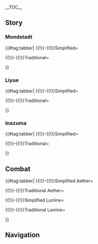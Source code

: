 {{CharacterTabs}}
{{LanguageTabs}}
{{Stub|Translation and Romanization. Please check the following pages on how to do so: [[Template:VO]] and [[Genshin Impact Wiki:Chinese]].}}
__TOC__

==Story==
===Mondstadt===
{{#tag:tabber|
{{!}}-{{!}}Simplified=
<h3 style="display:none">Simplified</h3>

{{VO/Traveler
|language            = zh
|name                = 旅行者
|name1               = 空
|name2               = 荧
|name3               = 派蒙

|vo_01_01_title      = 关于风车…
|vo_01_01_subtitle   = About the Windmills
|vo_01_01_waypoint   = in the [[City of Mondstadt]]
|vo_01_01_file_male  = VO_{language}{character1}_About the Windmills.ogg
|vo_01_01_file_female= VO_{language}{character2}_About the Windmills.ogg
|vo_01_01_tx         = '''{name3}：'''蒙德有很多风车呢。<br /><!--
                       -->'''({name})：'''因为蒙德城建在水平面的上方，所以是靠风车把水抽上来的吧。<br /><!--
                       -->'''{name3}：'''回答正确！蒙德四季风吹不断，所以水源的供应也很稳定。<br /><!--
                       -->'''{name3}：'''而且，风车就是所谓「看得见的风」吧&mdash;&mdash;然后，风铃就是「听得见的风」。<br /><!--
                       -->'''{name3}：'''也算是一种祈求风神护佑的吉祥物啦。<br /><!--
                       -->'''({name})：'''原来如此，和{name3}一样是吉祥物啊。<br /><!--
                       -->'''{name3}：'''不一样！风车是用木头做的，不能当应急食品，只能用来磨牙啊！<br /><!--
                       -->'''({name})：'''嗯…<br /><!--
                       -->'''({name})：'''…我该接话吗？
|vo_01_01_rm         = '''Pàiméng:''' Méngdé yǒu hěnduō fēngchē ne.<br /><!--
                       -->'''(Lǚxíngzhě):''' Yīnwèi Méngdé-chéng jiànzài shuǐpíngmiàn de shàngfāng, suǒyǐ shì kào fēngchē bǎ shuǐ chōu shànglái de ba.<br /><!--
                       -->'''Pàiméng:''' Huídá zhèngquè! Méngdé sìjì fēng chuī bùduàn, suǒyǐ shuǐyuán de gōngyìng yě hěn wěndìng.<br /><!--
                       -->'''Pàiméng:''' Érqiě, fēngchē jiùshì suǒwèi "kàndejiàn de fēng" ba&mdash;&mdash; ránhòu, fēnglíng jiùshì "tīngdejiàn de fēng".<br /><!--
                       -->'''Pàiméng:''' Yě suànshì yīzhǒng qíqiú fēngshén hùyòu de jíxiángwù la.<br /><!--
                       -->'''(Lǚxíngzhě):''' Yuánlái-rúcǐ, hé Pàiméng yīyàng shì jíxiángwù a.<br /><!--
                       -->'''Pàiméng:''' Bù yīyàng! Fēngchē shì yòng mùtou zuò de, bùnéng dāng yìngjí shípǐn, zhǐnéng yònglái móyá a!<br /><!--
                       -->'''(Lǚxíngzhě):''' Ǹg...<br /><!--
                       -->'''(Lǚxíngzhě):''' ...Wǒ gāi jiē huà ma?
|vo_01_01_tl         = 

|vo_01_02_title      = 关于酒馆老板…
|vo_01_02_subtitle   = About the Tavern Owner
|vo_01_02_waypoint   = in the [[City of Mondstadt]]
|vo_01_02_file_male  = VO_{language}{character1}_About the Tavern Owner.ogg
|vo_01_02_file_female= VO_{language}{character2}_About the Tavern Owner.ogg
|vo_01_02_tx         = '''({name})：'''我听说，收了可观的小费以后，酒馆老板会小声说出一些情报。<br /><!--
                       -->'''{name3}：'''是「天使的馈赠」吗？但那位迪卢克老爷，好像是非常有钱的人。<br /><!--
                       -->'''{name3}：'''究竟要多少小费，才能让老板觉得「可观」呢？<br /><!--
                       -->'''({name})：'''唔…那也许是我记错了吧。<br /><!--
                       -->'''({name})：'''也许这个传言，是在别的世界听到的…<br /><!--
                       -->'''{name3}：'''你去过的世界真的很多呢。
|vo_01_02_rm         = '''(Lǚxíngzhě):''' Wǒ tīngshuō, shōule kěguān de xiǎofèi yǐhòu, jiǔguǎn lǎobǎn huì xiǎoshēng shuōchū yīxiē qíngbào.<br /><!--
                       -->'''Pàiméng:''' Shì "Tiānshǐ de Kuìzèng" ma? Dàn nà wèi Dílúkè-lǎoyé, hǎoxiàng shì fēicháng yǒuqián de rén.<br /><!--
                       -->'''Pàiméng:''' Jiūjìng yào duōshǎo xiǎofèi, cáinéng ràng lǎobǎn juéde "kěguān" ne?<br /><!--
                       -->'''(Lǚxíngzhě):''' Ǹg... Nà yěxǔ shì wǒ jìcuòle ba.<br /><!--
                       -->'''(Lǚxíngzhě):''' Yěxǔ zhègè chuányán, shì zài biéde shìjiè tīngdào de...<br /><!--
                       -->'''Pàiméng:''' Nǐ qùguò de shìjiè zhēnde hěnduō ne.
|vo_01_02_tl         = 

|vo_01_03_title      = 关于果酒湖…
|vo_01_03_subtitle   = About [[Cider Lake]]
|vo_01_03_waypoint   = in the [[City of Mondstadt]]
|vo_01_03_file_male  = VO_{language}{character1}_About Cider Lake.ogg
|vo_01_03_file_female= VO_{language}{character2}_About Cider Lake.ogg
|vo_01_03_tx         = '''{name3}：'''果酒湖是不冻湖，一整年里都不会结冰。<br /><!--
                       -->'''{name3}：'''蒙德最好的苹果酒，只能用这座湖里的甜水来酿。<br /><!--
                       -->'''{name3}：'''湖水真的很好喝！我一秒就能喝掉两大瓶。<br /><!--
                       -->'''({name})：'''真是惊人。<br /><!--
                       -->'''{name3}：'''哼哼。<br /><!--
                       -->'''({name})：'''{name3}这样的体型，喝这么多水…<br /><!--
                       -->'''({name})：'''居然不会像风史莱姆那样，炸到漏气满天飞…<br /><!--
                       -->'''{name3}：'''哼哼，装好喝的饮料的是另一个胃。<br /><!--
                       -->'''({name})：'''嗯…世界真是广大，需要花时间去思考的见闻，还有很多…
|vo_01_03_rm         = '''Pàiméng:''' Guǒjiǔhú shì bùdònghú, yīzhěngnián lǐ dōu bùhuì jiébīng.<br /><!--
                       -->'''Pàiméng:''' Méngdé zuìhǎo de píngguǒjiǔ, zhǐnéng yòng zhèzuò hú lǐ de tiánshuǐ lái niàng.<br /><!--
                       -->'''Pàiméng:''' Húshuǐ zhēnde hěn hǎohē! Wǒ yīmiǎo jiù néng hēdiào liǎng dà píng.<br /><!--
                       -->'''(Lǚxíngzhě):''' Zhēnshì jīngrén.<br /><!--
                       -->'''Pàiméng:''' Hnghng.<br /><!--
                       -->'''(Lǚxíngzhě):''' Pàiméng zhèyàng de tǐxíng, hē zhème duō shuǐ...<br /><!--
                       -->'''(Lǚxíngzhě):''' Jūrán bùhuì xiàng fēngshǐláimǔ nàyàng, zhàdào lòuqì mǎntiān fēi...<br /><!--
                       -->'''Pàiméng:''' Hengheng, zhuāng hǎohē de yǐnliào de shì lìngyīgè wèi.<br /><!--
                       -->'''(Lǚxíngzhě):''' Ǹg... Shìjiè zhēnshì guǎngdà, xūyào huā shíjiān qù sīkǎo de jiànwén, háiyǒu hěnduō...
|vo_01_03_tl         = 

|vo_01_04_title      = 关于禁书区的书…
|vo_01_04_subtitle   = About the Library's Restricted Section
|vo_01_04_quest      = Troublesome Work
|vo_01_04_file_male  = VO_{language}{character1}_About the Library's Restricted Section.ogg
|vo_01_04_file_female= VO_{language}{character2}_About the Library's Restricted Section.ogg
|vo_01_04_tx         = '''({name})：'''丽莎提到过的，那些「禁书区」的书…<br /><!--
                       -->'''({name})：'''你有没有好奇过？什么样的书会被放在禁书区里呢？<br /><!--
                       -->'''({name})：'''莫非…<br /><!--
                       -->'''({name})：'''会有那种不适合小孩子看的书…？<br /><!--
                       -->'''{name3}：'''什么？明明《野猪公主》都不在禁书区的！<br /><!--
                       -->'''{name3}：'''还有比那本更不适合小孩子看的书吗？{name3}开始好奇了！
|vo_01_04_rm         = '''(Lǚxíngzhě):''' Lìshā tídào guò de, nàxiē "jìnshū qū" de shū...<br /><!--
                       -->'''(Lǚxíngzhě):''' Nǐ yǒuméiyǒu hàoqí guò? Shénmeyàng de shū huì bèi fàngzài jìnshū qū lǐ ne?<br /><!--
                       -->'''(Lǚxíngzhě):''' Mòfēi...<br /><!--
                       -->'''(Lǚxíngzhě):''' Huì yǒu nàzhǒng bù shìhé xiǎoháizi kàn de shū...?<br /><!--
                       -->'''Pàiméng:''' Shénme? Míngmíng "Yězhū Gōngzhǔ" dōu bù zài jìnshū qū de!<br /><!--
                       -->'''Pàiméng:''' Háiyǒu bǐ nàběn gèng bù shìhé xiǎoháizi kàn de shū ma? Pàiméng kāishǐ hàoqí le!
|vo_01_04_tl         = 

|vo_01_05_title      = 关于努力与回报…
|vo_01_05_subtitle   = About Effort and Reward
|vo_01_05_quest      = For a Tomorrow Without Tears
|vo_01_05_file_male  = VO_{language}{character1}_About Effort and Reward.ogg
|vo_01_05_file_female= VO_{language}{character2}_About Effort and Reward.ogg
|vo_01_05_tx         = '''{name3}：'''我发现，在蒙德努力工作不一定会有回报呢。<br /><!--
                       -->'''({name})：'''为什么这么说？<br /><!--
                       -->'''{name3}：'''你看西风骑士的霍夫曼先生，每天尽职尽责…<br /><!--
                       -->'''{name3}：'''可那位总是很轻松悠闲的凯亚先生，却是他的上司。<br /><!--
                       -->'''({name})：'''嗯…可是最辛苦的琴，当上了代理团长呀？<br /><!--
                       -->'''{name3}：'''那、那论地位来讲的话…<br /><!--
                       -->'''{name3}：'''最懒散的温迪，还是整个蒙德城的神明呢！
|vo_01_05_rm         = '''Pàiméng:''' Wǒ fāxiàn, zài Méngdé nǔlì gōngzuò bùyīdìng huì yǒu huíbào ne.<br /><!--
                       -->'''(Lǚxíngzhě):''' Wèishénme zhème shuō?<br /><!--
                       -->'''Pàiméng:''' Nǐ kàn Xīfēng Qíshì de Huòfūmàn-xiānshēng, měitiān jìnzhí jìnzé...<br /><!--
                       -->'''Pàiméng:''' Kě nàwèi zǒngshì hěn qīngsōng yōuxián de Kǎiyà-xiānshēng, què shì tā de shàngsī.<br /><!--
                       -->'''(Lǚxíngzhě):''' Ǹg... Kěshì zuì xīnkǔ de qín, dāngshàngle Dàilǐ Tuánzhǎng ya?<br /><!--
                       -->'''Pàiméng:''' Nà, nà lùn dìwèi lái jiǎng de huà...<br /><!--
                       -->'''Pàiméng:''' Zuì lǎnsǎn de Wēndí, háishì zhěnggè Méngdé-chéng de shénmíng ne!
|vo_01_05_tl         = 

|vo_01_06_title      = 关于歌德大酒店…
|vo_01_06_subtitle   = About the [[Goth Grand Hotel]]
|vo_01_06_waypoint   = in the [[City of Mondstadt]]
|vo_01_06_file_male  = VO_{language}{character1}_About the Goth Grand Hotel.ogg
|vo_01_06_file_female= VO_{language}{character2}_About the Goth Grand Hotel.ogg
|vo_01_06_tx         = '''({name})：'''想住一次歌德大酒店…<br /><!--
                       -->'''{name3}：'''我也是！<br /><!--
                       -->'''{name3}：'''里面的房间一定又干净又大吧。<br /><!--
                       -->'''({name})：'''不过听歌德老伯说，愚人众搬进去以后，出现了各种奇怪的问题。<br /><!--
                       -->'''({name})：'''雷萤术士提进去的雷萤，因为静电吸了好多灰，死了不少。<br /><!--
                       -->'''({name})：'''然后，因为雾虚花粉和胡椒弄错了…<br /><!--
                       -->'''({name})：'''「债务处理人」互相指责对方欠过自己酒钱，引发了斗殴。<br /><!--
                       -->'''{name3}：'''…加油啊，歌德大酒店。
|vo_01_06_rm         = '''(Lǚxíngzhě):''' Xiǎng zhù yīcì Gēdé Dàjiǔdiàn...<br /><!--
                       -->'''Pàiméng:''' Wǒ yěshì!<br /><!--
                       -->'''Pàiméng:''' Lǐmiàn de fángjiān yīdìng yòu gānjìng yòu dà ba.<br /><!--
                       -->'''(Lǚxíngzhě):''' Bùguò tīng Gēdé-lǎobó shuō, Yúrénzhòng bān jìnqù yǐhòu, chūxiàn le gèzhǒng qíguài de wèntí.<br /><!--
                       -->'''(Lǚxíngzhě):''' Léiyíngshùshì tí jìnqù de léiyíng, yīnwèi jìngdiàn xīle hǎoduō huī, sǐ le bùshǎo.<br /><!--
                       -->'''(Lǚxíngzhě):''' Ránhòu, yīnwèi wùxūhuā fěn hé hújiāo nòngcuò le...<br /><!--
                       -->'''(Lǚxíngzhě):''' "Zhàiwù chǔlǐ rén" hùxiāng zhǐzé duìfāng qiàn guò zìjǐ jiǔqián, yǐnfā le dòuōu.<br /><!--
                       -->'''Pàiméng:''' ...Jiāyóu a, Gēdé Dàjiǔdiàn.
|vo_01_06_tl         = 

|vo_01_07_title      = 关于风的流向…
|vo_01_07_subtitle   = About the Way the Wind Blows
|vo_01_07_quest      = For a Tomorrow Without Tears
|vo_01_07_file_male  = VO_{language}{character1}_About the Way the Wind Blows.ogg
|vo_01_07_file_female= VO_{language}{character2}_About the Way the Wind Blows.ogg
|vo_01_07_tx         = '''({name})：'''人们都说，蒙德是风的国度。<br /><!--
                       -->'''({name})：'''可是，我还不知道这个季节盛行的风向，是哪个方位呢。<br /><!--
                       -->'''{name3}：'''不如我们去问问温迪吧。<br /><!--
                       -->'''({name})：'''他对这种问题，只会「欸嘿」一声敷衍过去吧…<br /><!--
                       -->'''{name3}：'''说得也是。风神只是一个卖唱的而已，懂什么风…
|vo_01_07_rm         = '''(Lǚxíngzhě):''' Rénmen dōu shuō, Méngdé shì fēng de guódù.<br /><!--
                       -->'''(Lǚxíngzhě):''' Kěshì, wǒ hái bù zhīdào zhègè jìjié shèngxíng de fēngxiàng, shì nǎgè fāngwèi ne.<br /><!--
                       -->'''Pàiméng:''' Bùrú wǒmen qù wèn wèn Wēndí ba.<br /><!--
                       -->'''(Lǚxíngzhě):''' Tā duì zhèzhǒng wèntí, zhǐhuì "Ěihēi" yīshēng fūyǎn guòqù ba...<br /><!--
                       -->'''Pàiméng:''' Shuō de yě shì. Fēngshén zhǐshì yīgè màichàng de éryǐ, dǒng shénme fēng...
|vo_01_07_tl         = 

|vo_01_08_title      = 关于炼金术…
|vo_01_08_subtitle   = About [[Alchemy]]
|vo_01_08_waypoint   = in the [[City of Mondstadt]]
|vo_01_08_file_male  = VO_{language}{character1}_About Alchemy.ogg
|vo_01_08_file_female= VO_{language}{character2}_About Alchemy.ogg
|vo_01_08_tx         = '''({name})：'''原来蒙德的炼金工作台是在街头开放的。<br /><!--
                       -->'''{name3}：'''是呀，很奇怪吗？<br /><!--
                       -->'''({name})：'''我曾经去过的许多世界里，炼金术都是作为秘术存在的。<br /><!--
                       -->'''({name})：'''看到炼金术成为日常的一部分，就像看到「三胃人」的世界一样奇怪…<br /><!--
                       -->'''{name3}：'''喂！人只有一个胃才会奇怪吧！<br /><!--
                       -->'''({name})：'''嗯…<br /><!--
                       -->'''({name})：'''你是认真的吗？<br /><!--
                       -->'''{name3}：'''嘿嘿，你猜！
|vo_01_08_rm         = '''(Lǚxíngzhě):''' Yuánlái Méngdé de liànjīn gōngzuòtái shì zài jiētóu kāifàng de.<br /><!--
                       -->'''Pàiméng:''' Shìya, hěn qíguài ma?<br /><!--
                       -->'''(Lǚxíngzhě):''' Wǒ céngjīng qùguò de xǔduō shìjiè lǐ, liànjīnshù dōu shì zuòwéi mìshù cúnzài de.<br /><!--
                       -->'''(Lǚxíngzhě):''' Kàndào liànjīnshù chéngwéi rìcháng de yībùfèn, jiùxiàng kàndào "Sānwèirén" de shìjiè yīyàng qíguài...<br /><!--
                       -->'''Pàiméng:''' Wèi! Rén zhǐyǒu yīgè wèi cái huì qíguài ba!<br /><!--
                       -->'''(Lǚxíngzhě):''' Ǹg...<br /><!--
                       -->'''(Lǚxíngzhě):''' Nǐ shì rènzhēn de ma?<br /><!--
                       -->'''Pàiméng:''' Hēihēi, nǐ cāi!
|vo_01_08_tl         = 

|vo_01_09_title      = 关于提瓦特…
|vo_01_09_subtitle   = About [[Teyvat]]
|vo_01_09_quest      = The Outlander Who Caught the Wind
|vo_01_09_file_male  = VO_{language}{character1}_About Teyvat.ogg
|vo_01_09_file_female= VO_{language}{character2}_About Teyvat.ogg
|vo_01_09_tx         = '''({name})：'''提瓦特大陆的昼夜，好像都特别短暂。<br /><!--
                       -->'''({name})：'''这里的夜空也布满了星星。不过，跟故乡看到的不同。<br /><!--
                       -->'''({name})：'''提瓦特人的命运，会不会也与他们的星座有关呢？<br /><!--
                       -->'''{name3}：'''哦？你也懂「观星」吗？真好啊，须弥国以外很少有人会这种技巧呢。<br /><!--
                       -->'''{name3}：'''我的好奇心被点燃了！快，给我占卜一下！<br /><!--
                       -->'''({name})：'''嗯…<br /><!--
                       -->'''({name})：'''{name3}围巾上的夜空…流转着群星与深海之光…<br /><!--
                       -->'''({name})：'''星的纹路，告诉我说，在未来…七天之内…<br /><!--
                       -->'''{name3}：'''七天之内…？<br /><!--
                       -->'''({name})：'''可能有好事…或者坏事…或者不好不坏的事发生…<br /><!--
                       -->'''{name3}：'''嗯…你这个回答平稳得像岩史莱姆一样啊！
|vo_01_09_rm         = '''(Lǚxíngzhě):''' Tíwǎtè dàlù de zhòuyè, hǎoxiàng dōu tèbié duǎnzàn.<br /><!--
                       -->'''(Lǚxíngzhě):''' Zhèlǐ de yèkōng yě bùmǎn le xīngxīng. Bùguò, gēn gùxiāng kàndào de bùtóng.<br /><!--
                       -->'''(Lǚxíngzhě):''' Tíwǎtè-rén de mìngyùn, huìbùhuì yě yǔ tāmen de xīngzuò yǒuguān ne?<br /><!--
                       -->'''Pàiméng:''' Ó? Nǐ yě dǒng "guānxīng" ma? Zhēnhǎo a, Xūmíguó yǐwài hěnshǎo yǒurén huì zhèzhǒng jìqiǎo ne.<br /><!--
                       -->'''Pàiméng:''' Wǒ de hàoqíxīn bèi diǎnrán le! Kuài, gěi wǒ zhānbǔ yīxià!<br /><!--
                       -->'''(Lǚxíngzhě):''' Ǹg...<br /><!--
                       -->'''(Lǚxíngzhě):''' Pàiméng wéijīn shàng de yèkōng... Liúzhuǎn zhe qúnxīng yǔ shēnhǎi zhī guāng...<br /><!--
                       -->'''(Lǚxíngzhě):''' Xīng de wénlù, gàosù wǒ shuō, zài wèilái... Qītiān zhīnèi...<br /><!--
                       -->'''Pàiméng:''' Qītiān zhīnèi...?<br /><!--
                       -->'''(Lǚxíngzhě):''' Kěnéng yǒu hǎoshì... Huòzhě huàishì... Huòzhě bùhǎobùhuài de shì fāshēng...<br /><!--
                       -->'''Pàiméng:''' Ǹg... Nǐ zhègè huídá píngwěn de xiàng yán shǐláimǔ yīyàng a!
|vo_01_09_tl         = 

|vo_01_10_title      = 关于「自由」之神…
|vo_01_10_subtitle   = About [[Barbatos|the God of Freedom]]
|vo_01_10_quest      = Song of the Dragon and Freedom
|vo_01_10_file_male  = VO_{language}{character1}_About the God of Freedom.ogg
|vo_01_10_file_female= VO_{language}{character2}_About the God of Freedom.ogg
|vo_01_10_tx         = '''({name})：'''我们救回特瓦林之后，在回蒙德的路上…<br /><!--
                       -->'''({name})：'''第一次见到了「尘世七执政」的面目呢。原来是这样的神…<br /><!--
                       -->'''{name3}：'''嗯？我们认识温迪，不是已经很久了吗？<br /><!--
                       -->'''({name})：'''我是指…他作为风神巴巴托斯的那一面。<br /><!--
                       -->'''({name})：'''在吟游诗人的躯壳之下，藏着真实的神灵。<br /><!--
                       -->'''({name})：'''「被自由之神命令的自由，还能称之为自由吗？」<br /><!--
                       -->'''({name})：'''他问特瓦林的这个问题，我也还在思考答案…
|vo_01_10_rm         = '''(Lǚxíngzhě):''' Wǒmen jiùhuí Tèwǎlín zhīhòu, zài huí Méngdé de lùshàng...<br /><!--
                       -->'''(Lǚxíngzhě):''' Dìyīcì jiàndào le "chénshì qī zhízhèng" de miànmù ne. Yuánlái shì zhèyàng de shén...<br /><!--
                       -->'''Pàiméng:''' Ǹg? Wǒmen rènshí Wēndí, bùshì yǐjīng hěnjiǔ le ma?<br /><!--
                       -->'''(Lǚxíngzhě):''' Wǒ shì zhǐ... Tā zuòwéi Fēngshén Bābātuōsī de nà yīmiàn.<br /><!--
                       -->'''(Lǚxíngzhě):''' Zài yínyóu shīrén de qūké zhīxià, cángzhe zhēnshí  de shénlíng.<br /><!--
                       -->'''(Lǚxíngzhě):''' "Bèi zìyóu zhī shén mìnglìng de zìyóu, hái néng chēng zhī wéi zìyóu ma?"<br /><!--
                       -->'''(Lǚxíngzhě):''' Tā wèn Tèwǎlín de zhègè wèntí, wǒ yě háizài sīkǎo dáàn...
|vo_01_10_tl         = 

|vo_01_11_title      = 关于蒙德的地形…
|vo_01_11_subtitle   = About Mondstadt's Terrain
|vo_01_11_quest      = For a Tomorrow Without Tears
|vo_01_11_file_male  = VO_{language}{character1}_About Mondstadt's Terrain.ogg
|vo_01_11_file_female= VO_{language}{character2}_About Mondstadt's Terrain.ogg
|vo_01_11_tx         = '''{name3}：'''蒙德这边的地形，平原和丘陵是很多的。<br /><!--
                       -->'''{name3}：'''据说是巴巴托斯改造天地时，用暴风削平了陡峭的山崖和峡湾…<br /><!--
                       -->'''({name})：'''不过，没修整完的地方也还是有的。<br /><!--
                       -->'''{name3}：'''比如摘星崖？<br /><!--
                       -->'''({name})：'''没错。<br /><!--
                       -->'''({name})：'''这就好像是…做模型时懒得磨平的水口一样吧。<br /><!--
                       -->'''{name3}：'''水口？那是什么？
|vo_01_11_rm         = '''Pàiméng:''' Méngdé zhèbiān de dìxíng, píngyuán hé qiūlíng shì hěnduō de.<br /><!--
                       -->'''Pàiméng:''' Jùshuō shì Bābātuōsī gǎizào tiāndì shí, yòng bàofēng xuēpíng le dǒuqiào de shānyá hé xiáwān...<br /><!--
                       -->'''(Lǚxíngzhě):''' Bùguò, méi xiūzhěng wán de dìfāng yě háishì yǒu de.<br /><!--
                       -->'''Pàiméng:''' Bǐrú Zhāixīng-yá?<br /><!--
                       -->'''(Lǚxíngzhě):''' Méicuò.<br /><!--
                       -->'''(Lǚxíngzhě):''' Zhè jiù hǎoxiàng shì... Zuò móxíng shí lǎn de mópíng de shuǐkǒu yīyàng ba.<br /><!--
                       -->'''Pàiméng:''' Shuǐkǒu? Nà shì shénme?
|vo_01_11_tl         = 

|vo_01_12_title      = 关于班尼冒险团…
|vo_01_12_subtitle   = About Benny's Adventure Team
|vo_01_12_waypoint   = in the [[City of Mondstadt]]
|vo_01_12_file_male  = VO_{language}{character1}_About Benny's Adventure Team.ogg
|vo_01_12_file_female= VO_{language}{character2}_About Benny's Adventure Team.ogg
|vo_01_12_tx         = '''{name3}：'''如果要和「班尼冒险团」合作探索秘境，就一定要做好准备。<br /><!--
                       -->'''{name3}：'''秘境是很危险的，出发前要多检查几遍物资和工具，不能大意。<br /><!--
                       -->'''{name3}：'''我听说在这些秘境里，光是冒险家协会统计过的死法，就有四百六十三种…<br /><!--
                       -->'''{name3}：'''如果班尼特不小心害死了你，我和他的良心都会很不安的！<br /><!--
                       -->'''({name})：'''…为什么死的只有我？<br /><!--
                       -->'''{name3}：'''嗯，根据统计，因为我会飞，所以可以至少免疫其中的三百二十二种死法！<br /><!--
                       -->'''({name})：'''我忽然不太想去秘境探险了…
|vo_01_12_rm         = '''Pàiméng:''' Rúguǒ yào hé "Bānní Màoxiǎn-tuán" hézuò tànsuǒ mìjìng, jiù yīdìng yào zuò hǎo zhǔnbèi.<br /><!--
                       -->'''Pàiméng:''' Mìjìng shì hěn wēixiǎn de, chūfā qián yào duō jiǎnchá jǐbiàn wùzī hé gōngjù, bùnéng dàyì.<br /><!--
                       -->'''Pàiméng:''' Wǒ tīngshuō zài zhèxiē mìjìng lǐ, guāng shì Màoxiǎn-jiā Xiéhuì tǒngjì guò de sǐfǎ, jiù yǒu sìbǎiliùshísān zhǒng...<br /><!--
                       -->'''Pàiméng:''' Rúguǒ Bānnítè bù xiǎoxīn hài sǐ le nǐ, wǒ hé tā de liángxīn dōu huì hěn bù'ān de!<br /><!--
                       -->'''(Lǚxíngzhě):''' ...Wèishénme sǐ de zhǐyǒu wǒ?<br /><!--
                       -->'''Pàiméng:''' Ǹg, gēnjù tǒngjì, yīnwèi wǒ huì fēi, suǒyǐ kěyǐ zhìshǎo miǎnyì qízhōng de sānbǎièrshíèr zhǒng sǐfǎ!<br /><!--
                       -->'''(Lǚxíngzhě):''' Wǒ hūrán bù tài xiǎng qù mìjìng tànxiǎn le...
|vo_01_12_tl         = 

|vo_01_13_title      = 关于班尼特…
|vo_01_13_subtitle   = About [[Bennett]]
|vo_01_13_waypoint   = in the [[City of Mondstadt]]
|vo_01_13_file_male  = VO_{language}{character1}_About Bennett.ogg
|vo_01_13_file_female= VO_{language}{character2}_About Bennett.ogg
|vo_01_13_tx         = '''({name})：'''我听说，艾伯特先生作为芭芭拉粉丝团的团长…<br /><!--
                       -->'''({name})：'''经常故意弄出些磕磕碰碰的伤，就为了去教堂见芭芭拉一面。<br /><!--
                       -->'''{name3}：'''我觉得西风骑士团需要重点关注这种家伙。<br /><!--
                       -->'''({name})：'''可是一个月下来，艾伯特发现…跟芭芭拉见面的次数，被班尼特远远超越了。<br /><!--
                       -->'''({name})：'''毕竟在受伤方面，班尼特有天然的优势…<br /><!--
                       -->'''{name3}：'''这是什么「给芭芭拉小姐添麻烦」的比赛吗！
|vo_01_13_rm         = '''(Lǚxíngzhě):''' Wǒ tīngshuō, Aibótè-xiānshēng zuòwéi Bābālā Fěnsītuán de tuánzhǎng...<br /><!--
                       -->'''(Lǚxíngzhě):''' Jīngcháng gùyì nòngchū xiē kēkēpèngpèng de shāng, jiù wèile qù jiàotáng jiàn Bābālā yīmiàn.<br /><!--
                       -->'''Pàiméng:''' Wǒ juéde Xīfēng Qíshìtuán xūyào zhòngdiǎn guānzhù zhèzhǒng jiāhuǒ.<br /><!--
                       -->'''(Lǚxíngzhě):''' Kěshì yīgèyuè xiàlái, Aibótè fāxiàn... Gēn Bābālā jiànmiàn de cìshù, bèi Bānnítè yuǎnyuǎn chāoyuè le.<br /><!--
                       -->'''(Lǚxíngzhě):''' Bìjìng zài shòushāng fāngmiàn, Bānnítè yǒu tiānrán de yōushì...<br /><!--
                       -->'''Pàiméng:''' Zhè shì shénme "gěi Bābālā-xiǎojiě tiān máfán" de bǐsài ma!
|vo_01_13_tl         = 

|vo_01_14_title      = 关于偶像…
|vo_01_14_subtitle   = About the [[Barbara|"Idol"]]
|vo_01_14_quest      = Song of the Dragon and Freedom
|vo_01_14_file_male  = VO_{language}{character1}_About the Idol.ogg
|vo_01_14_file_female= VO_{language}{character2}_About the Idol.ogg
|vo_01_14_tx         = '''{name3}：'''芭芭拉很受大家欢迎呢。<br /><!--
                       -->'''({name})：'''毕竟是蒙德的大众偶像嘛。<br /><!--
                       -->'''{name3}：'''说起来我一直没太懂…「偶像」是什么呀？<br /><!--
                       -->'''({name})：'''是一种职业，只需要负责可爱，就可以受大家喜欢，赚好多摩拉呢。<br /><!--
                       -->'''{name3}：'''和吉祥物差不多嘛。<br /><!--
                       -->'''({name})：'''呃，也可以这么说吧…
|vo_01_14_rm         = '''Pàiméng:''' Bābālā hěn shòu dàjiā huānyíng ne.<br /><!--
                       -->'''(Lǚxíngzhě):''' Bìjìng shì Méngdé de dàzhòng ǒuxiàng ma.<br /><!--
                       -->'''Pàiméng:''' Shuōqǐlái wǒ yīzhí méi tài dǒng... "Ǒuxiàng" shì shénme ya?<br /><!--
                       -->'''(Lǚxíngzhě):''' Shì yīzhǒng zhíyè, zhǐ xūyào fùzé kěài, jiù kěyǐ shòu dàjiā xǐhuān, zhuàn hǎoduō Mólā ne.<br /><!--
                       -->'''Pàiméng:''' Hé jíxiángwù chàbùduō ma.<br /><!--
                       -->'''(Lǚxíngzhě):''' E, yě kěyǐ zhème shuō ba...
|vo_01_14_tl         = 

|vo_01_15_title      = 关于姐妹关系…
|vo_01_15_subtitle   = About Being Sisters
|vo_01_15_quest      = The Outlander Who Caught the Wind
|vo_01_15_file_male  = VO_{language}{character1}_About Being Sisters.ogg
|vo_01_15_file_female= VO_{language}{character2}_About Being Sisters.ogg
|vo_01_15_tx         =  '''({name})：'''丽莎和安柏的关系，有点像姐妹。<br /><!--
                       -->'''{name3}：'''咦，为什么？<br /><!--
                       -->'''({name})：'''安柏经常帮丽莎跑腿。姐姐为了偷懒，要求妹妹帮忙跑腿，是很常见的事…<br /><!--
                       -->'''({name})：'''不过我和(妹妹/哥哥)因为同年，所以就只能猜拳决定了。<br /><!--
                       -->'''{name3}：'''呜哇，这么说来，那你就是我的(弟弟/妹妹)了！<br /><!--
                       -->'''({name})：'''为什么？<br /><!--
                       -->'''{name3}：'''我会「飞」啊，实际上「跑腿」的只有你一个人哦！<br /><!--
                       -->'''({name})：'''啊？
|vo_01_15_rm         = '''(Lǚxíngzhě):''' Lìshā hé Ānbó de guānxì, yǒudiǎn xiàng jiěmèi.<br /><!--
                       -->'''Pàiméng:''' Yí, wèishénme?<br /><!--
                       -->'''(Lǚxíngzhě):''' Ānbó jīngcháng bāng Lìshā pǎotuǐ. Jiějiě wèile tōulǎn, yāoqiú mèimèi bāngmáng pǎotuǐ, shì hěn chángjiàn de shì…<br /><!--
                       -->'''(Lǚxíngzhě):''' Bùguò wǒ hé (mèimèi/gēgē) yīnwèi tóngnián, suǒyǐ jiù zhǐnéng cāiquán juédìng le.<br /><!--
                       -->'''Pàiméng:''' Wū wa, zhème shuō lái, nà nǐ jiù shì wǒ de (dìdì/mèimèi) le!<br /><!--
                       -->'''(Lǚxíngzhě):''' Wèishénme?<br /><!--
                       -->'''Pàiméng:''' Wǒ huì "fēi" ā, shíjìshàng "pǎotuǐ" de zhǐ yǒu nǐ yīgè rén o!<br /><!--
                       -->'''(Lǚxíngzhě):''' Á?
|vo_01_15_tl         = 

|vo_01_16_title      = 关于凯亚的眼罩…
|vo_01_16_subtitle   = About Kaeya's Eye Patch
|vo_01_16_quest      = The Outlander Who Caught the Wind
|vo_01_16_file_male  = VO_{language}{character1}_About Kaeya's Eye Patch.ogg
|vo_01_16_file_female= VO_{language}{character2}_About Kaeya's Eye Patch.ogg
|vo_01_16_tx         = '''({name})：'''派蒙，你见过凯亚眼罩下面的样子吗？<br /><!--
                       -->'''{name3}：'''没见过呢。<br /><!--
                       -->'''({name})：'''这么说来，凯亚似乎一年四季都不会摘下眼罩…<br /><!--
                       -->'''{name3}：'''哼哼，机智的派蒙已经猜到为什么了！<br /><!--
                       -->'''({name})：'''嗯？<br /><!--
                       -->'''{name3}：'''肯定是要隐藏什么大秘密！<br /><!--
                       -->'''({name})：'''大秘密？<br /><!--
                       -->'''{name3}：'''你看，凯亚外出的工作比较多。<br /><!--
                       -->'''{name3}：'''所以凯亚眼罩下的皮肤，肯定比周围的白一大圈。<br /><!--
                       -->'''({name})：'''那如果摘下眼罩…<br /><!--
                       -->'''{name3}：'''肯定会被大家笑话的吧！然后被取奇怪的绰号！<br /><!--
                       -->'''{name3}：'''比如说&mdash;&mdash;「花脸猫」！<br /><!--
                       -->'''({name})：'''唔，他还没摘下眼罩，就已经被取了奇怪的绰号呢…
|vo_01_16_rm         = '''(Lǚxíngzhě):''' Pàiméng, nǐ jiàn guò Kǎiyà yǎnzhào xiàmiàn de yàngzi ma?<br /><!--
                       -->'''Pàiméng:''' Méi jiàn guò ne.<br /><!--
                       -->'''(Lǚxíngzhě):''' Zhème shuō lái, Kǎiyà sìhū yīnián sìjì dōu bùhuì zhāixià yǎnzhào.<br /><!--
                       -->'''Pàiméng:''' Hnghng, jīzhì de Pàiméng yǐjīng cāi dào wèishénme le!<br /><!--
                       -->'''(Lǚxíngzhě):''' Ńg?<br /><!--
                       -->'''Pàiméng:''' Kěndìng shì yào yǐncáng shénme dà mìmì!<br /><!--
                       -->'''(Lǚxíngzhě):''' Dà mìmì?<br /><!--
                       -->'''Pàiméng:''' Nǐ kàn, Kǎiyà wàichū de gōngzuò bǐjiào duō.<br /><!--
                       -->'''Pàiméng:''' Suǒyǐ Kǎiyà yǎnzhào xià de pífū, kěndìng bǐ zhōuwéi de bái yī dà quān.<br /><!--
                       -->'''(Lǚxíngzhě):''' Nà rúguǒ zhāi xià yǎnzhào…<br /><!--
                       -->'''Pàiméng:''' Kěndìng huì bèi dàjiā xiàohuà de ba! Ránhòu bèi qǔ qíguài de chuòhào!<br /><!--
                       -->'''Pàiméng:''' Bǐrú shuō&mdash;&mdash; "Huā Liǎn Māo"<br /><!--
                       -->'''(Lǚxíngzhě):''' Ńg, tā hái méi zhāixià yǎnzhào, jiù yǐjīng bèi qǔ le qíguài de chuòhào ne…
|vo_01_16_tl         = 

|vo_01_17_title      = 关于迪卢克与凯亚…
|vo_01_17_subtitle   = About [[Kaeya]] and [[Diluc]]
|vo_01_17_quest      = Darknight Hero's Alibi
|vo_01_17_file_male  = VO_{language}{character1}_About Kaeya and Diluc.ogg
|vo_01_17_file_female= VO_{language}{character2}_About Kaeya and Diluc.ogg
|vo_01_17_tx         = '''{name3}：'''奇怪…<br /><!--
                       -->'''({name})：'''怎么了？<br /><!--
                       -->'''{name3}：'''为什么迪卢克和凯亚明明是很相似的两个人，关系却不太好呢？<br /><!--
                       -->'''({name})：'''他们哪里相似了？<br /><!--
                       -->'''{name3}：'''凯亚像是那种…会光明正大地耍阴招的人。<br /><!--
                       -->'''{name3}：'''迪卢克像是那种…在暗地里做光明正大的事的人。<br /><!--
                       -->'''{name3}：'''是不是很相似？<br /><!--
                       -->'''({name})：'''我还是不知道相似在哪里。
|vo_01_17_rm         = '''Pàiméng:''' Qíguài…<br /><!--
                       -->'''(Lǚxíngzhě):''' Zěnme le?<br /><!--
                       -->'''Pàiméng:''' Wèishénme Dílúkè hé Kǎiyà míngmíng shì hěn xiāngsì de liǎnggè rén, guānxì què bù tài hǎo ne?<br /><!--
                       -->'''(Lǚxíngzhě):''' Tāmen nǎlǐ xiāngsì le?<br /><!--
                       -->'''Pàiméng:''' Kǎiyà xiàng shì nàzhǒng…huì guāngmíngzhèngdà de shuǎ yīnzhāo de rén.<br /><!--
                       -->'''Pàiméng:''' Dílúkè xiàng shì nàzhǒng…zài àndìlǐ zuò guāngmíngzhèngdà de shì de rén.<br /><!--
                       -->'''Pàiméng:''' Shìbùshì hěn xiāngsì?<br /><!--
                       -->'''(Lǚxíngzhě):''' Wǒ háishì bùzhīdào xiāngsì zài nǎlǐ.
|vo_01_17_tl         = 

|vo_01_18_title      = 关于战斗力单位…
|vo_01_18_subtitle   = About Measuring Fighting Strength
|vo_01_18_quest      = True Treasure
|vo_01_18_file_male  = VO_{language}{character1}_About Measuring Fighting Strength.ogg
|vo_01_18_file_female= VO_{language}{character2}_About Measuring Fighting Strength.ogg
|vo_01_18_tx         = '''({name})：'''如果说一个丘丘人，能打三头野猪的话…<br /><!--
                       -->'''({name})：'''琴团长和迪卢克老爷，分别有几丘丘战斗力呢？<br /><!--
                       -->'''{name3}：'''如果在蒙德城里体会过大家的统一口径，就应该知道，最厉害的是琴团长。<br /><!--
                       -->'''({name})：'''我觉得迪卢克先出手的话，琴团长应该没办法化解。<br /><!--
                       -->'''{name3}：'''琴团长一定有办法的。<br /><!--
                       -->'''({name})：'''肯定无解。<br /><!--
                       -->'''{name3}：'''琴团长的元素爆发是很强的。<br /><!--
                       -->'''({name})：'''但那个「领域」，反过来会增强迪卢克。<br /><!--
                       -->'''{name3}：'''琴团长对付迪卢克老爷都不用「神之眼」。<br /><!--
                       -->'''({name})：'''迪卢克只用「新手大剑」就…<br /><!--
                       -->'''{name3}：'''唉…<br /><!--
                       -->'''({name})：'''唔…<br /><!--
                       -->'''({name})：'''我们好无聊啊。<br /><!--
                       -->'''({name})：'''他们都是为了蒙德而战的，不可能会打起来的。<br /><!--
                       -->'''{name3}：'''所以我觉得需要用丘丘人当战斗力单位啊。<br /><!--
                       -->'''{name3}：'''顺带一提，派蒙大概五分之一野猪哦。
|vo_01_18_rm         = '''(Lǚxíngzhě):''' Rúguǒ shuō yīgè Qiūqiūrén, néng dǎ sāntóu yězhū de huà…<br /><!--
                       -->'''(Lǚxíngzhě):''' Qín-tuánzhǎng hé Dílúkè-lǎoyé, fēnbié yǒu jǐ Qiūqiū zhàndòulì ne?<br /><!--
                       -->'''Pàiméng:''' Rúguǒ zài Méngdé-chéng lǐ tǐhuì guò dàjiā de tǒngyī kǒujìng, jiù yīnggāi zhīdào, zuì lìhài de shì Qín-tuánzhǎng.<br /><!--
                       -->'''(Lǚxíngzhě):''' Wǒ juéde Dílúkè xiān chūshǒu de huà, Qín-tuánzhǎng yīnggāi méi bànfǎ huàjiě.<br /><!--
                       -->'''Pàiméng:''' Qín-tuánzhǎng yīdìng yǒu bànfǎ de.<br /><!--
                       -->'''(Lǚxíngzhě):''' Kěndìng wújiě.<br /><!--
                       -->'''Pàiméng:''' Qín-tuánzhǎng de yuánsù bàofā shì hěn qiáng de.<br /><!--
                       -->'''(Lǚxíngzhě):''' Dàn nàgè "lǐngyù", fǎn'guòlái huì zēngqiáng Dílúkè.<br /><!--
                       -->'''Pàiméng:''' Qín-tuánzhǎng duìfù Dílúkè-lǎoyé dōu bùyòng "shénzhīyǎn".<br /><!--
                       -->'''(Lǚxíngzhě):''' Dílúkè zhǐ yòng xīnshǒu dàjiàn jiù…<br /><!--
                       -->'''Pàiméng:''' Ài…<br /><!--
                       -->'''(Lǚxíngzhě):''' Wú…<br /><!--
                       -->'''(Lǚxíngzhě):''' Wǒmen hǎo wúliáo a.<br /><!--
                       -->'''(Lǚxíngzhě):''' Tāmen dōu shì wèile Méngdé ér zhàn de, bùkěnéng huì dǎ qǐlái de.<br /><!--
                       -->'''Pàiméng:''' Suǒyǐ wǒ juéde xūyào yòng Qiūqiūrén dāng zhàndòulì dānwèi a.<br /><!--
                       -->'''Pàiméng:''' Shùndài yītí, Pàiméng dàgài wǔfēnzhīyī yězhū ō.
|vo_01_18_tl         = 

|vo_01_19_title      = 关于雷泽…
|vo_01_19_subtitle   = About [[Razor]]
|vo_01_19_quest      = The Meaning of Lupical
|vo_01_19_file_male  = VO_{language}{character1}_About Razor.ogg
|vo_01_19_file_female= VO_{language}{character2}_About Razor.ogg
|vo_01_19_tx         = '''{name3}：'''({name})，你知道毛笔吗？<br /><!--
                       -->'''({name})：'''用动物的毛做成的笔，可以拿来写字？<br /><!--
                       -->'''{name3}：'''嗯，答对了！据说好的毛笔能在璃月商人那边卖出高价呢！<br /><!--
                       -->'''({name})：'''所以派蒙也想做毛笔？<br /><!--
                       -->'''{name3}：'''嗯！但是野外的狼都太凶了，所以我们去薅雷泽的毛做毛笔吧！<br /><!--
                       -->'''{name3}：'''雷泽毛茸茸的，肯定能做出上好的狼毫笔！然后我们就能大赚一笔！<br /><!--
                       -->'''({name})：'''这样做出来的笔肯定带电，没办法用吧。<br /><!--
                       -->'''({name})：'''而且雷泽不是狼，狼毫笔也不是狼毛做的…<br /><!--
                       -->'''{name3}：'''欸&mdash;&mdash;那为什么要叫做狼毫笔！<br /><!--
                       -->'''({name})：'''你看果酒湖里不也没有果酒吗。<br /><!--
                       -->'''{name3}：'''喔&mdash;&mdash;很有道理呢！
|vo_01_19_rm         = 
|vo_01_19_tl         = 

|vo_01_20_title      = 关于可莉…
|vo_01_20_subtitle   = About [[Klee]]
|vo_01_20_quest      = True Treasure
|vo_01_20_file_male  = VO_{language}{character1}_About Klee.ogg
|vo_01_20_file_female= VO_{language}{character2}_About Klee.ogg
|vo_01_20_tx         = '''{name3}：'''可莉也是个很有意思的孩子呢。<br /><!--
                       -->'''{name3}：'''骑士团的大家都很喜欢她，说是团宠也不为过吧。<br /><!--
                       -->'''({name})：'''派蒙和可莉…究竟哪一边比较强呢？<br /><!--
                       -->'''({name})：'''啊，对了，派蒙不是吉祥物，派蒙是…<br /><!--
                       -->'''{name3}：'''哼，看到你张嘴就知道你准备说什么。这个笑话说太多次就不好笑了。
|vo_01_20_rm         = 
|vo_01_20_tl         = 

|vo_01_21_title      = 关于传说中的万能女仆…
|vo_01_21_subtitle   = About the [[Noelle|"Wondermaid"]]
|vo_01_21_waypoint   = in the [[City of Mondstadt]]
|vo_01_21_file_male  = VO_{language}{character1}_About the Wondermaid.ogg
|vo_01_21_file_female= VO_{language}{character2}_About the Wondermaid.ogg
|vo_01_21_tx         = '''{name3}：'''分享生活小智慧时间到！<br /><!--
                       -->'''({name})：'''生活小智慧？<br /><!--
                       -->'''{name3}：'''在蒙德，如果有东西怎么修都修不好，或者怎么洗都洗不干净…<br /><!--
                       -->'''{name3}：'''遇到这种事，自己又处理不了的话，就可以对着天空大喊一声：<br /><!--
                       -->'''{name3}：'''「诺&mdash;&mdash;艾&mdash;&mdash;尔&mdash;&mdash;！」<br /><!--
                       -->'''{name3}：'''所有的烦心事，就都会被马上解决啦。<br /><!--
                       -->'''({name})：'''这就是蒙德人的生活小智慧吗？太棒了，学到许多…
|vo_01_21_rm         = 
|vo_01_21_tl         = 

|vo_01_22_title      = 关于菲谢尔…
|vo_01_22_subtitle   = About [[Fischl]]
|vo_01_22_quest      = For a Tomorrow Without Tears
|vo_01_22_file_male  = VO_{language}{character1}_About Fischl.ogg
|vo_01_22_file_female= VO_{language}{character2}_About Fischl.ogg
|vo_01_22_tx         = '''{name3}：'''菲谢尔给人的感觉很不一样呢。<br /><!--
                       -->'''({name})：'''比如说？<br /><!--
                       -->'''{name3}：'''比如说，和一只会说话的乌鸦一起行动。<br /><!--
                       -->'''({name})：'''唔，那我和派蒙一起旅行，也差不多吧。<br /><!--
                       -->'''({name})：'''不过，奥兹还能当菲谢尔的翻译。但派蒙的话…嗯…<br /><!--
                       -->'''{name3}：'''什么？！我可比乌鸦厉害多了！<br /><!--
                       -->'''({name})：'''比如说？<br /><!--
                       -->'''{name3}：'''唔…嗯…呃…比如说我不用翅膀也能飞！
|vo_01_22_rm         = 
|vo_01_22_tl         = 

|vo_01_23_title      = 关于宠物…
|vo_01_23_subtitle   = About Pets
|vo_01_23_quest      = For a Tomorrow Without Tears
|vo_01_23_file_male  = VO_{language}{character1}_About Pets.ogg
|vo_01_23_file_female= VO_{language}{character2}_About Pets.ogg
|vo_01_23_tx         = '''({name})：'''说起菲谢尔，她也自称是「异世界的来客」…<br /><!--
                       -->'''({name})：'''这一点和我一样呢，而且都带着一只宠物。<br /><!--
                       -->'''{name3}：'''宠物？不对不对…<br /><!--
                       -->'''({name})：'''只不过她的乌鸦「奥兹」…外型又帅气，讲话又彬彬有礼。<br /><!--
                       -->'''({name})：'''更重要的是又能侦察又能打架，帮助很大。<br /><!--
                       -->'''({name})：'''和菲谢尔商量一下，偶尔交换一下也还挺有趣的吧？一周两周之类的。<br /><!--
                       -->'''{name3}：'''你不先问我的意见吗？！
|vo_01_23_rm         = 
|vo_01_23_tl         = 

|vo_01_24_title      = 关于飞行…
|vo_01_24_subtitle   = About Flying
|vo_01_24_quest      = The Outlander Who Caught the Wind
|vo_01_24_file_male  = VO_{language}{character1}_About Flying.ogg
|vo_01_24_file_female= VO_{language}{character2}_About Flying.ogg
|vo_01_24_tx         = '''{name3}：'''({name})，来跟派蒙学飞行吧！<br /><!--
                       -->'''{name3}：'''三、二、一！<br /><!--
                       -->'''({name})：'''啊，不见了。<br /><!--
                       -->'''({name})：'''算了，已经很累了，还是先在这坐一会…<br /><!--
                       -->'''({name})：'''我的心是和你一起飞翔的…嗯…
|vo_01_24_rm         = 
|vo_01_24_tl         = 

|vo_01_25_title      = 关于史莱姆…
|vo_01_25_subtitle   = About [[Slimes]]
|vo_01_25_quest      = The Outlander Who Caught the Wind
|vo_01_25_file_male  = VO_{language}{character1}_About Slimes.ogg
|vo_01_25_file_female= VO_{language}{character2}_About Slimes.ogg
|vo_01_25_tx         = '''{name3}：'''({name})，你最喜欢哪种史莱姆呀？<br /><!--
                       -->'''({name})：'''(火史莱姆吧。凑近就能感到热浪，冬天会很需要。/冰史莱姆吧。凑近就能感到寒气，夏天会很需要。)<br /><!--
                       -->'''{name3}：'''实用性的角度呢，不愧是旅行者。<br /><!--
                       -->'''({name})：'''那派蒙呢？<br /><!--
                       -->'''{name3}：'''我都喜欢！都很好吃！<br /><!--
                       -->'''({name})：'''好吃…<br /><!--
                       -->'''{name3}：'''把史莱姆叽里咕噜、咕嘟哇噜地做成特色饮品，就是「派蒙特调」喔！<br /><!--
                       -->'''({name})：'''好，好吧…<br /><!--
                       -->'''({name})：'''那么，就把小派蒙在应急食品的顺位，下调一位吧。<br /><!--
                       -->'''{name3}：'''我希望这个顺位里不要有我才好！
|vo_01_25_rm         = 
|vo_01_25_tl         = 

|vo_01_26_title      = 关于丘丘人…
|vo_01_26_subtitle   = About [[Hilichurls]]
|vo_01_26_quest      = The Outlander Who Caught the Wind
|vo_01_26_file_male  = VO_{language}{character1}_About Hilichurls.ogg
|vo_01_26_file_female= VO_{language}{character2}_About Hilichurls.ogg
|vo_01_26_tx         = '''({name})：'''对丘丘人，我们是不是做得有点太过分了？<br /><!--
                       -->'''{name3}：'''确实…有的时候，我们就像见到蜂窝一定要捅一下的小孩子一样。<br /><!--
                       -->'''({name})：'''嗯…只是「捅一下」的程度吗？
|vo_01_26_rm         = 
|vo_01_26_tl         = 

|vo_01_27_title      = 关于「好睡族」…
|vo_01_27_subtitle   = About the Sleepers
|vo_01_27_waypoint   = at [[Dadaupa Gorge]], [[Mondstadt]]
|vo_01_27_file_male  = VO_{language}{character1}_About the Sleepers.ogg
|vo_01_27_file_female= VO_{language}{character2}_About the Sleepers.ogg
|vo_01_27_tx         = '''({name})：'''「好睡族」…丘丘人的部族名真是奇妙。<br /><!--
                       -->'''{name3}：'''好睡族的丘丘人，会抓住一切可以利用的时机睡觉。<br /><!--
                       -->'''{name3}：'''据说他们的兽皮床铺非常松软，你想试试看吗？<br /><!--
                       -->'''({name})：'''派蒙自己不试试吗？<br /><!--
                       -->'''{name3}：'''我可以飘浮着睡！空气永远是最松软的床。嘿嘿嘿，羡慕吗？<br /><!--
                       -->'''({name})：'''…有一点点。
|vo_01_27_rm         = 
|vo_01_27_tl         = 

|vo_01_28_title      = 关于「好肉族」…
|vo_01_28_subtitle   = About the Meaties
|vo_01_28_waypoint   = at [[Dadaupa Gorge]], [[Mondstadt]]
|vo_01_28_file_male  = VO_{language}{character1}_About the Meaties.ogg
|vo_01_28_file_female= VO_{language}{character2}_About the Meaties.ogg
|vo_01_28_tx         = '''({name})：'''「好肉族」…丘丘人的部族名真是奇妙。<br /><!--
                       -->'''{name3}：'''「好肉族」的丘丘人，会定期祭祀。他们的祭坛建得很壮观喔。<br /><!--
                       -->'''({name})：'''祭祀的内容是？<br /><!--
                       -->'''{name3}：'''「每天都有肉吃」！是很棒的愿望吧？<br /><!--
                       -->'''({name})：'''…可以想见的答案，我不意外。
|vo_01_28_rm         = 
|vo_01_28_tl         = 

|vo_01_29_title      = 关于「黑日族」…
|vo_01_29_subtitle   = About the Eclipse Tribe
|vo_01_29_waypoint   = at [[Dadaupa Gorge]], [[Mondstadt]]
|vo_01_29_file_male  = VO_{language}{character1}_About the Eclipse Tribe.ogg
|vo_01_29_file_female= VO_{language}{character2}_About the Eclipse Tribe.ogg
|vo_01_29_tx         = '''({name})：'''「黑日族」…丘丘人也有这种听起来比较正常的部族名呢。<br /><!--
                       -->'''{name3}：'''「黑日族」的丘丘人，很神秘呀。<br /><!--
                       -->'''{name3}：'''那个部族的丘丘人，都会画一种叫做「黑日标志」的图案。<br /><!--
                       -->'''{name3}：'''但据说只有黑日族的大萨满，才知道那个标志背后的含义…<br /><!--
                       -->'''({name})：'''黑色的…太阳…<br /><!--
                       -->'''{name3}：'''嗯？({name})，你刚才说什么？<br /><!--
                       -->'''({name})：'''啊，我在问你今天晚上要煮什么肉的汤。<br /><!--
                       -->'''{name3}：'''怎么突然转到这种话题，你是「好肉族」的丘丘人吗&mdash;&mdash;我要野猪肉的！谢谢！
|vo_01_29_rm         = 
|vo_01_29_tl         = 

|vo_01_30_title      = 关于财宝…
|vo_01_30_subtitle   = About Riches
|vo_01_30_quest      = The Outlander Who Caught the Wind
|vo_01_30_file_male  = VO_{language}{character1}_About Riches.ogg
|vo_01_30_file_female= VO_{language}{character2}_About Riches.ogg
|vo_01_30_tx         = '''{name3}：'''派蒙…身体，有点不太舒服…<br /><!--
                       -->'''({name})：'''你怎么了？<br /><!--
                       -->'''{name3}：'''已经很久没有亲手打开过宝箱了，这样下去…这样下去的话…<br /><!--
                       -->'''({name})：'''这样下去的话，总有一天你会被放着一摩拉的捕兽夹抓住吧。<br /><!--
                       -->'''{name3}：'''喂&mdash;&mdash;派蒙会飞啦，才不会上那种当的。
|vo_01_30_rm         = 
|vo_01_30_tl         = 

|vo_01_31_title      = 关于发胖…
|vo_01_31_subtitle   = About Weight Gain
|vo_01_31_quest      = The Outlander Who Caught the Wind
|vo_01_31_file_male  = VO_{language}{character1}_About Weight Gain.ogg
|vo_01_31_file_female= VO_{language}{character2}_About Weight Gain.ogg
|vo_01_31_tx         = '''{name3}：'''呜哇，最近在旅行途中，吃了很多好吃的呢。<br /><!--
                       -->'''{name3}：'''只要吃到好吃的，旅行的疲惫就能一扫而空！<br /><!--
                       -->'''({name})：'''嗯…如果发胖了，小派蒙会飞不起来吗？<br /><!--
                       -->'''{name3}：'''哼哼，才不会！我是吃不胖的类型！<br /><!--
                       -->'''({name})：'''嗯…<br /><!--
                       -->'''{name3}：'''所以我还要吃更多好吃的！<br /><!--
                       -->'''({name})：'''光吃不长肉。从应急食品的角度来看，不合格了吧？<br /><!--
                       -->'''{name3}：'''喂&mdash;&mdash;难道你在外面还有其他合格的应急食品吗？
|vo_01_31_rm         = 
|vo_01_31_tl         = 

|vo_01_32_title      = 关于猫派和狗派…
|vo_01_32_subtitle   = About Cat People and Dog People
|vo_01_32_quest      = The Outlander Who Caught the Wind
|vo_01_32_file_male  = VO_{language}{character1}_About Cat People and Dog People.ogg
|vo_01_32_file_female= VO_{language}{character2}_About Cat People and Dog People.ogg
|vo_01_32_tx         = '''{name3}：'''猫咪和狗狗，你更喜欢哪一个？<br /><!--
                       -->'''({name})：'''我更喜欢小派蒙哦！<br /><!--
                       -->'''{name3}：'''呜哇，这犯规了吧…<br /><!--
                       -->'''{name3}：'''咦，不对。派蒙不是宠物！
|vo_01_32_rm         = 
|vo_01_32_tl         = 

|vo_01_33_title      = 关于猜拳…
|vo_01_33_subtitle   = About Rock, Paper, Scissors
|vo_01_33_quest      = The Outlander Who Caught the Wind
|vo_01_33_file_male  = VO_{language}{character1}_About Rock, Paper, Scissors.ogg
|vo_01_33_file_female= VO_{language}{character2}_About Rock, Paper, Scissors.ogg
|vo_01_33_tx         = '''{name3}：'''想马上就能吃到好吃的！但，又不想跑腿…<br /><!--
                       -->'''({name})：'''要用猜拳来决定谁去买吗？<br /><!--
                       -->'''{name3}：'''好呀好呀！<br /><!--
                       -->'''({name})：'''那么，石头剪刀布&mdash;&mdash;<br /><!--
                       -->'''{name3}：'''「超级派蒙旋风」！<br /><!--
                       -->'''({name})：'''…欸？
|vo_01_33_rm         = 
|vo_01_33_tl         = 

|vo_01_34_title      = 关于放松方式…
|vo_01_34_subtitle   = About Relaxing
|vo_01_34_quest      = The Outlander Who Caught the Wind
|vo_01_34_file_male  = VO_{language}{character1}_About Relaxing.ogg
|vo_01_34_file_female= VO_{language}{character2}_About Relaxing.ogg
|vo_01_34_tx         = '''{name3}：'''最近好累啊，有什么推荐的放松方式吗？<br /><!--
                       -->'''({name})：'''睡觉？<br /><!--
                       -->'''{name3}：'''睡觉好无聊，换一个。<br /><!--
                       -->'''({name})：'''看书？<br /><!--
                       -->'''{name3}：'''脑袋会晕晕的，换一个。<br /><!--
                       -->'''({name})：'''跟好朋友聊天？<br /><!--
                       -->'''{name3}：'''…唔。<br /><!--
                       -->'''{name3}：'''但我们却在讨论需要思考的话题呢。<br /><!--
                       -->'''{name3}：'''不思考的话，反而会变得更放松。<br /><!--
                       -->'''({name})：'''未来提瓦特哲学史上著名的「派蒙悖论」，在这个时刻被提出了。
|vo_01_34_rm         = 
|vo_01_34_tl         = 

|vo_01_35_title      = 关于藏钱…
|vo_01_35_subtitle   = About Saving Money
|vo_01_35_quest      = For a Tomorrow Without Tears
|vo_01_35_file_male  = VO_{language}{character1}_About Saving Money.ogg
|vo_01_35_file_female= VO_{language}{character2}_About Saving Money.ogg
|vo_01_35_tx         = '''{name3}：'''「盗宝鼬」的背包里，真的藏着好多摩拉啊！<br /><!--
                       -->'''({name})：'''嗯，鼬鼠这种小动物，天生就喜欢收集亮晶晶的东西吧。<br /><!--
                       -->'''{name3}：'''听说最初的「盗宝鼬」的来历，和「盗宝团」有关…<br /><!--
                       -->'''{name3}：'''对了，说到收集亮晶晶的东西，乌鸦也是这种动物。<br /><!--
                       -->'''{name3}：'''不知道奥兹会不会背着菲谢尔，藏了一箱摩拉呢。<br /><!--
                       -->'''({name})：'''这么说的话，派蒙也…<br /><!--
                       -->'''({name})：'''不知道派蒙…<br /><!--
                       -->'''{name3}：'''哇，你不要过来。我绝对没有在鞋底里面藏钱！
|vo_01_35_rm         = 
|vo_01_35_tl         = 

|vo_01_36_title      = 关于冒险故事…
|vo_01_36_subtitle   = About Adventure Stories
|vo_01_36_quest      = Song of the Dragon and Freedom
|vo_01_36_file_male  = VO_{language}{character1}_About Adventure Stories.ogg
|vo_01_36_file_female= VO_{language}{character2}_About Adventure Stories.ogg
|vo_01_36_tx         = '''({name})：'''派蒙，你看过《少女薇拉的忧郁》吗？<br /><!--
                       -->'''{name3}：'''听起来很耳熟呢！<br /><!--
                       -->'''({name})：'''那本书还挺受欢迎的，据说作者靠它大赚了一笔…<br /><!--
                       -->'''{name3}：'''欸，我也想赚好多好多摩拉。<br /><!--
                       -->'''{name3}：'''嗯...决定了！我也要去写冒险故事！<br /><!--
                       -->'''({name})：'''小派蒙的冒险故事？<br /><!--
                       -->'''{name3}：'''对！英勇的旅行者打败了魔龙，拯救了世界…<br /><!--
                       -->'''{name3}：'''然后和他可靠的同伴一起吃了十份蜜酱胡萝卜煎肉的故事！<br /><!--
                       -->'''({name})：'''十份？<br /><!--
                       -->'''{name3}：'''嗯！结局要十全十美，大家才会来看嘛！<br /><!--
                       -->'''{name3}：'''就这么愉快地决定了！书名就叫做《少女派蒙的快乐》。<br /><!--
                       -->'''({name})：'''呃？
|vo_01_36_rm         = 
|vo_01_36_tl         = 

|vo_01_37_title      = 关于噩梦…
|vo_01_37_subtitle   = About Nightmares
|vo_01_37_quest      = For a Tomorrow Without Tears
|vo_01_37_file_male  = VO_{language}{character1}_About Nightmares.ogg
|vo_01_37_file_female= VO_{language}{character2}_About Nightmares.ogg
|vo_01_37_tx         = '''{name3}：'''({name})，你做过什么超恐怖级别的噩梦吗？<br /><!--
                       -->'''({name})：'''唔，我梦见过自己在无边的黑暗中坠落…<br /><!--
                       -->'''({name})：'''没带风之翼。<br /><!--
                       -->'''{name3}：'''哇…<br /><!--
                       -->'''({name})：'''还梦见过(妹妹/哥哥)头也不回地往前走，我怎么追赶都抓不住(她/他)。<br /><!--
                       -->'''({name})：'''…(她/他)说我「来得太晚了」。<br /><!--
                       -->'''{name3}：'''唔…<br /><!--
                       -->'''{name3}：'''跟我的情况不太一样呢。<br /><!--
                       -->'''{name3}：'''我梦见过最恐怖的事情，是被超巨大的史莱姆吞进肚子里。
|vo_01_37_rm         = 
|vo_01_37_tl         = 

|vo_01_38_title      = 关于「仙灵」…
|vo_01_38_subtitle   = About [[Seelie]]
|vo_01_38_quest      = The Outlander Who Caught the Wind
|vo_01_38_file_male  = VO_{language}{character1}_About Seelie.ogg
|vo_01_38_file_female= VO_{language}{character2}_About Seelie.ogg
|vo_01_38_tx         = '''({name})：'''那些追逐着宝藏的「仙灵」，是从哪里来的呢？<br /><!--
                       -->'''{name3}：'''说不定是从地里长出来的吧，或者是从树上掉下来的？<br /><!--
                       -->'''{name3}：'''虽然不明白来源，但有「仙灵」就有好东西！<br /><!--
                       -->'''({name})：'''可是…为什么它们自己，在接触到宝藏的时候，却有一种悲伤的气氛呢？<br /><!--
                       -->'''{name3}：'''嗯？<br /><!--
                       -->'''({name})：'''没什么，可能是我的错觉吧。<br /><!--
                       -->'''{name3}：'''唔…你要是不想要宝箱的话，就都拿来给派蒙保管吧！不收保管费！
|vo_01_38_rm         = 
|vo_01_38_tl         = 

|vo_01_39_title      = 关于印象最深刻的人…
|vo_01_39_subtitle   = About Someone Unforgettable
|vo_01_39_quest      = The Outlander Who Caught the Wind
|vo_01_39_file_male  = VO_{language}{character1}_About Someone Unforgettable.ogg
|vo_01_39_file_female= VO_{language}{character2}_About Someone Unforgettable.ogg
|vo_01_39_tx         = '''{name3}：'''在最近的旅行里，你有没有什么留下深刻印象的人呢？<br /><!--
                       -->'''{name3}：'''我的话，应该是莎拉吧。<br /><!--
                       -->'''({name})：'''提米。<br /><!--
                       -->'''{name3}：'''欸！为什么？<br /><!--
                       -->'''({name})：'''最近每次吃甜甜花酿鸡，都会想到他的脸…肉也变得难吃了。
|vo_01_39_rm         = 
|vo_01_39_tl         = 

|vo_01_40_title      = 关于语言…
|vo_01_40_subtitle   = About Language
|vo_01_40_quest      = The Outlander Who Caught the Wind
|vo_01_40_file_male  = VO_{language}{character1}_About Language.ogg
|vo_01_40_file_female= VO_{language}{character2}_About Language.ogg
|vo_01_40_tx         = '''{name3}：'''你学新东西真的很快啊。<br /><!--
                       -->'''{name3}：'''居然在这么短的时间里，就掌握了提瓦特的语言。<br /><!--
                       -->'''({name})：'''是派蒙教得好。<br /><!--
                       -->'''{name3}：'''欸嘿嘿…<br /><!--
                       -->'''({name})：'''以后，起难听绰号的水平…说不定也会上升吧。
|vo_01_40_rm         = 
|vo_01_40_tl         = 

|vo_01_41_title      = 关于派蒙的物种…
|vo_01_41_subtitle   = About Paimon's Species
|vo_01_41_quest      = The Outlander Who Caught the Wind
|vo_01_41_file_male  = VO_{language}{character1}_About Paimon's Species.ogg
|vo_01_41_file_female= VO_{language}{character2}_About Paimon's Species.ogg
|vo_01_41_tx         = '''({name})：'''你感觉什么样的怪物让你印象深刻呢？<br /><!--
                       -->'''{name3}：'''怪物吗…嗯…遗迹守卫？<br /><!--
                       -->'''({name})：'''遗迹守卫算是怪物吗？应该属于「机关」之类的吧…<br /><!--
                       -->'''{name3}：'''我觉得那种会给人造成麻烦、需要被打败的都算是「怪物」哦？<br /><!--
                       -->'''{name3}：'''就像打猎可以打到的都算是「猎物」。<br /><!--
                       -->'''({name})：'''原来如此…这么讲的话，我终于可以界定派蒙的物种类型了。<br /><!--
                       -->'''{name3}：'''欸？是什么呢？<br /><!--
                       -->'''({name})：'''派蒙属于可以钓上来的…所以是「鱼类」。<br /><!--
                       -->'''{name3}：'''嗯？
|vo_01_41_rm         = 
|vo_01_41_tl         = 

|vo_01_42_title      = 关于收起武器的方法…
|vo_01_42_subtitle   = About Storing Weapons
|vo_01_42_quest      = The Outlander Who Caught the Wind
|vo_01_42_file_male  = VO_{language}{character1}_About Storing Weapons.ogg
|vo_01_42_file_female= VO_{language}{character2}_About Storing Weapons.ogg
|vo_01_42_tx         = '''{name3}：'''喂，你能再表演一下那个吗？就是那个！<br /><!--
                       -->'''({name})：'''哪个？<br /><!--
                       -->'''{name3}：'''就是…「唰」地一下把武器变没，然后又忽然出现在背后！<br /><!--
                       -->'''({name})：'''那个呀…你应该见过很多次了吧？<br /><!--
                       -->'''{name3}：'''但我还是没弄明白原理，你能解释一下吗？<br /><!--
                       -->'''({name})：'''那不如你先解释一下，你刚才是怎么突然出现在我面前，有时又突然消失的呢？<br /><!--
                       -->'''{name3}：'''唔…这…好像派蒙天生就会了，不知道该怎么解释…<br /><!--
                       -->'''({name})：'''嗯，收起武器的技巧其实也是一个道理吧。<br /><!--
                       -->'''({name})：'''这就是友情的证明吧。
|vo_01_42_rm         = 
|vo_01_42_tl         = 

|vo_01_43_title      = 关于宝箱…
|vo_01_43_subtitle   = About Chests
|vo_01_43_quest      = The Outlander Who Caught the Wind
|vo_01_43_file_male  = VO_{language}{character1}_About Chests.ogg
|vo_01_43_file_female= VO_{language}{character2}_About Chests.ogg
|vo_01_43_tx         = '''{name3}：'''({name})，你对「宝箱」这种东西怎么看？<br /><!--
                       -->'''({name})：'''我会相信…那些都是曾经的伟大旅行者留下的痕迹。<br /><!--
                       -->'''({name})：'''每次我打开箱子，看到里面的一切，都能与前人感同身受…<br /><!--
                       -->'''{name3}：'''冒险经验增加了！
|vo_01_43_rm         = 
|vo_01_43_tl         = 

|vo_01_44_title      = 关于眼睛…
|vo_01_44_subtitle   = About Eyes
|vo_01_44_quest      = Secret Pirate Treasure
|vo_01_44_file_male  = VO_{language}{character1}_About Eyes.ogg
|vo_01_44_file_female= VO_{language}{character2}_About Eyes.ogg
|vo_01_44_tx         = '''{name3}：'''看我的眼睛！<br /><!--
                       -->'''({name})：'''怎么了？<br /><!--
                       -->'''{name3}：'''听凯亚说，人的眼睛会出卖自己。<br /><!--
                       -->'''{name3}：'''他只看眼睛就知道，那人说的是不是真话。<br /><!--
                       -->'''({name})：'''嗯…<br /><!--
                       -->'''{name3}：'''我喜欢渔人吐司！<br /><!--
                       -->'''({name})：'''应该是真话。因为你只要是吃的，好像什么都喜欢。<br /><!--
                       -->'''{name3}：'''嘿嘿。<br /><!--
                       -->'''({name})：'''说起来，上一个见过的，眼神充满热情的是&mdash;&mdash;<br /><!--
                       -->'''{name3}：'''是？<br /><!--
                       -->'''({name})：'''遗迹守卫。让人很想戳下去…
|vo_01_44_rm         = 
|vo_01_44_tl         = 

|vo_01_45_title      = 关于模仿其他人…
|vo_01_45_subtitle   = About Imitating Others
|vo_01_45_quest      = Secret Pirate Treasure
|vo_01_45_file_male  = VO_{language}{character1}_About Imitating Others.ogg
|vo_01_45_file_female= VO_{language}{character2}_About Imitating Others.ogg
|vo_01_45_tx         = '''{name3}：'''唔…好无聊…整个人都没有精神了…<br /><!--
                       -->'''({name})：'''反正闲着也是闲着，我们来模仿骑士团的其他人吧？<br /><!--
                       -->'''{name3}：'''欸…？会不会很没礼貌？<br /><!--
                       -->'''({name})：'''哈哈，果真不错。连骑士「谦卑有礼」的品德都掌握了呢。<br /><!--
                       -->'''{name3}：'''喂&mdash;&mdash;这就已经开始了吗！
|vo_01_45_rm         = 
|vo_01_45_tl         = 

|vo_01_46_title      = 关于幸运抽奖…
|vo_01_46_subtitle   = About the Luck of the Draw
|vo_01_46_quest      = The Outlander Who Caught the Wind
|vo_01_46_file_male  = VO_{language}{character1}_About the Luck of the Draw.ogg
|vo_01_46_file_female= VO_{language}{character2}_About the Luck of the Draw.ogg
|vo_01_46_tx         = '''{name3}：'''咕咕咕…<br /><!--
                       -->'''({name})：'''嗯？有鸽子吗？<br /><!--
                       -->'''{name3}：'''不对啦，是我饿了。<br /><!--
                       -->'''{name3}：'''嗯…现在我要抽一位旅行者，来为我做一份蜜酱胡萝卜煎肉。<br /><!--
                       -->'''{name3}：'''到底是哪位旅行者这么幸运呢？
|vo_01_46_rm         = 
|vo_01_46_tl         = 

}}

{{!}}-{{!}}Traditional=
<h3 style="display:none">Traditional</h3>

{{VO/Traveler
|language            = zh-tw
|name                = 旅行者
|name1               = 空
|name2               = 熒
|name3               = 派蒙

|vo_01_01_title      = 關於風車…
|vo_01_01_subtitle   = About the Windmills
|vo_01_01_waypoint   = in the [[City of Mondstadt]]
|vo_01_01_file_male  = VO_{language}{character1}_About the Windmills.ogg
|vo_01_01_file_female= VO_{language}{character2}_About the Windmills.ogg
|vo_01_01_tx         = '''{name3}：'''蒙德有很多風車呢。<br /><!--
                       -->'''({name})：'''因為蒙德城建在水平面的上方，所以是靠風車把水抽上來的吧。<br /><!--
                       -->'''{name3}：'''回答正確！蒙德四季風吹不斷，所以水源的供應也很穩定。<br /><!--
                       -->'''{name3}：'''而且，風車就是所謂「看得見的風」吧&mdash;&mdash;然後，風鈴就是「聽得見的風」。<br /><!--
                       -->'''{name3}：'''也算是一種祈求風神護佑的吉祥物啦。<br /><!--
                       -->'''({name})：'''原來如此，和派蒙一樣是吉祥物啊。<br /><!--
                       -->'''{name3}：'''不一樣！風車是用木頭做的，不能當應急食品，只能用來磨牙啊！<br /><!--
                       -->'''({name})：'''嗯…<br /><!--
                       -->'''({name})：'''…我該接話嗎？
|vo_01_01_rm         = 
|vo_01_01_tl         = 

|vo_01_02_title      = 關於酒館老闆…
|vo_01_02_subtitle   = About the Tavern Owner
|vo_01_02_waypoint   = in the [[City of Mondstadt]]
|vo_01_02_file_male  = VO_{language}{character1}_About the Tavern Owner.ogg
|vo_01_02_file_female= VO_{language}{character2}_About the Tavern Owner.ogg
|vo_01_02_tx         = '''({name})：'''我聽說，收了可觀的小費以後，酒館老闆會小聲說出一些情報。<br /><!--
                       -->'''{name3}：'''是「天使的饋贈」嗎？但那位迪盧克老爺，好像是非常有錢的人。<br /><!--
                       -->'''{name3}：'''究竟要多少小費，才能讓老闆覺得「可觀」呢？<br /><!--
                       -->'''({name})：'''唔…那也許是我記錯了吧。<br /><!--
                       -->'''({name})：'''也許這個傳言，是在別的世界聽到的…<br /><!--
                       -->'''{name3}：'''(你/妳)去過的世界真的很多呢。
|vo_01_02_rm         = 
|vo_01_02_tl         = 

|vo_01_03_title      = 關於果酒湖…
|vo_01_03_subtitle   = About Cider Lake
|vo_01_03_waypoint   = in the [[City of Mondstadt]]
|vo_01_03_file_male  = VO_{language}{character1}_About Cider Lake.ogg
|vo_01_03_file_female= VO_{language}{character2}_About Cider Lake.ogg
|vo_01_03_tx         = '''{name3}：'''果酒湖是不凍湖，一整年裡都不會結冰。<br /><!--
                       -->'''{name3}：'''蒙德最好的蘋果酒，只能用這座湖裡的甜水來釀。<br /><!--
                       -->'''{name3}：'''湖水真的很好喝！我一秒就能喝掉兩大瓶。<br /><!--
                       -->'''({name})：'''真是驚人。<br /><!--
                       -->'''{name3}：'''哼哼。<br /><!--
                       -->'''({name})：'''派蒙這樣的體型，喝這麼多水…<br /><!--
                       -->'''({name})：'''居然不會像風史萊姆那樣，炸到漏氣滿天飛…<br /><!--
                       -->'''{name3}：'''哼哼，裝好喝的飲料的是另一個胃。<br /><!--
                       -->'''({name})：'''嗯…世界真是廣大，需要花時間去思考的見聞，還有很多…
|vo_01_03_rm         = 
|vo_01_03_tl         = 

|vo_01_04_title      = 關於禁書區的書…
|vo_01_04_subtitle   = About the Library's Restricted Section
|vo_01_04_quest      = Troublesome Work
|vo_01_04_file_male  = VO_{language}{character1}_About the Library's Restricted Section.ogg
|vo_01_04_file_female= VO_{language}{character2}_About the Library's Restricted Section.ogg
|vo_01_04_tx         = '''({name})：'''麗莎提到過的，那些「禁書區」的書…<br /><!--
                       -->'''({name})：'''妳有沒有好奇過？什麼樣的書會被放在禁書區裡呢？<br /><!--
                       -->'''({name})：'''莫非…<br /><!--
                       -->'''({name})：'''會有那種不適合小孩子看的書…？<br /><!--
                       -->'''{name3}：'''什麼？明明《野豬公主》都不在禁書區的！<br /><!--
                       -->'''{name3}：'''還有比那本更不適合小孩子看的書嗎？派蒙開始好奇了！
|vo_01_04_rm         = 
|vo_01_04_tl         = 

|vo_01_05_title      = 關於努力與回報…
|vo_01_05_subtitle   = About Effort and Reward
|vo_01_05_quest      = For a Tomorrow Without Tears
|vo_01_05_file_male  = VO_{language}{character1}_About Effort and Reward.ogg
|vo_01_05_file_female= VO_{language}{character2}_About Effort and Reward.ogg
|vo_01_05_tx         = '''{name3}：'''我發現，在蒙德努力工作不一定會有回報呢。<br /><!--
                       -->'''({name})：'''為什麼這麼說？<br /><!--
                       -->'''{name3}：'''你看西風騎士的霍夫曼先生，每天盡職盡責…<br /><!--
                       -->'''{name3}：'''可是那位總是很輕鬆悠閒的凱亞先生，卻是他的上司。<br /><!--
                       -->'''({name})：'''嗯…可是最辛苦的琴，當上了代理團長呀？<br /><!--
                       -->'''{name3}：'''那、那論地位來講的話…<br /><!--
                       -->'''{name3}：'''最懶散的溫迪，還是整個蒙德城的神明呢！
|vo_01_05_rm         = 
|vo_01_05_tl         = 

|vo_01_06_title      = 關於「歌德大飯店」…
|vo_01_06_subtitle   = About the Goth Grand Hotel
|vo_01_06_waypoint   = in the [[City of Mondstadt]]
|vo_01_06_file_male  = VO_{language}{character1}_About the Goth Grand Hotel.ogg
|vo_01_06_file_female= VO_{language}{character2}_About the Goth Grand Hotel.ogg
|vo_01_06_tx         = '''({name})：'''想住一次歌德大飯店…<br /><!--
                       -->'''{name3}：'''我也是！<br /><!--
                       -->'''{name3}：'''裡面的房間一定又乾淨又大吧。<br /><!--
                       -->'''({name})：'''不過聽歌德老伯說，愚人眾搬進去以後，出現了各種奇怪的問題。<br /><!--
                       -->'''({name})：'''雷螢術士提進去的雷螢，因為靜電吸了好多灰塵，死了不少。<br /><!--
                       -->'''({name})：'''然後，因為把霧虛花粉和胡椒弄錯了…<br /><!--
                       -->'''({name})：'''「債務處理人」互相指責對方欠過自己酒錢，引發了鬥毆。<br /><!--
                       -->'''{name3}：'''…加油啊，歌德大飯店。
|vo_01_06_rm         = 
|vo_01_06_tl         = 

|vo_01_07_title      = 關於風的流向…
|vo_01_07_subtitle   = About the Way the Wind Blows
|vo_01_07_quest      = For a Tomorrow Without Tears
|vo_01_07_file_male  = VO_{language}{character1}_About the Way the Wind Blows.ogg
|vo_01_07_file_female= VO_{language}{character2}_About the Way the Wind Blows.ogg
|vo_01_07_tx         = '''({name})：'''人們都說，蒙德是風的國度。<br /><!--
                       -->'''({name})：'''可是，我還不知道這個季節盛行的風向，是哪個方位呢。<br /><!--
                       -->'''{name3}：'''不如我們去問問溫迪吧。<br /><!--
                       -->'''({name})：'''他對這種問題，只會「欸嘿」一聲敷衍過去吧…<br /><!--
                       -->'''{name3}：'''說得也是。風神只是一個賣唱的而已，懂什麼風…
|vo_01_07_rm         = 
|vo_01_07_tl         = 

|vo_01_08_title      = 關於煉金術…
|vo_01_08_subtitle   = About Alchemy
|vo_01_08_waypoint   = in the [[City of Mondstadt]]
|vo_01_08_file_male  = VO_{language}{character1}_About Alchemy.ogg
|vo_01_08_file_female= VO_{language}{character2}_About Alchemy.ogg
|vo_01_08_tx         = '''({name})：'''原來蒙德的煉金工作臺是在街頭開放的。<br /><!--
                       -->'''{name3}：'''是呀，很奇怪嗎？<br /><!--
                       -->'''({name})：'''我曾經去過的許多世界裡，煉金術都是作為秘術存在的。<br /><!--
                       -->'''({name})：'''看到煉金術成為日常的一部分，就像看到「三胃人」的世界一樣奇怪…<br /><!--
                       -->'''{name3}：'''喂！人只有一個胃才會奇怪吧！<br /><!--
                       -->'''({name})：'''嗯…<br /><!--
                       -->'''({name})：'''妳是認真的嗎？<br /><!--
                       -->'''{name3}：'''嘿嘿，(你/妳)猜！
|vo_01_08_rm         = 
|vo_01_08_tl         = 

|vo_01_09_title      = 關於提瓦特…
|vo_01_09_subtitle   = About Teyvat
|vo_01_09_quest      = The Outlander Who Caught the Wind
|vo_01_09_file_male  = VO_{language}{character1}_About Teyvat.ogg
|vo_01_09_file_female= VO_{language}{character2}_About Teyvat.ogg
|vo_01_09_tx         = '''({name})：'''提瓦特大陸的晝夜，好像都特別短暫。<br /><!--
                       -->'''({name})：'''這裡的夜空也佈滿了星星。不過，跟故鄉看到的不同。<br /><!--
                       -->'''({name})：'''提瓦特人的命運，會不會也與他們的星座有關呢？<br /><!--
                       -->'''{name3}：'''哦？(你/妳)也懂「觀星」嗎？真好啊，須彌國以外很少有人會這種技巧呢。<br /><!--
                       -->'''{name3}：'''我的好奇心被點燃了！快，幫我占卜一下！<br /><!--
                       -->'''({name})：'''嗯…<br /><!--
                       -->'''({name})：'''派蒙圍巾上的夜空…流轉著群星與深海之光…<br /><!--
                       -->'''({name})：'''星的紋路，告訴我說，在未來…七天之內…<br /><!--
                       -->'''{name3}：'''七天之內…？<br /><!--
                       -->'''({name})：'''可能有好事…或者壞事…或者不好不壞的事發生…<br /><!--
                       -->'''{name3}：'''嗯…(你/妳)這個回答平穩得像岩史萊姆一樣啊！
|vo_01_09_rm         = 
|vo_01_09_tl         = 

|vo_01_10_title      = 關於「自由」之神…
|vo_01_10_subtitle   = About the God of Freedom
|vo_01_10_quest      = Song of the Dragon and Freedom
|vo_01_10_file_male  = VO_{language}{character1}_About the God of Freedom.ogg
|vo_01_10_file_female= VO_{language}{character2}_About the God of Freedom.ogg
|vo_01_10_tx         = '''({name})：'''我們救回特瓦林之後，在回蒙德的路上…<br /><!--
                       -->'''({name})：'''第一次見到了「塵世七執政」的面目呢。原來是這樣的神…<br /><!--
                       -->'''{name3}：'''嗯？我們認識溫迪，不是已經很久了嗎？<br /><!--
                       -->'''({name})：'''我是指…他作為風神巴巴托斯的那一面。<br /><!--
                       -->'''({name})：'''在吟遊詩人的軀殼之下，藏著真實的神靈。<br /><!--
                       -->'''({name})：'''「被自由之神命令的自由，還能稱之為自由嗎？」<br /><!--
                       -->'''({name})：'''他問特瓦林的這個問題，我也還在思考答案…
|vo_01_10_rm         = 
|vo_01_10_tl         = 

|vo_01_11_title      = 關於蒙德的地形…
|vo_01_11_subtitle   = About Mondstadt's Terrain
|vo_01_11_quest      = For a Tomorrow Without Tears
|vo_01_11_file_male  = VO_{language}{character1}_About Mondstadt's Terrain.ogg
|vo_01_11_file_female= VO_{language}{character2}_About Mondstadt's Terrain.ogg
|vo_01_11_tx         = '''{name3}：'''蒙德這邊的地形，平原和丘陵是很多的。<br /><!--
                       -->'''{name3}：'''據說是巴巴托斯改造天地時，用暴風削平了陡峭的山崖和峽灣…<br /><!--
                       -->'''({name})：'''不過，沒修整完的地方也還是有的。<br /><!--
                       -->'''{name3}：'''比如摘星崖？<br /><!--
                       -->'''({name})：'''沒錯。<br /><!--
                       -->'''({name})：'''這就好像是…做模型時懶得磨平的湯口一樣吧。<br /><!--
                       -->'''{name3}：'''湯口？那是什麼？
|vo_01_11_rm         = 
|vo_01_11_tl         = 

|vo_01_12_title      = 關於班尼冒險團…
|vo_01_12_subtitle   = About Benny's Adventure Team
|vo_01_12_waypoint   = in the [[City of Mondstadt]]
|vo_01_12_file_male  = VO_{language}{character1}_About Benny's Adventure Team.ogg
|vo_01_12_file_female= VO_{language}{character2}_About Benny's Adventure Team.ogg
|vo_01_12_tx         = '''{name3}：'''如果要和「班尼冒險團」合作探索秘境，就一定要做好準備。<br /><!--
                       -->'''{name3}：'''秘境是很危險的，出發前要多檢查幾遍物資和工具，不能大意。<br /><!--
                       -->'''{name3}：'''我聽說在這些秘境裡，光是冒險家協會統計過的死法，就有四百六十三種…<br /><!--
                       -->'''{name3}：'''如果班尼特不小心害死了(你/妳)，我和他的良心都會很不安的！<br /><!--
                       -->'''({name})：'''…為什麼死的只有我？<br /><!--
                       -->'''{name3}：'''嗯，根據統計，因為我會飛，所以可以至少免疫其中的三百二十二種死法！<br /><!--
                       -->'''({name})：'''我忽然不太想去秘境探險了…
|vo_01_12_rm         = 
|vo_01_12_tl         = 

|vo_01_13_title      = 關於班尼特…
|vo_01_13_subtitle   = About Bennett
|vo_01_13_waypoint   = in the [[City of Mondstadt]]
|vo_01_13_file_male  = VO_{language}{character1}_About Bennett.ogg
|vo_01_13_file_female= VO_{language}{character2}_About Bennett.ogg
|vo_01_13_tx         = '''({name})：'''我聽說，阿爾伯特先生作為芭芭拉粉絲團的團長…<br /><!--
                       -->'''({name})：'''經常故意弄出些碰撞的皮肉傷，就為了去教堂見芭芭拉一面。<br /><!--
                       -->'''{name3}：'''我覺得西風騎士團需要重點關注這種傢伙。<br /><!--
                       -->'''({name})：'''可是一個月下來，阿爾伯特發現…跟芭芭拉見面的次數，被班尼特遠遠超越了。<br /><!--
                       -->'''({name})：'''畢竟在受傷方面，班尼特有天然的優勢…<br /><!--
                       -->'''{name3}：'''這是什麼「給芭芭拉小姐添麻煩」的比賽嗎！
|vo_01_13_rm         = 
|vo_01_13_tl         = 

|vo_01_14_title      = 關於偶像…
|vo_01_14_subtitle   = About the "Idol"
|vo_01_14_quest      = Song of the Dragon and Freedom
|vo_01_14_file_male  = VO_{language}{character1}_About the Idol.ogg
|vo_01_14_file_female= VO_{language}{character2}_About the Idol.ogg
|vo_01_14_tx         = '''{name3}：'''芭芭拉很受大家歡迎呢。<br /><!--
                       -->'''({name})：'''畢竟是蒙德的大眾偶像嘛。<br /><!--
                       -->'''{name3}：'''說起來我一直不太懂…「偶像」是什麼呀？<br /><!--
                       -->'''({name})：'''是一種職業，只需要負責可愛，就可以受大家喜歡，賺好多摩拉呢。<br /><!--
                       -->'''{name3}：'''和吉祥物差不多嘛。<br /><!--
                       -->'''({name})：'''呃，也可以這麼說吧…
|vo_01_14_rm         = 
|vo_01_14_tl         = 

|vo_01_15_title      = 關於姐妹關係…
|vo_01_15_subtitle   = About Being Sisters
|vo_01_15_quest      = The Outlander Who Caught the Wind
|vo_01_15_file_male  = VO_{language}{character1}_About Being Sisters.ogg
|vo_01_15_file_female= VO_{language}{character2}_About Being Sisters.ogg
|vo_01_15_tx         =  '''({name})：'''麗莎和安柏的關係，有點像姐妹。<br /><!--
                       -->'''{name3}：'''咦，為什麼？<br /><!--
                       -->'''({name})：'''安柏經常幫麗莎跑腿。姐姐為了偷懶，要求妹妹幫忙跑腿，是很常見的事…<br /><!--
                       -->'''({name})：'''不過我和(妹妹/哥哥)因為同年，所以就只能猜拳決定了。<br /><!--
                       -->'''{name3}：'''嗚哇，這麼說來，那(你/妳)就是我的(弟弟/妹妹)了！<br /><!--
                       -->'''({name})：'''為什麼？<br /><!--
                       -->'''{name3}：'''我會「飛」啊，實際上「跑腿」的只有(你/妳)一個人哦！<br /><!--
                       -->'''({name})：'''啊？
|vo_01_15_rm         = 
|vo_01_15_tl         = 

|vo_01_16_title      = 關於凱亞的眼罩…
|vo_01_16_subtitle   = About Kaeya's Eye Patch
|vo_01_16_quest      = The Outlander Who Caught the Wind
|vo_01_16_file_male  = VO_{language}{character1}_About Kaeya's Eye Patch.ogg
|vo_01_16_file_female= VO_{language}{character2}_About Kaeya's Eye Patch.ogg
|vo_01_16_tx         = '''({name})：'''派蒙，妳見過凱亞眼罩下面的樣子嗎？<br /><!--
                       -->'''{name3}：'''沒見過呢。<br /><!--
                       -->'''({name})：'''這麼說來，凱亞似乎一年四季都不會摘下眼罩…<br /><!--
                       -->'''{name3}：'''哼哼，機智的派蒙已經猜到為什麼了！<br /><!--
                       -->'''({name})：'''嗯？<br /><!--
                       -->'''{name3}：'''肯定是要隱藏什麼大秘密！<br /><!--
                       -->'''({name})：'''大秘密？<br /><!--
                       -->'''{name3}：'''(你/妳)看，凱亞外出的工作比較多。<br /><!--
                       -->'''{name3}：'''所以凱亞眼罩下的皮膚，肯定比周圍的白一大圈。<br /><!--
                       -->'''({name})：'''那如果摘下眼罩…<br /><!--
                       -->'''{name3}：'''肯定會被大家笑話的吧！然後被取奇怪的綽號！<br /><!--
                       -->'''{name3}：'''比如說&mdash;&mdash;「花臉貓」！<br /><!--
                       -->'''({name})：'''唔，他還沒摘下眼罩，就已經被取了奇怪的綽號呢…
|vo_01_16_rm         = 
|vo_01_16_tl         = 

|vo_01_17_title      = 關於迪盧克與凱亞…
|vo_01_17_subtitle   = About Kaeya and Diluc
|vo_01_17_quest      = Darknight Hero's Alibi
|vo_01_17_file_male  = VO_{language}{character1}_About Kaeya and Diluc.ogg
|vo_01_17_file_female= VO_{language}{character2}_About Kaeya and Diluc.ogg
|vo_01_17_tx         = '''{name3}：'''奇怪…<br /><!--
                       -->'''({name})：'''怎麼了？<br /><!--
                       -->'''{name3}：'''為什麼迪盧克和凱亞明明是很相似的兩個人，關係卻不太好呢？<br /><!--
                       -->'''({name})：'''他們哪裡相似了？<br /><!--
                       -->'''{name3}：'''凱亞像是那種…會光明正大地耍陰招的人。<br /><!--
                       -->'''{name3}：'''迪盧克像是那種…在暗地裡做光明正大的事的人。<br /><!--
                       -->'''{name3}：'''是不是很相似？<br /><!--
                       -->'''({name})：'''我還是不知道相似在哪裡。
|vo_01_17_rm         = 
|vo_01_17_tl         = 

|vo_01_18_title      = 關於戰鬥力單位…
|vo_01_18_subtitle   = About Measuring Fighting Strength
|vo_01_18_quest      = True Treasure
|vo_01_18_file_male  = VO_{language}{character1}_About Measuring Fighting Strength.ogg
|vo_01_18_file_female= VO_{language}{character2}_About Measuring Fighting Strength.ogg
|vo_01_18_tx         = '''({name})：'''如果說一個丘丘人，能打三頭野豬的話…<br /><!--
                       -->'''({name})：'''琴團長和迪盧克老爺，分別有幾丘丘戰鬥力呢？<br /><!--
                       -->'''{name3}：'''如果在蒙德城裡體會過大家的統一口徑，就應該知道，最厲害的是琴團長。<br /><!--
                       -->'''({name})：'''我覺得迪盧克先出手的話，琴團長應該沒辦法化解。<br /><!--
                       -->'''{name3}：'''琴團長一定有辦法的。<br /><!--
                       -->'''({name})：'''肯定無解。<br /><!--
                       -->'''{name3}：'''琴團長的元素爆發是很強的。<br /><!--
                       -->'''({name})：'''但那個「領域」，反過來會增強迪盧克。<br /><!--
                       -->'''{name3}：'''琴團長對付迪盧克老爺都不用「神之眼」。<br /><!--
                       -->'''({name})：'''迪盧克只用「新手大劍」就…<br /><!--
                       -->'''{name3}：'''唉…<br /><!--
                       -->'''({name})：'''唔…<br /><!--
                       -->'''({name})：'''我們好無聊啊。<br /><!--
                       -->'''({name})：'''他們都是為了蒙德而戰的，不可能會打起來的。<br /><!--
                       -->'''{name3}：'''所以我覺得需要用丘丘人當戰鬥力單位啊。<br /><!--
                       -->'''{name3}：'''順帶一提，派蒙大概五分之一野豬哦。
|vo_01_18_rm         = 
|vo_01_18_tl         = 

|vo_01_19_title      = 關於雷澤…
|vo_01_19_subtitle   = About Razor
|vo_01_19_quest      = The Meaning of Lupical
|vo_01_19_file_male  = VO_{language}{character1}_About Razor.ogg
|vo_01_19_file_female= VO_{language}{character2}_About Razor.ogg
|vo_01_19_tx         = '''{name3}：'''({name})，(你/妳)知道毛筆嗎？<br /><!--
                       -->'''({name})：'''用動物的毛做成的筆，可以拿來寫字？<br /><!--
                       -->'''{name3}：'''嗯，答對了！據說好的毛筆能在璃月商人那邊賣出高價呢！<br /><!--
                       -->'''({name})：'''所以派蒙也想做毛筆？<br /><!--
                       -->'''{name3}：'''嗯！但是野外的狼都太凶了，所以我們去拔雷澤的毛做毛筆吧！<br /><!--
                       -->'''{name3}：'''雷澤毛茸茸的，肯定能做出上好的狼毫筆！然後我們就能大賺一筆！<br /><!--
                       -->'''({name})：'''這樣做出來的筆肯定帶電，沒辦法用吧。<br /><!--
                       -->'''({name})：'''而且雷澤不是狼，狼毫筆也不是狼毛做的…<br /><!--
                       -->'''{name3}：'''欸&mdash;&mdash;那為什麼要叫做狼毫筆！<br /><!--
                       -->'''({name})：'''妳看果酒湖裡不也沒有果酒嗎。<br /><!--
                       -->'''{name3}：'''喔&mdash;&mdash;很有道理呢！
|vo_01_19_rm         = 
|vo_01_19_tl         = 

|vo_01_20_title      = 關於可莉…
|vo_01_20_subtitle   = About Klee
|vo_01_20_quest      = True Treasure
|vo_01_20_file_male  = VO_{language}{character1}_About Klee.ogg
|vo_01_20_file_female= VO_{language}{character2}_About Klee.ogg
|vo_01_20_tx         = '''{name3}：'''可莉也是個很有意思的孩子呢。<br /><!--
                       -->'''{name3}：'''騎士團的大家都很喜歡她，說是團寵也不為過吧。<br /><!--
                       -->'''({name})：'''派蒙和可莉…究竟哪一邊比較強呢？<br /><!--
                       -->'''({name})：'''啊，對了，派蒙不是吉祥物，派蒙是…<br /><!--
                       -->'''{name3}：'''哼，看到(你/妳)張嘴就知道(你/妳)準備說什麼。這個笑話說太多次就不好笑了。
|vo_01_20_rm         = 
|vo_01_20_tl         = 

|vo_01_21_title      = 關於傳說中的萬能女僕…
|vo_01_21_subtitle   = About the "Wondermaid"
|vo_01_21_waypoint   = in the [[City of Mondstadt]]
|vo_01_21_file_male  = VO_{language}{character1}_About the Wondermaid.ogg
|vo_01_21_file_female= VO_{language}{character2}_About the Wondermaid.ogg
|vo_01_21_tx         = '''{name3}：'''分享生活小智慧時間到！<br /><!--
                       -->'''({name})：'''生活小智慧？<br /><!--
                       -->'''{name3}：'''在蒙德，如果有東西怎麼修都修不好，或者怎麼洗都洗不乾淨…<br /><!--
                       -->'''{name3}：'''遇到這種事，自己又處理不了的話，就可以對著天空大喊一聲：<br /><!--
                       -->'''{name3}：'''「諾&mdash;&mdash;艾&mdash;&mdash;爾&mdash;&mdash;！」<br /><!--
                       -->'''{name3}：'''所有的煩心事，就都會被馬上解決啦。<br /><!--
                       -->'''({name})：'''這就是蒙德人的生活小智慧嗎？太棒了，學到許多…
|vo_01_21_rm         = 
|vo_01_21_tl         = 

|vo_01_22_title      = 關於菲謝爾…
|vo_01_22_subtitle   = About Fischl
|vo_01_22_quest      = For a Tomorrow Without Tears
|vo_01_22_file_male  = VO_{language}{character1}_About Fischl.ogg
|vo_01_22_file_female= VO_{language}{character2}_About Fischl.ogg
|vo_01_22_tx         = '''{name3}：'''菲謝爾給人的感覺很不一樣呢。<br /><!--
                       -->'''({name})：'''比如說？<br /><!--
                       -->'''{name3}：'''比如說，和一隻會說話的烏鴉一起行動。<br /><!--
                       -->'''({name})：'''唔，那我和派蒙一起旅行，也差不多吧。<br /><!--
                       -->'''({name})：'''不過，奧茲還能當菲謝爾的翻譯。但派蒙的話…嗯…<br /><!--
                       -->'''{name3}：'''什麼？！我可比烏鴉厲害多了！<br /><!--
                       -->'''({name})：'''比如說？<br /><!--
                       -->'''{name3}：'''唔…嗯…呃…比如說我不用翅膀也能飛！
|vo_01_22_rm         = 
|vo_01_22_tl         = 

|vo_01_23_title      = 關於寵物…
|vo_01_23_subtitle   = About Pets
|vo_01_23_quest      = For a Tomorrow Without Tears
|vo_01_23_file_male  = VO_{language}{character1}_About Pets.ogg
|vo_01_23_file_female= VO_{language}{character2}_About Pets.ogg
|vo_01_23_tx         = '''({name})：'''說起菲謝爾，她也自稱是「異世界的來客」…<br /><!--
                       -->'''({name})：'''這一點和我一樣呢，而且都帶著一隻寵物。<br /><!--
                       -->'''{name3}：'''寵物？不對不對…<br /><!--
                       -->'''({name})：'''只不過她的烏鴉「奧茲」…外型又帥氣，講話又彬彬有禮。<br /><!--
                       -->'''({name})：'''更重要的是又能偵察又能打架，幫助很大。<br /><!--
                       -->'''({name})：'''和菲謝爾商量一下，偶爾交換一下也還挺有趣的吧？一週兩週之類的。<br /><!--
                       -->'''{name3}：'''(你/妳)不先問我的意見嗎？！
|vo_01_23_rm         = 
|vo_01_23_tl         = 

|vo_01_24_title      = 關於飛行…
|vo_01_24_subtitle   = About Flying
|vo_01_24_quest      = The Outlander Who Caught the Wind
|vo_01_24_file_male  = VO_{language}{character1}_About Flying.ogg
|vo_01_24_file_female= VO_{language}{character2}_About Flying.ogg
|vo_01_24_tx         = '''{name3}：'''({name})，來跟派蒙學飛行吧！<br /><!--
                       -->'''{name3}：'''三、二、一！<br /><!--
                       -->'''({name})：'''啊，不見了。<br /><!--
                       -->'''({name})：'''算了，已經很累了，還是先在這坐一會…<br /><!--
                       -->'''({name})：'''我的心是和(你/妳)一起飛翔的…嗯…
|vo_01_24_rm         = 
|vo_01_24_tl         = 

|vo_01_25_title      = 關於史萊姆…
|vo_01_25_subtitle   = About Slimes
|vo_01_25_quest      = The Outlander Who Caught the Wind
|vo_01_25_file_male  = VO_{language}{character1}_About Slimes.ogg
|vo_01_25_file_female= VO_{language}{character2}_About Slimes.ogg
|vo_01_25_tx         = '''{name3}：'''({name})，(你/妳)最喜歡哪種史萊姆呀？<br /><!--
                       -->'''({name})：'''(火史萊姆吧。湊近就能感到熱浪，冬天會很需要。/冰史萊姆吧。湊近就能感到寒氣，夏天會很需要。)<br /><!--
                       -->'''{name3}：'''實用性的角度呢，不愧是旅行者。<br /><!--
                       -->'''({name})：'''那派蒙呢？<br /><!--
                       -->'''{name3}：'''我都喜歡！都很好吃！<br /><!--
                       -->'''({name})：'''好吃…<br /><!--
                       -->'''{name3}：'''把史萊姆嘰裡咕嚕、咕嘟哇嚕地做成特色飲品，就是「派蒙特調」喔！<br /><!--
                       -->'''({name})：'''好，好吧…<br /><!--
                       -->'''({name})：'''那麼，就把小派蒙在應急食品的順位，下調一位吧。<br /><!--
                       -->'''{name3}：'''我希望這個順位裡不要有我才好！
|vo_01_25_rm         = 
|vo_01_25_tl         = 

|vo_01_26_title      = 關於丘丘人…
|vo_01_26_subtitle   = About Hilichurls
|vo_01_26_quest      = The Outlander Who Caught the Wind
|vo_01_26_file_male  = VO_{language}{character1}_About Hilichurls.ogg
|vo_01_26_file_female= VO_{language}{character2}_About Hilichurls.ogg
|vo_01_26_tx         = '''({name})：'''對丘丘人，我們是不是做得有點太過分了？<br /><!--
                       -->'''{name3}：'''確實…有的時候，我們就像見到蜂窩一定要捅一下的小孩子一樣。<br /><!--
                       -->'''({name})：'''嗯…只是「捅一下」的程度嗎？
|vo_01_26_rm         = 
|vo_01_26_tl         = 

|vo_01_27_title      = 關於「好睡族」…
|vo_01_27_subtitle   = About the Sleepers
|vo_01_27_waypoint   = at [[Dadaupa Gorge]], [[Mondstadt]]
|vo_01_27_file_male  = VO_{language}{character1}_About the Sleepers.ogg
|vo_01_27_file_female= VO_{language}{character2}_About the Sleepers.ogg
|vo_01_27_tx         = '''({name})：'''「好睡族」…丘丘人的部族名真是奇妙。<br /><!--
                       -->'''{name3}：'''好睡族的丘丘人，會抓住一切可以利用的時機睡覺。<br /><!--
                       -->'''{name3}：'''據說他們的獸皮床鋪非常鬆軟，(你/妳)想試試看嗎？<br /><!--
                       -->'''({name})：'''派蒙自己不試試嗎？<br /><!--
                       -->'''{name3}：'''我可以飄浮著睡！空氣永遠是最鬆軟的床。嘿嘿嘿，羡慕嗎？<br /><!--
                       -->'''({name})：'''…有一點點。
|vo_01_27_rm         = 
|vo_01_27_tl         = 

|vo_01_28_title      = 關於「好肉族」…
|vo_01_28_subtitle   = About the Meaties
|vo_01_28_waypoint   = at [[Dadaupa Gorge]], [[Mondstadt]]
|vo_01_28_file_male  = VO_{language}{character1}_About the Meaties.ogg
|vo_01_28_file_female= VO_{language}{character2}_About the Meaties.ogg
|vo_01_28_tx         = '''({name})：'''「好肉族」…丘丘人的部族名真是奇妙。<br /><!--
                       -->'''{name3}：'''「好肉族」的丘丘人，會定期祭祀。他們的祭壇建得很壯觀喔。<br /><!--
                       -->'''({name})：'''祭祀的內容是？<br /><!--
                       -->'''{name3}：'''「每天都有肉吃」！是很棒的願望吧？<br /><!--
                       -->'''({name})：'''…可以想見的答案，我不意外。
|vo_01_28_rm         = 
|vo_01_28_tl         = 

|vo_01_29_title      = 關於「日食族」…
|vo_01_29_subtitle   = About the Eclipse Tribe
|vo_01_29_waypoint   = at [[Dadaupa Gorge]], [[Mondstadt]]
|vo_01_29_file_male  = VO_{language}{character1}_About the Eclipse Tribe.ogg
|vo_01_29_file_female= VO_{language}{character2}_About the Eclipse Tribe.ogg
|vo_01_29_tx         = '''({name})：'''「日食族」…丘丘人也有這種聽起來比較正常的部族名呢。<br /><!--
                       -->'''{name3}：'''「日食族」的丘丘人，很神秘呀。<br /><!--
                       -->'''{name3}：'''那個部族的丘丘人，都會畫一種叫做「日食標誌」的圖案。<br /><!--
                       -->'''{name3}：'''但據說只有日食族的大薩滿，才知道那個標誌背後的含義…<br /><!--
                       -->'''({name})：'''日食…<br /><!--
                       -->'''{name3}：'''嗯？({name})，(你/妳)剛才說什麼？<br /><!--
                       -->'''({name})：'''啊，我在問妳今天晚上要煮什麼肉的湯。<br /><!--
                       -->'''{name3}：'''怎麼突然轉到這種話題，(你/妳)是「好肉族」的丘丘人嗎&mdash;&mdash;我要野豬肉的！謝謝！
|vo_01_29_rm         = 
|vo_01_29_tl         = 

|vo_01_30_title      = 關於財寶…
|vo_01_30_subtitle   = About Riches
|vo_01_30_quest      = The Outlander Who Caught the Wind
|vo_01_30_file_male  = VO_{language}{character1}_About Riches.ogg
|vo_01_30_file_female= VO_{language}{character2}_About Riches.ogg
|vo_01_30_tx         = '''{name3}：'''派蒙…身体，有点不太舒服…<br /><!--
                       -->'''({name})：'''你怎么了？<br /><!--
                       -->'''{name3}：'''已经很久没有亲手打开过宝箱了，这样下去…这样下去的话…<br /><!--
                       -->'''({name})：'''这样下去的话，总有一天你会被放着一摩拉的捕兽夹抓住吧。<br /><!--
                       -->'''{name3}：'''喂&mdash;&mdash;派蒙会飞啦，才不会上那种当的。
|vo_01_30_rm         = 
|vo_01_30_tl         = 

|vo_01_31_title      = 關於發胖…
|vo_01_31_subtitle   = About Weight Gain
|vo_01_31_quest      = The Outlander Who Caught the Wind
|vo_01_31_file_male  = VO_{language}{character1}_About Weight Gain.ogg
|vo_01_31_file_female= VO_{language}{character2}_About Weight Gain.ogg
|vo_01_31_tx         = '''{name3}：'''嗚哇，最近在旅行途中，吃了很多好吃的呢。<br /><!--
                       -->'''{name3}：'''只要吃到好吃的，旅行的疲憊就能一掃而空！<br /><!--
                       -->'''({name})：'''嗯…如果發胖了，小派蒙會飛不起來嗎？<br /><!--
                       -->'''{name3}：'''哼哼，才不會！我是吃不胖的類型！<br /><!--
                       -->'''({name})：'''嗯…<br /><!--
                       -->'''{name3}：'''所以我還要吃更多好吃的！<br /><!--
                       -->'''({name})：'''光吃不長肉。從應急食品的角度來看，不合格了吧？<br /><!--
                       -->'''{name3}：'''喂&mdash;&mdash;難道(你/妳)在外面還有其他合格的應急食品嗎？
|vo_01_31_rm         = 
|vo_01_31_tl         = 

|vo_01_32_title      = 關於貓派和狗派…
|vo_01_32_subtitle   = About Cat People and Dog People
|vo_01_32_quest      = The Outlander Who Caught the Wind
|vo_01_32_file_male  = VO_{language}{character1}_About Cat People and Dog People.ogg
|vo_01_32_file_female= VO_{language}{character2}_About Cat People and Dog People.ogg
|vo_01_32_tx         = '''{name3}：'''貓咪和狗狗，(你/妳)更喜歡哪一個？<br /><!--
                       -->'''({name})：'''我更喜歡小派蒙哦！<br /><!--
                       -->'''{name3}：'''嗚哇，這犯規了吧…<br /><!--
                       -->'''{name3}：'''咦，不對。派蒙不是寵物！
|vo_01_32_rm         = 
|vo_01_32_tl         = 

|vo_01_33_title      = 關於猜拳…
|vo_01_33_subtitle   = About Rock, Paper, Scissors
|vo_01_33_quest      = The Outlander Who Caught the Wind
|vo_01_33_file_male  = VO_{language}{character1}_About Rock, Paper, Scissors.ogg
|vo_01_33_file_female= VO_{language}{character2}_About Rock, Paper, Scissors.ogg
|vo_01_33_tx         = '''{name3}：'''想馬上就能吃到好吃的！但，又不想跑腿…<br /><!--
                       -->'''({name})：'''要用猜拳來決定誰去買嗎？<br /><!--
                       -->'''{name3}：'''好呀好呀！<br /><!--
                       -->'''({name})：'''那麼，石頭剪刀布&mdash;&mdash;<br /><!--
                       -->'''{name3}：'''「超級派蒙旋風」！<br /><!--
                       -->'''({name})：'''…欸？
|vo_01_33_rm         = 
|vo_01_33_tl         = 

|vo_01_34_title      = 關於放鬆的方式…
|vo_01_34_subtitle   = About Relaxing
|vo_01_34_quest      = The Outlander Who Caught the Wind
|vo_01_34_file_male  = VO_{language}{character1}_About Relaxing.ogg
|vo_01_34_file_female= VO_{language}{character2}_About Relaxing.ogg
|vo_01_34_tx         = '''{name3}：'''最近好累啊，有什麼推薦的放鬆方式嗎？<br /><!--
                       -->'''({name})：'''睡覺？<br /><!--
                       -->'''{name3}：'''睡覺好無聊，換一個。<br /><!--
                       -->'''({name})：'''看書？<br /><!--
                       -->'''{name3}：'''腦袋會暈暈的，換一個。<br /><!--
                       -->'''({name})：'''跟好朋友聊天？<br /><!--
                       -->'''{name3}：'''…唔。<br /><!--
                       -->'''{name3}：'''但我們卻在討論需要思考的話題呢。<br /><!--
                       -->'''{name3}：'''不思考的話，反而會變得更放鬆。<br /><!--
                       -->'''({name})：'''未來提瓦特哲學史上著名的「派蒙悖論」，在這個時刻被提出了。
|vo_01_34_rm         = 
|vo_01_34_tl         = 

|vo_01_35_title      = 關於藏錢…
|vo_01_35_subtitle   = About Saving Money
|vo_01_35_quest      = For a Tomorrow Without Tears
|vo_01_35_file_male  = VO_{language}{character1}_About Saving Money.ogg
|vo_01_35_file_female= VO_{language}{character2}_About Saving Money.ogg
|vo_01_35_tx         = '''{name3}：'''「盜寶鼬」的背包裡，真的藏著好多摩拉啊！<br /><!--
                       -->'''({name})：'''嗯，鼬鼠這種小動物，天生就喜歡收集亮晶晶的東西吧。<br /><!--
                       -->'''{name3}：'''聽說最初的「盜寶鼬」的來歷，和「盜寶團」有關…<br /><!--
                       -->'''{name3}：'''對了，說到收集亮晶晶的東西，烏鴉也是這種動物。<br /><!--
                       -->'''{name3}：'''不知道奧茲會不會背著菲謝爾，藏了一箱摩拉呢。<br /><!--
                       -->'''({name})：'''這麼說的話，派蒙也…<br /><!--
                       -->'''({name})：'''不知道派蒙…<br /><!--
                       -->'''{name3}：'''哇，(你/妳)不要過來。我絕對沒有在鞋底裡面藏錢！
|vo_01_35_rm         = 
|vo_01_35_tl         = 

|vo_01_36_title      = 關於冒險故事…
|vo_01_36_subtitle   = About Adventure Stories
|vo_01_36_quest      = Song of the Dragon and Freedom
|vo_01_36_file_male  = VO_{language}{character1}_About Adventure Stories.ogg
|vo_01_36_file_female= VO_{language}{character2}_About Adventure Stories.ogg
|vo_01_36_tx         = '''({name})：'''派蒙，妳看過《少女薇拉的憂鬱》嗎？<br /><!--
                       -->'''{name3}：'''聽起來很耳熟呢！<br /><!--
                       -->'''({name})：'''那本書還滿受歡迎的，據說作者靠它大賺了一筆…<br /><!--
                       -->'''{name3}：'''欸，我也想賺好多好多摩拉。<br /><!--
                       -->'''{name3}：'''嗯…決定了！我也要去寫冒險故事！<br /><!--
                       -->'''({name})：'''小派蒙的冒險故事？<br /><!--
                       -->'''{name3}：'''對！英勇的旅行者打敗了魔龍，拯救了世界…<br /><!--
                       -->'''{name3}：'''然後和他可靠的同伴一起吃了十份蜜醬胡蘿蔔煎肉的故事！<br /><!--
                       -->'''({name})：'''十份？<br /><!--
                       -->'''{name3}：'''嗯！結局要十全十美，大家才會來看嘛！<br /><!--
                       -->'''{name3}：'''就這麼愉快地決定了！書名就叫做《少女派蒙的快樂》。<br /><!--
                       -->'''({name})：'''呃？
|vo_01_36_rm         = 
|vo_01_36_tl         = 

|vo_01_37_title      = 關於噩夢…
|vo_01_37_subtitle   = About Nightmares
|vo_01_37_quest      = For a Tomorrow Without Tears
|vo_01_37_file_male  = VO_{language}{character1}_About Nightmares.ogg
|vo_01_37_file_female= VO_{language}{character2}_About Nightmares.ogg
|vo_01_37_tx         = '''{name3}：'''({name})，(你/妳)做過什麼超恐怖級別的噩夢嗎？<br /><!--
                       -->'''({name})：'''唔，我夢見過自己在無邊的黑暗中墜落…<br /><!--
                       -->'''({name})：'''沒帶風之翼。<br /><!--
                       -->'''{name3}：'''哇…<br /><!--
                       -->'''({name})：'''還夢見過(妹妹/哥哥)頭也不回地往前走，我怎麼追趕都追不到(她/他)。<br /><!--
                       -->'''({name})：'''…(她/他)說我「來得太晚了」。<br /><!--
                       -->'''{name3}：'''唔…<br /><!--
                       -->'''{name3}：'''跟我的情況不太一樣呢。<br /><!--
                       -->'''{name3}：'''我夢見過最恐怖的事情，是被超巨大的史萊姆吞進肚子裡。
|vo_01_37_rm         = 
|vo_01_37_tl         = 

|vo_01_38_title      = 關於「仙靈」…
|vo_01_38_subtitle   = About Seelie
|vo_01_38_quest      = The Outlander Who Caught the Wind
|vo_01_38_file_male  = VO_{language}{character1}_About Seelie.ogg
|vo_01_38_file_female= VO_{language}{character2}_About Seelie.ogg
|vo_01_38_tx         = '''({name})：'''那些追逐著寶藏的「仙靈」，是從哪裡來的呢？<br /><!--
                       -->'''{name3}：'''說不定是從地裡長出來的吧，或者是從樹上掉下來的？<br /><!--
                       -->'''{name3}：'''雖然不明白來源，但有「仙靈」就有好東西！<br /><!--
                       -->'''({name})：'''可是…為什麼它們自己，在接觸到寶藏的時候，卻有一種悲傷的氣氛呢？<br /><!--
                       -->'''{name3}：'''嗯？<br /><!--
                       -->'''({name})：'''沒什麼，可能是我的錯覺吧。<br /><!--
                       -->'''{name3}：'''唔…(你/妳)要是不想要寶箱的話，就都拿來給派蒙保管吧！不收保管費！
|vo_01_38_rm         = 
|vo_01_38_tl         = 

|vo_01_39_title      = 關於印象最深刻的人…
|vo_01_39_subtitle   = About Someone Unforgettable
|vo_01_39_quest      = The Outlander Who Caught the Wind
|vo_01_39_file_male  = VO_{language}{character1}_About Someone Unforgettable.ogg
|vo_01_39_file_female= VO_{language}{character2}_About Someone Unforgettable.ogg
|vo_01_39_tx         = '''{name3}：'''在最近的旅行裡，你有沒有什麼留下深刻印象的人呢？<br /><!--
                       -->'''{name3}：'''我的話，應該是莎拉吧。<br /><!--
                       -->'''({name})：'''提米。<br /><!--
                       -->'''{name3}：'''欸！為什麼？<br /><!--
                       -->'''({name})：'''最近每次吃甜甜花釀雞，都會想到他的臉…肉也變得難吃了。
|vo_01_39_rm         = 
|vo_01_39_tl         = 

|vo_01_40_title      = 關於語言…
|vo_01_40_subtitle   = About Language
|vo_01_40_quest      = The Outlander Who Caught the Wind
|vo_01_40_file_male  = VO_{language}{character1}_About Language.ogg
|vo_01_40_file_female= VO_{language}{character2}_About Language.ogg
|vo_01_40_tx         = '''{name3}：'''(你/妳)學新東西真的很快啊。<br /><!--
                       -->'''{name3}：'''居然在這麼短的時間裡，就掌握了提瓦特的語言。<br /><!--
                       -->'''({name})：'''是派蒙教得好。<br /><!--
                       -->'''{name3}：'''欸嘿嘿…<br /><!--
                       -->'''({name})：'''以後，起難聽綽號的水準…說不定也會上升吧。
|vo_01_40_rm         = 
|vo_01_40_tl         = 

|vo_01_41_title      = 關於派蒙的物種…
|vo_01_41_subtitle   = About Paimon's Species
|vo_01_41_quest      = The Outlander Who Caught the Wind
|vo_01_41_file_male  = VO_{language}{character1}_About Paimon's Species.ogg
|vo_01_41_file_female= VO_{language}{character2}_About Paimon's Species.ogg
|vo_01_41_tx         = '''({name})：'''妳感覺什麼樣的怪物讓妳印象深刻呢？<br /><!--
                       -->'''{name3}：'''怪物嗎…嗯…遺蹟守衛？<br /><!--
                       -->'''({name})：'''遺蹟守衛算是怪物嗎？應該屬於「機關」之類的吧…<br /><!--
                       -->'''{name3}：'''我覺得那種會給人造成麻煩、需要被打敗的都算是「怪物」哦？<br /><!--
                       -->'''{name3}：'''就像打獵可以打到的都算是「獵物」。<br /><!--
                       -->'''({name})：'''原來如此…這麼講的話，我終於可以界定派蒙的物種類型了。<br /><!--
                       -->'''{name3}：'''欸？是什麼呢？<br /><!--
                       -->'''({name})：'''派蒙屬於可以釣上來的…所以是「魚類」。<br /><!--
                       -->'''{name3}：'''嗯？
|vo_01_41_rm         = 
|vo_01_41_tl         = 

|vo_01_42_title      = 關於收起武器的方式…
|vo_01_42_subtitle   = About Storing Weapons
|vo_01_42_quest      = The Outlander Who Caught the Wind
|vo_01_42_file_male  = VO_{language}{character1}_About Storing Weapons.ogg
|vo_01_42_file_female= VO_{language}{character2}_About Storing Weapons.ogg
|vo_01_42_tx         = '''{name3}：'''喂，(你/妳)能再表演一下那個嗎？就是那個！<br /><!--
                       -->'''({name})：'''哪個？<br /><!--
                       -->'''{name3}：'''就是…「唰」地一下把武器變沒，然後又忽然出現在背後！<br /><!--
                       -->'''({name})：'''那個啊…妳應該見過很多次了吧？<br /><!--
                       -->'''{name3}：'''但我還是沒弄明白原理，(你/妳)能解釋一下嗎？<br /><!--
                       -->'''({name})：'''那不如妳先解釋一下，妳剛才是怎麼突然出現在我面前，有時又突然消失的呢？<br /><!--
                       -->'''{name3}：'''唔…這…好像派蒙天生就會了，不知道該怎麼解釋…<br /><!--
                       -->'''({name})：'''嗯，收起武器的技巧其實也是一個道理吧。<br /><!--
                       -->'''({name})：'''這就是友情的證明吧。
|vo_01_42_rm         = 
|vo_01_42_tl         = 

|vo_01_43_title      = 關於寶箱…
|vo_01_43_subtitle   = About Chests
|vo_01_43_quest      = The Outlander Who Caught the Wind
|vo_01_43_file_male  = VO_{language}{character1}_About Chests.ogg
|vo_01_43_file_female= VO_{language}{character2}_About Chests.ogg
|vo_01_43_tx         = '''{name3}：'''({name})，(你/妳)對「寶箱」這種東西怎麼看？<br /><!--
                       -->'''({name})：'''我會相信…那些都是曾經的偉大旅行者留下的痕跡。<br /><!--
                       -->'''({name})：'''每次我打開箱子，看到裡面的一切，都能與前人感同身受…<br /><!--
                       -->'''{name3}：'''冒險經驗增加了！
|vo_01_43_rm         = 
|vo_01_43_tl         = 

|vo_01_44_title      = 關於眼睛…
|vo_01_44_subtitle   = About Eyes
|vo_01_44_quest      = Secret Pirate Treasure
|vo_01_44_file_male  = VO_{language}{character1}_About Eyes.ogg
|vo_01_44_file_female= VO_{language}{character2}_About Eyes.ogg
|vo_01_44_tx         = '''{name3}：'''看我的眼睛！<br /><!--
                       -->'''({name})：'''怎麼了？<br /><!--
                       -->'''{name3}：'''聽凱亞說，人的眼睛會出賣自己。<br /><!--
                       -->'''{name3}：'''他只看眼睛就知道，那人說的是不是真話。<br /><!--
                       -->'''({name})：'''嗯…<br /><!--
                       -->'''{name3}：'''我喜歡漁人吐司！<br /><!--
                       -->'''({name})：'''應該是真話。因為妳只要是吃的，好像什麼都喜歡。<br /><!--
                       -->'''{name3}：'''嘿嘿。<br /><!--
                       -->'''({name})：'''說起來，上一個見過的，眼神充滿熱情的是&mdash;&mdash;<br /><!--
                       -->'''{name3}：'''是？<br /><!--
                       -->'''({name})：'''遺蹟守衛。讓人很想戳下去…
|vo_01_44_rm         = 
|vo_01_44_tl         = 

|vo_01_45_title      = 關於模仿其他人…
|vo_01_45_subtitle   = About Imitating Others
|vo_01_45_quest      = Secret Pirate Treasure
|vo_01_45_file_male  = VO_{language}{character1}_About Imitating Others.ogg
|vo_01_45_file_female= VO_{language}{character2}_About Imitating Others.ogg
|vo_01_45_tx         = '''{name3}：'''唔…好無聊…整個人都沒有精神了…<br /><!--
                       -->'''({name})：'''反正閒著也是閒著，我們來模仿騎士團的其他人吧？<br /><!--
                       -->'''{name3}：'''欸…？會不會很沒禮貌？<br /><!--
                       -->'''({name})：'''哈哈，果真不錯。連騎士「謙卑有禮」的品德都掌握了呢。<br /><!--
                       -->'''{name3}：'''喂&mdash;&mdash;這就已經開始了嗎！
|vo_01_45_rm         = 
|vo_01_45_tl         = 

|vo_01_46_title      = 關於幸運抽獎…
|vo_01_46_subtitle   = About the Luck of the Draw
|vo_01_46_quest      = The Outlander Who Caught the Wind
|vo_01_46_file_male  = VO_{language}{character1}_About the Luck of the Draw.ogg
|vo_01_46_file_female= VO_{language}{character2}_About the Luck of the Draw.ogg
|vo_01_46_tx         = '''{name3}：'''咕咕咕…<br /><!--
                       -->'''({name})：'''嗯？有鴿子嗎？<br /><!--
                       -->'''{name3}：'''不對啦，是我餓了。<br /><!--
                       -->'''{name3}：'''嗯…現在我要抽一位旅行者，來為我做一份蜜醬胡蘿蔔煎肉。<br /><!--
                       -->'''{name3}：'''到底是哪位旅行者這麼幸運呢？
|vo_01_46_rm         = 
|vo_01_46_tl         = 

}}
}}

===Liyue===
{{#tag:tabber|
{{!}}-{{!}}Simplified=
<h3 style="display:none">Simplified</h3>

{{VO/Traveler
|language            = zh
|name                = 旅行者
|name1               = 空
|name2               = 荧
|name3               = 派蒙

|vo_01_01_title      = 关于对联…
|vo_01_01_subtitle   = About Couplets
|vo_01_01_statue     = ({{Geo}}) at [[Dihua Marsh]], [[Liyue]]
|vo_01_01_file_male  = VO_{language}{character1}_About Couplets.ogg
|vo_01_01_file_female= VO_{language}{character2}_About Couplets.ogg
|vo_01_01_tx         = '''{name3}：'''听说对联是璃月的传统文化，有人写完上联以后，会为下联悬赏千金！<br /><!--
                       -->'''{name3}：'''但因为对联很难，钱也不是那么好赚的。<br /><!--
                       -->'''{name3}：'''不仅要求字数相等，还要考虑词性相对…<br /><!--
                       -->'''({name})：'''嗯，举一个例子呢？<br /><!--
                       -->'''{name3}：'''嗯...「风起地风不起」。<br /><!--
                       -->'''({name})：'''…唔，「云来海云再来」。<br /><!--
                       -->'''{name3}：'''唔！<br /><!--
                       -->'''{name3}：'''别坐着了，快点起来，快点起来！我们该赚钱去了！
|vo_01_01_rm         = '''Pàiméng:''' Tīngshuō duìlián shì Líyuè de chuántǒng wénhuà, yǒu rén xiě wán shànglián yǐhòu, huì wéi xiàlián xuánshǎng qiānjīn!<br /><!--
                       -->'''Pàiméng:''' Dàn yīnwèi duìlián hěn nán, qián yě bùshì nàme hǎo zhuàn de.<br /><!--
                       -->'''Pàiméng:''' Bùjǐn yāoqiú zì shù xiāngděng, hái yào kǎolǜ cíxìng xiāngduì…<br /><!--
                       -->'''(Lǚxíngzhě):''' Ǹg, jǔ yīgè lìzi ne?<br /><!--
                       -->'''Pàiméng:''' Ǹg… "Fēngqǐdì fēng bù qǐ".<br /><!--
                       -->'''(Lǚxíngzhě):''' …Ńg,"Yúnláihǎi yún zài lái".<br /><!--
                       -->'''Pàiméng:''' Ńg!<br /><!--
                       -->'''Pàiméng:''' Bié zuò zhe le, kuài diǎn qǐlái, kuài diǎn qǐlái! Wǒmen gāi zhuànqián qù le!
|vo_01_01_tl         = 

|vo_01_02_title      = 关于「不要玩吃的，也不要玩钱」…
|vo_01_02_subtitle   = About "Don't Play With Food, or With Money"
|vo_01_02_statue     = ({{Geo}}) at [[Dihua Marsh]], [[Liyue]]
|vo_01_02_file_male  = VO_{language}{character1}_About Don't Play With Food, or With Money.ogg
|vo_01_02_file_female= VO_{language}{character2}_About Don't Play With Food, or With Money.ogg
|vo_01_02_tx         = '''{name3}：'''璃月港流传着一条岩王帝君的训诫，大概的意思是「不要玩钱」。<br /><!--
                       -->'''{name3}：'''因为最初的「摩拉」是他信任人类，才用黄金之体舍肉铸造的。<br /><!--
                       -->'''({name})：'''凯亚好像一直在玩钱…<br /><!--
                       -->'''{name3}：'''所以千万不要学他。<br /><!--
                       -->'''({name})：'''我记得还有谁告诫过，不要玩食物。<br /><!--
                       -->'''{name3}：'''是的是的。要对做好的食物抱有敬畏之心。<br /><!--
                       -->'''{name3}：'''…你，你看着我干什么？
|vo_01_02_rm         = 
|vo_01_02_tl         = 

|vo_01_03_title      = 关于《碎梦奇珍》…
|vo_01_03_subtitle   = About Heart's Desire
|vo_01_03_waypoint   = in [[Liyue Harbor]]
|vo_01_03_file_male  = VO_{language}{character1}_About Heart's Desire.ogg
|vo_01_03_file_female= VO_{language}{character2}_About Heart's Desire.ogg
|vo_01_03_tx         = '''{name3}：'''顺时针走七圈，逆时针走七圈，再睁开眼睛…<br /><!--
                       -->'''({name})：'''你在梦游吗？<br /><!--
                       -->'''{name3}：'''才没有呢！我只是想看看《碎梦奇珍》里的那家古董店，是不是真的存在！<br /><!--
                       -->'''({name})：'''假如故事里的古董店真的存在，派蒙想要买什么宝物呢？<br /><!--
                       -->'''{name3}：'''史莱姆生成器！<br /><!--
                       -->'''({name})：'''真的会存在那种东西吗…
|vo_01_03_rm         = 
|vo_01_03_tl         = 

|vo_01_04_title      = 关于古华派…
|vo_01_04_subtitle   = About the [[Guhua Clan]]
|vo_01_04_statue     = ({{Geo}}) at [[Dihua Marsh]], [[Liyue]]
|vo_01_04_file_male  = VO_{language}{character1}_About the Guhua Clan.ogg
|vo_01_04_file_female= VO_{language}{character2}_About the Guhua Clan.ogg
|vo_01_04_tx         = '''({name})：'''最近，听古华派的弟子讲了这样一个故事。<br /><!--
                       -->'''{name3}：'''古华派吗，应该是很侠义的故事吧。<br /><!--
                       -->'''({name})：'''几位师兄弟想要通过比武，定下师妹的亲事，师妹也很赞成这么做。<br /><!--
                       -->'''{name3}：'''在璃月叫「比武招亲」吧？我听说过！<br /><!--
                       -->'''({name})：'''可比武前一晚，师妹将大师兄最顺手的那柄剑偷走了。<br /><!--
                       -->'''{name3}：'''那师兄可真惨…是师妹有意想要他输的呀…<br /><!--
                       -->'''({name})：'''是啊，后来大师兄用了十分不顺手的剑，惨遭落败。<br /><!--
                       -->'''({name})：'''他难以接受这样的结局，跪在地上痛哭流涕。<br /><!--
                       -->'''{name3}：'''可怜的人…他一定很喜欢那个师妹吧？<br /><!--
                       -->'''({name})：'''最终，他不得不在众人的见证下…迎娶了师妹。<br /><!--
                       -->'''{name3}：'''原来是输的人娶吗？！
|vo_01_04_rm         = 
|vo_01_04_tl         = 

|vo_01_05_title      = 关于荻花洲…
|vo_01_05_subtitle   = About [[Dihua Marsh]]
|vo_01_05_statue     = ({{Geo}}) at [[Dihua Marsh]], [[Liyue]]
|vo_01_05_file_male  = VO_{language}{character1}_About Dihua Marsh.ogg
|vo_01_05_file_female= VO_{language}{character2}_About Dihua Marsh.ogg
|vo_01_05_tx         = '''{name3}：'''你知道吗？荻花洲的荻叶，是常见的造纸材料。<br /><!--
                       -->'''{name3}：'''用荻杆实心的一端做笔、空心的一端做笛，在璃月也是一件很风雅的事。<br /><!--
                       -->'''{name3}：'''千百年来，有许多侠客与剑士，都会选在这个风雅的地方对决。<br /><!--
                       -->'''{name3}：'''荻花越多就越风雅，但它们长势最茂盛的地方，有时水会很深…<br /><!--
                       -->'''{name3}：'''所以，决斗声势浩大、最终却双双失足溺死的倒霉侠客…其实还挺多的。<br /><!--
                       -->'''({name})：'''从这个故事里我们能学到什么呢？<br /><!--
                       -->'''{name3}：'''不要打架！
|vo_01_05_rm         = 
|vo_01_05_tl         = 

|vo_01_06_title      = 关于「君子鸟」…
|vo_01_06_subtitle   = About the Gentleman Bird
|vo_01_06_statue     = ({{Geo}}) at [[Dihua Marsh]], [[Liyue]]
|vo_01_06_file_male  = VO_{language}{character1}_About the Gentleman Bird.ogg
|vo_01_06_file_female= VO_{language}{character2}_About the Gentleman Bird.ogg
|vo_01_06_tx         = '''{name3}：'''据说在璃月，人们把鹤叫做「君子鸟」。<br /><!--
                       -->'''({name})：'''这是为什么呢？<br /><!--
                       -->'''{name3}：'''唔…这个，我也不太清楚…<br /><!--
                       -->'''({name})：'''那么，我来给你讲一个「仙鹤报恩」的故事吧。<br /><!--
                       -->'''({name})：'''很久很久以前，有一个善良的书生，解救了一只落入陷阱的仙鹤。<br /><!--
                       -->'''({name})：'''后来，在一个非常寒冷的夜晚，有一位美丽的姑娘前来借宿。<br /><!--
                       -->'''({name})：'''姑娘背着一把重剑，把剑法传授给了书生，督促他日夜练习。<br /><!--
                       -->'''{name3}：'''咦？<br /><!--
                       -->'''({name})：'''书生剑术大成以后，就与姑娘一起投身江湖，行侠仗义。<br /><!--
                       -->'''({name})：'''十年以后，仙鹤所化的君子终于前来报恩，但那对侠侣却已经退隐江湖…<br /><!--
                       -->'''({name})：'''这就是「君子报恩，十年太晚」的故事。<br /><!--
                       -->'''{name3}：'''嗯？
|vo_01_06_rm         = 
|vo_01_06_tl         = 

|vo_01_07_title      = 关于绝云间…
|vo_01_07_subtitle   = About [[Jueyun Karst]]
|vo_01_07_statue     = ({{Geo}}) at [[Dihua Marsh]], [[Liyue]]
|vo_01_07_file_male  = VO_{language}{character1}_About Jueyun Karst.ogg
|vo_01_07_file_female= VO_{language}{character2}_About Jueyun Karst.ogg
|vo_01_07_tx         = '''({name})：'''据说绝云间是仙人的居住地。<br /><!--
                       -->'''{name3}：'''哇&mdash;&mdash;仙人的居住地！<br /><!--
                       -->'''({name})：'''说不定在高耸入云的山顶，能遇到仙人呢。<br /><!--
                       -->'''{name3}：'''哇&mdash;&mdash;遇到仙人！<br /><!--
                       -->'''({name})：'''但是，仙人平时该怎么交流呢？<br /><!--
                       -->'''{name3}：'''哇&mdash;&mdash;怎么交流呢！<br /><!--
                       -->'''({name})：'''嗯？这个应急食品快要坏掉了吗？该抓紧吃掉了…<br /><!--
                       -->'''{name3}：'''咳、咳咳。嗯…在山头呼喊的话，就能交流了吧。<br /><!--
                       -->'''({name})：'''比起仙人，这更像是丘丘人的行为吧…
|vo_01_07_rm         = '''(Lǚxíngzhě):''' Jùshuō Juéyúnjiān shì xiānrén de jūzhùdì.<br /><!--
                       -->'''Pàiméng:''' Wa&mdash;&mdash; xiānrén de jūzhùdì!<br /><!--
                       -->'''(Lǚxíngzhě):''' Shuōbùdìng zài gāosǒngrùyún de shāndǐng, néng yùdào xiānrén ne.<br /><!--
                       -->'''Pàiméng:''' Wa&mdash;&mdash; yùdào xiānrén!<br /><!--
                       -->'''(Lǚxíngzhě):''' Dànshì, xiānrén píngshí gāi zěnme jiāoliú ne?<br /><!--
                       -->'''Pàiméng:''' Wa&mdash;&mdash; zěnme jiāoliú ne!<br /><!--
                       -->'''(Lǚxíngzhě):''' Ńg? Zhègè yìngjí shípǐn kuài yào huài diào le ma? Gāi zhuājǐn chī diào le…<br /><!--
                       -->'''Pàiméng:''' Ké, ké ké. Ńg… Zài shāntóu hūhǎn de huà, jiù néng jiāoliú le ba.<br /><!--
                       -->'''(Lǚxíngzhě):''' Bǐ qǐ xiānrén, zhè gèng xiàng shì Qiūqiūrén de xíngwéi ba…
|vo_01_07_tl         = 

|vo_01_08_title      = 关于「契约」之神…
|vo_01_08_subtitle   = About [[Morax|the God of Contracts]]
|vo_01_08_quest      = A New Star Approaches
|vo_01_08_file_male  = VO_{language}{character1}_About the God of Contracts.ogg
|vo_01_08_file_female= VO_{language}{character2}_About the God of Contracts.ogg
|vo_01_08_tx         = '''({name})：'''没想到，岩神居然与冰神签订了「契约」。<br /><!--
                       -->'''({name})：'''契约的内容，究竟会是什么呢…<br /><!--
                       -->'''{name3}：'''派蒙觉得，不管是谁，要和「冰之女皇」做交易，都很不安全！<br /><!--
                       -->'''({name})：'''确实是这样…<br /><!--
                       -->'''({name})：'''但既然摩拉克斯是所有神灵里，最理解「契约」本质的那一位…<br /><!--
                       -->'''({name})：'''他应该不会没有考虑过这件事。<br /><!--
                       -->'''{name3}：'''嗯，摩拉克斯本人好像很有自信，叫它「终结一切契约的契约」…<br /><!--
                       -->'''({name})：'''我们最终会见证真相…和结局的。
|vo_01_08_rm         = 
|vo_01_08_tl         = 

|vo_01_09_title      = 关于璃月的神谕…
|vo_01_09_subtitle   = About Divine Predictions in Liyue
|vo_01_09_quest      = Of the Land Amidst Monoliths
|vo_01_09_file_male  = VO_{language}{character1}_About Divine Predictions in Liyue.ogg
|vo_01_09_file_female= VO_{language}{character2}_About Divine Predictions in Liyue.ogg
|vo_01_09_tx         = '''{name3}：'''说起来，岩王爷虽然喜欢微服私访，但正式降临却只有一年一次。<br /><!--
                       -->'''{name3}：'''其他神好像都不是这样的，岩王爷是有什么深意吗？<br /><!--
                       -->'''({name})：'''我大概能猜到一点原因…<br /><!--
                       -->'''({name})：'''你看，现在每年降下的那些神谕，已经牵动了太多璃月人的心。<br /><!--
                       -->'''({name})：'''他们围着神谕打转，试图从字缝里分析出无限的「潜台词」…<br /><!--
                       -->'''({name})：'''如果那样的神谕每天都有，璃月又会变成什么样呢？<br /><!--
                       -->'''{name3}：'''啊！<br /><!--
                       -->'''{name3}：'''我明白了。如果是我的话，一定会收集岩王爷在民间夸赞过的小吃，天天供奉给他！<br /><!--
                       -->'''{name3}：'''如果能直接从摩拉克斯那里得到摩拉的话，谁还会去做正经生意啊！<br /><!--
                       -->'''({name})：'''虽然例子的逻辑有点跳跃，但…道理大致就是这样。
|vo_01_09_rm         = 
|vo_01_09_tl         = 

|vo_01_10_title      = 关于北斗…
|vo_01_10_subtitle   = About [[Beidou]]
|vo_01_10_waypoint   = in [[Liyue Harbor]]
|vo_01_10_file_male  = VO_{language}{character1}_About Beidou.ogg
|vo_01_10_file_female= VO_{language}{character2}_About Beidou.ogg
|vo_01_10_tx         = '''{name3}：'''要怎么样才能成为北斗大姐头那种，又有号召力，又帅气的人物呢！<br /><!--
                       -->'''({name})：'''要有足够的见识…<br /><!--
                       -->'''{name3}：'''陪你旅行到现在，派蒙已经见过很多东西了！<br /><!--
                       -->'''({name})：'''要经历挫折和苦难…<br /><!--
                       -->'''{name3}：'''派蒙差点在水里咕嘟咕嘟咕嘟下去了…<br /><!--
                       -->'''({name})：'''要始终怀有鼓舞他人的气概…<br /><!--
                       -->'''{name3}：'''嗯！派蒙一直支持着你哦。<br /><!--
                       -->'''({name})：'''看待问题要成熟…<br /><!--
                       -->'''{name3}：'''喂！你就是想说派蒙我没可能了是吧？
|vo_01_10_rm         = '''Pàiméng:''' Yào zěnmeyàng cái néng chéngwéi Běidǒu-dàjiětóu nàzhǒng, yòu yǒu hàozhàolì yòu shuàiqì de rénwù ne!<br /><!--
                       -->'''(Lǚxíngzhě):''' Yào yǒu zúgòu de jiànshí…<br /><!--
                       -->'''Pàiméng:''' Péi nǐ lǚxíng dào xiànzài, Pàiméng yǐjīng jiàn guò hěn duō dōngxī le!<br /><!--
                       -->'''(Lǚxíngzhě):''' Yào jīnglì cuòzhé hé kǔnàn…<br /><!--
                       -->'''Pàiméng:''' Pàiméng chàdiǎn zài shuǐ lǐ gūdū gūdū gūdū xiàqù le…<br /><!--
                       -->'''(Lǚxíngzhě):''' Yào shǐzhōng huáiyǒu gǔwǔ tārén de qìgài…<br /><!--
                       -->'''Pàiméng:''' Ǹg! Pàiméng yīzhí zhīchí zhe nǐ ō.<br /><!--
                       -->'''(Lǚxíngzhě):''' Kàndài wèntí yào chéngshú…<br /><!--
                       -->'''Pàiméng:''' Wèi! Nǐ jiùshì xiǎng shuō Pàiméng wǒ méi kěnéng le shì ba?
|vo_01_10_tl         = 

|vo_01_11_title      = 关于凝光…
|vo_01_11_subtitle   = About [[Ningguang]]
|vo_01_11_quest      = Farewell, Archaic Lord
|vo_01_11_file_male  = VO_{language}{character1}_About Ningguang.ogg
|vo_01_11_file_female= VO_{language}{character2}_About Ningguang.ogg
|vo_01_11_tx         = '''{name3}：'''要怎么样才能成为凝光大人那种，很有钱，又很有钱的人物呢！<br /><!--
                       -->'''({name})：'''凝光给你的印象就只剩下钱了吗…<br /><!--
                       -->'''{name3}：'''还有大大的「群玉阁」！不过那也是用摩拉堆出来的吧。<br /><!--
                       -->'''({name})：'''那么，要有精明的头脑…<br /><!--
                       -->'''{name3}：'''派蒙擅长给人取绰号！<br /><!--
                       -->'''({name})：'''要熟悉市场运作的规则…<br /><!--
                       -->'''{name3}：'''一份渔人吐司卖1025摩拉，下雨天也不会打折。<br /><!--
                       -->'''({name})：'''要有高人一等的办事手腕…<br /><!--
                       -->'''{name3}：'''…怎样才能跟一个有钱人成为朋友呢？<br /><!--
                       -->'''({name})：'''这就已经放弃了吗？！
|vo_01_11_rm         = 
|vo_01_11_tl         = 

|vo_01_12_title      = 关于七七是僵尸这件事…
|vo_01_12_subtitle   = About [[Qiqi]] Being a Zombie
|vo_01_12_quest      = Farewell, Archaic Lord
|vo_01_12_file_male  = VO_{language}{character1}_About Qiqi Being a Zombie.ogg
|vo_01_12_file_female= VO_{language}{character2}_About Qiqi Being a Zombie.ogg
|vo_01_12_tx         = '''{name3}：'''七七…会不会需要吸血呢？<br /><!--
                       -->'''({name})：'''那不是僵尸，是吸血鬼吧。<br /><!--
                       -->'''{name3}：'''那她的胳膊会不会突然掉下来？<br /><!--
                       -->'''({name})：'''那不是僵尸，是丧尸吧。<br /><!--
                       -->'''{name3}：'''真不愧是旅行者，见识非常广呢！<br /><!--
                       -->'''{name3}：'''这样说来，僵尸会做什么特别的事呢？<br /><!--
                       -->'''({name})：'''体操？<br /><!--
                       -->'''{name3}：'''你说得很有道理！所以会做体操就是僵尸！
|vo_01_12_rm         = 
|vo_01_12_tl         = 

|vo_01_13_title      = 关于大海的声音…
|vo_01_13_subtitle   = About the Sound of the Ocean
|vo_01_13_waypoint   = at [[Yaoguang Shoal]], [[Liyue]]
|vo_01_13_file_male  = VO_{language}{character1}_About the Sound of the Ocean.ogg
|vo_01_13_file_female= VO_{language}{character2}_About the Sound of the Ocean.ogg
|vo_01_13_tx         = '''{name3}：'''据说把耳朵凑近星螺，就能听到大海的悄悄话哦！<br /><!--
                       -->'''({name})：'''派蒙想要试一试吗？<br /><!--
                       -->'''{name3}：'''不用啦！我刚刚听过了！<br /><!--
                       -->'''({name})：'''哦？那大海悄悄说了些什么？<br /><!--
                       -->'''{name3}：'''大海说，现在到用餐时间啦&mdash;&mdash;快走吧，我想吃「渔人吐司」！
|vo_01_13_rm         = 
|vo_01_13_tl         = 

|vo_01_14_title      = 关于饮食差异…
|vo_01_14_subtitle   = About Dietary Differences
|vo_01_14_waypoint   = in [[Liyue Harbor]]
|vo_01_14_file_male  = VO_{language}{character1}_About Dietary Differences.ogg
|vo_01_14_file_female= VO_{language}{character2}_About Dietary Differences.ogg
|vo_01_14_tx         = '''({name})：'''璃月的菜肴跟蒙德的差异很大呢。<br /><!--
                       -->'''({name})：'''比如辣味的炒菜，在蒙德就几乎见不到。<br /><!--
                       -->'''{name3}：'''这就是人们常说的，「一方水土养一方人」吧！<br /><!--
                       -->'''{name3}：'''呃…但是为什么全提瓦特的史莱姆都是一个味道的？<br /><!--
                       -->'''({name})：'''那是因为你只会同一种烹饪方式吧…
|vo_01_14_rm         = 
|vo_01_14_tl         = 

}}

{{!}}-{{!}}Traditional=
<h3 style="display:none">Traditional</h3>

{{VO/Traveler
|language            = zh-tw
|name                = 旅行者
|name1               = 空
|name2               = 荧
|name3               = 派蒙

|vo_01_01_title      = 關於對聯…
|vo_01_01_subtitle   = About Couplets
|vo_01_01_statue     = ({{Geo}}) at [[Dihua Marsh]], [[Liyue]]
|vo_01_01_file_male  = VO_{language}{character1}_About Couplets.ogg
|vo_01_01_file_female= VO_{language}{character2}_About Couplets.ogg
|vo_01_01_tx         = '''{name3}：'''聽說對聯是璃月的傳統文化，有人寫完上聯以後，會為下聯懸賞千金！<br /><!--
                       -->'''{name3}：'''但因為對聯很難，錢也不是那麼好賺的。<br /><!--
                       -->'''{name3}：'''不僅要求字數相等，還要考慮詞性相對…<br /><!--
                       -->'''({name})：'''嗯，舉一個例子呢？<br /><!--
                       -->'''{name3}：'''嗯…「風起地風不起」。<br /><!--
                       -->'''({name})：'''…唔，「雲來海雲再來」。<br /><!--
                       -->'''{name3}：'''唔！<br /><!--
                       -->'''{name3}：'''別坐著了，快點起來，快點起來！我們該賺錢去了！
|vo_01_01_rm         = 
|vo_01_01_tl         = 

|vo_01_02_title      = 關於「不要玩吃的，也不要玩錢」…
|vo_01_02_subtitle   = About "Don't Play With Food, or With Money"
|vo_01_02_statue     = ({{Geo}}) at [[Dihua Marsh]], [[Liyue]]
|vo_01_02_file_male  = VO_{language}{character1}_About Don't Play With Food, or With Money.ogg
|vo_01_02_file_female= VO_{language}{character2}_About Don't Play With Food, or With Money.ogg
|vo_01_02_tx         = '''{name3}：'''璃月港流傳著一條岩王帝君的訓誡，大概的意思是「不要玩錢」。<br /><!--
                       -->'''{name3}：'''因為最初的「摩拉」是他信任人類，才用黃金之體捨肉鑄造的。<br /><!--
                       -->'''({name})：'''凱亞好像一直在玩錢…<br /><!--
                       -->'''{name3}：'''所以千萬不要學他。<br /><!--
                       -->'''({name})：'''我記得還有誰告誡過，不要玩食物。<br /><!--
                       -->'''{name3}：'''是的是的。要對做好的食物抱有敬畏之心。<br /><!--
                       -->'''{name3}：'''…(你/妳)，(你/妳)看著我幹什麼？
|vo_01_02_rm         = 
|vo_01_02_tl         = 

|vo_01_03_title      = 關於《碎夢奇珍》…
|vo_01_03_subtitle   = About Heart's Desire
|vo_01_03_waypoint   = in [[Liyue Harbor]]
|vo_01_03_file_male  = VO_{language}{character1}_About Heart's Desire.ogg
|vo_01_03_file_female= VO_{language}{character2}_About Heart's Desire.ogg
|vo_01_03_tx         = '''{name3}：'''順時針走七圈，逆時針走七圈，再睜開眼睛…<br /><!--
                       -->'''({name})：'''妳在夢遊嗎？<br /><!--
                       -->'''{name3}：'''才沒有呢！我只是想看看《碎夢奇珍》裡的那家古董店，是不是真的存在！<br /><!--
                       -->'''({name})：'''假如故事裡的古董店真的存在，派蒙想要買什麼寶物呢？<br /><!--
                       -->'''{name3}：'''史萊姆生成器！<br /><!--
                       -->'''({name})：'''真的會存在那種東西嗎…
|vo_01_03_rm         = 
|vo_01_03_tl         = 

|vo_01_04_title      = 關於古華派…
|vo_01_04_subtitle   = About the Guhua Clan
|vo_01_04_statue     = ({{Geo}}) at [[Dihua Marsh]], [[Liyue]]
|vo_01_04_file_male  = VO_{language}{character1}_About the Guhua Clan.ogg
|vo_01_04_file_female= VO_{language}{character2}_About the Guhua Clan.ogg
|vo_01_04_tx         = '''({name})：'''最近，聽古華派的弟子講了這樣一個故事。<br /><!--
                       -->'''{name3}：'''古華派嗎，應該是很俠義的故事吧。<br /><!--
                       -->'''({name})：'''幾位師兄弟想要通過比武，定下師妹的親事，師妹也很贊成這麼做。<br /><!--
                       -->'''{name3}：'''在璃月叫「比武招親」吧？我聽說過！<br /><!--
                       -->'''({name})：'''可是比武前一晚，師妹將大師兄最順手的那柄劍偷走了。<br /><!--
                       -->'''{name3}：'''那師兄可真慘…是師妹有意想要他輸的呀…<br /><!--
                       -->'''({name})：'''是啊，後來大師兄用了非常不順手的劍，慘遭落敗。<br /><!--
                       -->'''({name})：'''他難以接受這樣的結局，跪在地上痛哭流涕。<br /><!--
                       -->'''{name3}：'''可憐的人…他一定很喜歡那個師妹吧？<br /><!--
                       -->'''({name})：'''最終，他不得不在眾人的見證下…迎娶了師妹。<br /><!--
                       -->'''{name3}：'''原來是輸的人娶嗎？！
|vo_01_04_rm         = 
|vo_01_04_tl         = 

|vo_01_05_title      = 關於荻花洲…
|vo_01_05_subtitle   = About Dihua Marsh
|vo_01_05_statue     = ({{Geo}}) at [[Dihua Marsh]], [[Liyue]]
|vo_01_05_file_male  = VO_{language}{character1}_About Dihua Marsh.ogg
|vo_01_05_file_female= VO_{language}{character2}_About Dihua Marsh.ogg
|vo_01_05_tx         = '''{name3}：'''你知道嗎？荻花洲的荻葉，是常見的造紙材料。<br /><!--
                       -->'''{name3}：'''用荻杆實心的一端做筆、空心的一端做笛，在璃月也是一件很風雅的事。<br /><!--
                       -->'''{name3}：'''千百年來，有許多俠客與劍士，都會選在這個風雅的地方對決。<br /><!--
                       -->'''{name3}：'''荻花越多就越風雅，但它們長勢最茂盛的地方，有時水會很深…<br /><!--
                       -->'''{name3}：'''所以，決鬥聲勢浩大、最終卻雙雙失足溺死的倒楣俠客…其實還挺多的。<br /><!--
                       -->'''({name})：'''從這個故事裡我們能學到什麼呢？<br /><!--
                       -->'''{name3}：'''不要打架！
|vo_01_05_rm         = 
|vo_01_05_tl         = 

|vo_01_06_title      = 關於「君子鳥」…
|vo_01_06_subtitle   = About the Gentleman Bird
|vo_01_06_statue     = ({{Geo}}) at [[Dihua Marsh]], [[Liyue]]
|vo_01_06_file_male  = VO_{language}{character1}_About the Gentleman Bird.ogg
|vo_01_06_file_female= VO_{language}{character2}_About the Gentleman Bird.ogg
|vo_01_06_tx         = '''{name3}：'''據說在璃月，人們把鶴叫做「君子鳥」。<br /><!--
                       -->'''({name})：'''這是為什麼呢？<br /><!--
                       -->'''{name3}：'''唔…這個，我也不太清楚…<br /><!--
                       -->'''({name})：'''那麼，我來講一個「仙鶴報恩」的故事吧給妳聽吧。<br /><!--
                       -->'''({name})：'''很久很久以前，有一個善良的書生，解救了一隻落入陷阱的仙鶴。<br /><!--
                       -->'''({name})：'''後來，在一個非常寒冷的夜晚，有一位美麗的姑娘前來借宿。<br /><!--
                       -->'''({name})：'''姑娘背著一把重劍，把劍法傳授給了書生，督促他日夜練習。<br /><!--
                       -->'''{name3}：'''咦？<br /><!--
                       -->'''({name})：'''書生劍術大成以後，就與姑娘一起投身江湖，行俠仗義。<br /><!--
                       -->'''({name})：'''十年以後，仙鶴所化的君子終於前來報恩，但那對俠侶卻已經退隱江湖…<br /><!--
                       -->'''({name})：'''這就是「君子報恩，十年太晚」的故事。<br /><!--
                       -->'''{name3}：'''嗯？
|vo_01_06_rm         = 
|vo_01_06_tl         = 

|vo_01_07_title      = 關於絕雲間…
|vo_01_07_subtitle   = About Jueyun Karst
|vo_01_07_statue     = ({{Geo}}) at [[Dihua Marsh]], [[Liyue]]
|vo_01_07_file_male  = VO_{language}{character1}_About Jueyun Karst.ogg
|vo_01_07_file_female= VO_{language}{character2}_About Jueyun Karst.ogg
|vo_01_07_tx         = '''({name})：'''據說絕雲間是仙人的居住地。<br /><!--
                       -->'''{name3}：'''哇&mdash;&mdash;仙人的居住地！<br /><!--
                       -->'''({name})：'''說不定在高聳入雲的山頂，能遇到仙人呢。<br /><!--
                       -->'''{name3}：'''哇&mdash;&mdash;遇到仙人！<br /><!--
                       -->'''({name})：'''但是，仙人平常該怎麼交流呢？<br /><!--
                       -->'''{name3}：'''哇&mdash;&mdash;怎麼交流呢！<br /><!--
                       -->'''({name})：'''嗯？這個應急食品快要壞掉了嗎？該趕快吃掉了…<br /><!--
                       -->'''{name3}：'''咳、咳咳。嗯…在山頭呼喊的話，就能交流了吧。<br /><!--
                       -->'''({name})：'''比起仙人，這更像是丘丘人的行為吧…
|vo_01_07_rm         = 
|vo_01_07_tl         = 

|vo_01_08_title      = 關於「契約」之神…
|vo_01_08_subtitle   = About the God of Contracts
|vo_01_08_quest      = A New Star Approaches
|vo_01_08_file_male  = VO_{language}{character1}_About the God of Contracts.ogg
|vo_01_08_file_female= VO_{language}{character2}_About the God of Contracts.ogg
|vo_01_08_tx         = '''({name})：'''沒想到，岩神居然與冰神簽訂了「契約」。<br /><!--
                       -->'''({name})：'''契約的內容，究竟會是什麼呢…<br /><!--
                       -->'''{name3}：'''派蒙覺得，不管是誰，要和「冰之女皇」做交易，都很不安全！<br /><!--
                       -->'''({name})：'''確實是這樣…<br /><!--
                       -->'''({name})：'''但既然摩拉克斯是所有神靈裡，最理解「契約」本質的那一位…<br /><!--
                       -->'''({name})：'''他應該不會沒有考慮過這件事。<br /><!--
                       -->'''{name3}：'''嗯，摩拉克斯本人好像很有自信，叫它「終結一切契約的契約」…<br /><!--
                       -->'''({name})：'''我們最終會見證真相…和結局的。
|vo_01_08_rm         = 
|vo_01_08_tl         = 

|vo_01_09_title      = 關於璃月的神諭…
|vo_01_09_subtitle   = About Divine Predictions in Liyue
|vo_01_09_quest      = Of the Land Amidst Monoliths
|vo_01_09_file_male  = VO_{language}{character1}_About Divine Predictions in Liyue.ogg
|vo_01_09_file_female= VO_{language}{character2}_About Divine Predictions in Liyue.ogg
|vo_01_09_tx         = '''{name3}：'''說起來，岩王爺雖然喜歡微服私訪，但正式降臨卻只有一年一次。<br /><!--
                       -->'''{name3}：'''其他神好像都不是這樣的，岩王爺是有什麼深意嗎？<br /><!--
                       -->'''({name})：'''我大概能猜到一點原因…<br /><!--
                       -->'''({name})：'''妳看，現在每年降下的那些神諭，已經牽動了太多璃月人的心。<br /><!--
                       -->'''({name})：'''他們圍著神諭打轉，試圖從字縫裡分析出無限的「潛臺詞」…<br /><!--
                       -->'''({name})：'''如果那樣的神諭每天都有，璃月又會變成什麼樣呢？<br /><!--
                       -->'''{name3}：'''啊！<br /><!--
                       -->'''{name3}：'''我明白了。如果是我的話，一定會收集岩王爺在民間誇讚過的小吃，天天供奉給他！<br /><!--
                       -->'''{name3}：'''如果能直接從摩拉克斯那裡得到摩拉的話，誰還會去做正經生意啊！<br /><!--
                       -->'''({name})：'''雖然例子的邏輯有點跳躍，但…道理大致就是這樣。
|vo_01_09_rm         = 
|vo_01_09_tl         = 

|vo_01_10_title      = 關於北斗…
|vo_01_10_subtitle   = About Beidou
|vo_01_10_waypoint   = in [[Liyue Harbor]]
|vo_01_10_file_male  = VO_{language}{character1}_About Beidou.ogg
|vo_01_10_file_female= VO_{language}{character2}_About Beidou.ogg
|vo_01_10_tx         = '''{name3}：'''要怎麼樣才能成為北斗大姐頭那種，又有號召力，又帥氣的人物呢！<br /><!--
                       -->'''({name})：'''要有足夠的見識…<br /><!--
                       -->'''{name3}：'''陪(你/妳)旅行到現在，派蒙已經見過很多東西了！<br /><!--
                       -->'''({name})：'''要經歷挫折和苦難…<br /><!--
                       -->'''{name3}：'''派蒙差點在水裡咕嘟咕嘟咕嘟下去了…<br /><!--
                       -->'''({name})：'''要始終懷有鼓舞他人的氣概…<br /><!--
                       -->'''{name3}：'''嗯！派蒙一直支持著(你/妳)哦。<br /><!--
                       -->'''({name})：'''看待問題要成熟…<br /><!--
                       -->'''{name3}：'''喂！(你/妳)就是想說派蒙我沒可能了是吧？
|vo_01_10_rm         = 
|vo_01_10_tl         = 

|vo_01_11_title      = 關於凝光…
|vo_01_11_subtitle   = About Ningguang
|vo_01_11_quest      = Farewell, Archaic Lord
|vo_01_11_file_male  = VO_{language}{character1}_About Ningguang.ogg
|vo_01_11_file_female= VO_{language}{character2}_About Ningguang.ogg
|vo_01_11_tx         = '''{name3}：'''要怎麼樣才能成為凝光大人那種，很有錢，又很有錢的人物呢！<br /><!--
                       -->'''({name})：'''凝光給(你/妳)的印象就只剩下錢了嗎…<br /><!--
                       -->'''{name3}：'''還有大大的「群玉閣」！不過那也是用摩拉堆出來的吧。<br /><!--
                       -->'''({name})：'''那麼，要有精明的頭腦…<br /><!--
                       -->'''{name3}：'''派蒙擅長給人取綽號！<br /><!--
                       -->'''({name})：'''要熟悉市場運作的規則…<br /><!--
                       -->'''{name3}：'''一份漁人吐司賣1025摩拉，下雨天也不會打折。<br /><!--
                       -->'''({name})：'''要有高人一等的辦事手腕…<br /><!--
                       -->'''{name3}：'''…怎樣才能跟一個有錢人成為朋友呢？<br /><!--
                       -->'''({name})：'''這就已經放棄了嗎？！
|vo_01_11_rm         = 
|vo_01_11_tl         = 

|vo_01_12_title      = 關於七七是殭屍這件事…
|vo_01_12_subtitle   = About Qiqi Being a Zombie
|vo_01_12_quest      = Farewell, Archaic Lord
|vo_01_12_file_male  = VO_{language}{character1}_About Qiqi Being a Zombie.ogg
|vo_01_12_file_female= VO_{language}{character2}_About Qiqi Being a Zombie.ogg
|vo_01_12_tx         = '''{name3}：'''七七…會不會需要吸血呢？<br /><!--
                       -->'''({name})：'''那不是殭屍，是吸血鬼吧。<br /><!--
                       -->'''{name3}：'''那她的胳膊會不會突然掉下來？<br /><!--
                       -->'''({name})：'''那不是殭屍，是喪屍吧。<br /><!--
                       -->'''{name3}：'''真不愧是旅行者，見識非常廣呢！<br /><!--
                       -->'''{name3}：'''這樣說來，殭屍會做什麼特別的事呢？<br /><!--
                       -->'''({name})：'''體操？<br /><!--
                       -->'''{name3}：'''(你/妳)說得很有道理！所以會做體操就是殭屍！
|vo_01_12_rm         = 
|vo_01_12_tl         = 

|vo_01_13_title      = 關於大海的聲音…
|vo_01_13_subtitle   = About the Sound of the Ocean
|vo_01_13_waypoint   = at [[Yaoguang Shoal]], [[Liyue]]
|vo_01_13_file_male  = VO_{language}{character1}_About the Sound of the Ocean.ogg
|vo_01_13_file_female= VO_{language}{character2}_About the Sound of the Ocean.ogg
|vo_01_13_tx         = '''{name3}：'''據說把耳朵湊近星螺，就能聽到大海的悄悄話哦！<br /><!--
                       -->'''({name})：'''派蒙想要試一試嗎？<br /><!--
                       -->'''{name3}：'''不用啦！我剛剛聽過了！<br /><!--
                       -->'''({name})：'''哦？那大海悄悄說了些什麼？<br /><!--
                       -->'''{name3}：'''大海說，現在到用餐時間啦&mdash;&mdash;快走吧，我想吃「漁人吐司」！
|vo_01_13_rm         = 
|vo_01_13_tl         = 

|vo_01_14_title      = 關於飲食差異…
|vo_01_14_subtitle   = About Dietary Differences
|vo_01_14_waypoint   = in [[Liyue Harbor]]
|vo_01_14_file_male  = VO_{language}{character1}_About Dietary Differences.ogg
|vo_01_14_file_female= VO_{language}{character2}_About Dietary Differences.ogg
|vo_01_14_tx         = '''({name})：'''璃月的菜餚跟蒙德的差異很大呢。<br /><!--
                       -->'''({name})：'''比如辣味的炒菜，在蒙德就幾乎見不到。<br /><!--
                       -->'''{name3}：'''這就是人們常說的，「一方水土養一方人」吧！<br /><!--
                       -->'''{name3}：'''呃…但是為什麼全提瓦特的史萊姆都是一個味道的？<br /><!--
                       -->'''({name})：'''那是因為妳只會同一種烹飪方式吧…
|vo_01_14_rm         = 
|vo_01_14_tl         = 

}}
}}

===Inazuma===
{{#tag:tabber|
{{!}}-{{!}}Simplified=
<h3 style="display:none">Simplified</h3>

{{VO/Traveler
|language            = zh
|name                = 旅行者
|name1               = 空
|name2               = 荧
|name3               = 派蒙

|vo_01_01_title      = 关于眼狩令…
|vo_01_01_subtitle   = About the [[Vision Hunt Decree]]
|vo_01_01_quest      = Stillness, the Sublimation of Shadow
|vo_01_01_file_male  = VO_{language}{character1}_About the Vision Hunt Decree.ogg
|vo_01_01_file_female= VO_{language}{character2}_About the Vision Hunt Decree.ogg
|vo_01_01_tx         = '''{name3}：'''说到稻妻最近发生的大事，果然还是眼狩令吧。<br /><!--
                       -->'''{name3}：'''不过你没有神之眼，所以不用担心会被收走。<br /><!--
                       -->'''{name3}：'''但反过来，如果被天领奉行抓住，({name})，你也没办法交出神之眼来保命…<br /><!--
                       -->'''({name})：'''我可以跟他们说，派蒙就是我的神之眼哦。<br /><!--
                       -->'''{name3}：'''派蒙还真是方便的道具…才不对吧！<br /><!--
                       -->'''({name})：'''放心吧，不会交出派蒙的。<br /><!--
                       -->'''{name3}：'''这样还差不多。<br /><!--
                       -->'''({name})：'''然后我和派蒙大概会一起坐牢，一起被下令处死…<br /><!--
                       -->'''{name3}：'''唔…如、如果真的这样的话，还是把我交出去吧…<br /><!--
                       -->'''{name3}：'''…等等，从一开始不要被抓住不就好了吗！
|vo_01_01_rm         = 
|vo_01_01_tl         = 

|vo_01_02_title      = 关于反抗军…
|vo_01_02_subtitle   = About the [[Watatsumi Army|Resistance]]
|vo_01_02_quest      = Stillness, the Sublimation of Shadow
|vo_01_02_file_male  = VO_{language}{character1}_About the Resistance.ogg
|vo_01_02_file_female= VO_{language}{character2}_About the Resistance.ogg
|vo_01_02_tx         = '''{name3}：'''只有拥有反抗的意志，才能加入反抗军！<br /><!--
                       -->'''{name3}：'''这么说来，我也是合格的反抗军士兵呢！<br /><!--
                       -->'''({name})：'''派蒙也有反抗的意志吗？<br /><!--
                       -->'''{name3}：'''我可是一直在全心全力地反抗被压迫的命运哦！<br /><!--
                       -->'''({name})：'''那派蒙应该不能加入反抗军。<br /><!--
                       -->'''{name3}：'''为什么？是因为我们反抗的不是同一件事吗？<br /><!--
                       -->'''({name})：'''是因为派蒙的反抗一直没什么用…<br /><!--
                       -->'''{name3}：'''呜呜，好过分！
|vo_01_02_rm         = 
|vo_01_02_tl         = 

|vo_01_03_title      = 关于神居岛崩炮
|vo_01_03_subtitle   = About [[Kamuijima Cannon]]s
|vo_01_03_quest      = Stillness, the Sublimation of Shadow
|vo_01_03_file_male  = VO_{language}{character1}_About Kamuijima Cannons.ogg
|vo_01_03_file_female= VO_{language}{character2}_About Kamuijima Cannons.ogg
|vo_01_03_tx         = '''{name3}：'''神居岛崩报、神居岛懵炮、神居鸟崩炮、神居岛喵喵…呸呸呸，好拗口的名字。<br /><!--
                       -->'''({name})：'''派蒙在读什么？<br /><!--
                       -->'''{name3}：'''就是这个啦。幕府军为了保护踏鞴砂，在附近修建的超厉害兵器。<br /><!--
                       -->'''{name3}：'''神居岛、崩、炮！<br /><!--
                       -->'''({name})：'''看上去很强的样子…不过我们来踏鞴砂的时候，好像并没有见到它运转起来。<br /><!--
                       -->'''{name3}：'''听说因为连反抗军都知道很强，所以正式开战前就通过奇袭的方式把这里打下来了。<br /><!--
                       -->'''{name3}：'''但这个神居…神居大炮需要用特殊炮弹或者雷元素来驱动，反抗军那边也用不了。<br /><!--
                       -->'''{name3}：'''花费这么大力气修建的兵器到底有多厉害呢？真想见识一下…<br /><!--
                       -->'''({name})：'''雷元素我倒是也会一点。<br /><!--
                       -->'''{name3}：'''对哦！但是这附近好像也没有合适的炮弹…<br /><!--
                       -->'''{name3}：'''嗯？你看我干什么？喂&mdash;&mdash;
|vo_01_03_rm         = 
|vo_01_03_tl         = 

|vo_01_04_title      = 关于太郎丸…
|vo_01_04_subtitle   = About [[Taroumaru]]
|vo_01_04_quest      = Stillness, the Sublimation of Shadow
|vo_01_04_file_male  = VO_{language}{character1}_About Taroumaru.ogg
|vo_01_04_file_female= VO_{language}{character2}_About Taroumaru.ogg
|vo_01_04_tx         = '''{name3}：'''说起来，我们刚到木漏茶室的时候，是真的以为太郎丸会说话呢…<br /><!--
                       -->'''({name})：'''派蒙听起来有些失落呀？<br /><!--
                       -->'''{name3}：'''是啊，如果太郎丸会说话的话，总觉得会说出不得了的事情呢！<br /><!--
                       -->'''({name})：'''比如？<br /><!--
                       -->'''{name3}：'''比如…「托马，你躲在这里挡到我了汪！」<br /><!--
                       -->'''({name})：'''嗯，合情合理。<br /><!--
                       -->'''{name3}：'''再比如…「梢，在我们的契约终结之前，你一生一世不得解脱，汪汪！」<br /><!--
                       -->'''({name})：'''梢说自己被神秘契约困在店里打工的事情，派蒙不会真的相信了吧…<br /><!--
                       -->'''{name3}：'''哦哦！还有还有，我想到了，这个不错&mdash;&mdash;<br /><!--
                       -->'''{name3}：'''「看这位名为派蒙的客人机灵可爱，今天的餐费全部免除汪！」<br /><!--
                       -->'''({name})：'''这已经是你自己在说话了吧。<br /><!--
                       -->'''{name3}：'''嘿嘿…
|vo_01_04_rm         = 
|vo_01_04_tl         = 

|vo_01_05_title      = 关于五郎…
|vo_01_05_subtitle   = About [[Gorou]]
|vo_01_05_quest      = Stillness, the Sublimation of Shadow
|vo_01_05_file_male  = VO_{language}{character1}_About Gorou.ogg
|vo_01_05_file_female= VO_{language}{character2}_About Gorou.ogg
|vo_01_05_tx         = '''{name3}：'''嗯…<br /><!--
                       -->'''({name})：'''派蒙在烦恼什么呢？<br /><!--
                       -->'''{name3}：'''({name})，你还记得五郎那毛茸茸的耳朵吗？<br /><!--
                       -->'''{name3}：'''我也好想要那个…或者像甘雨一样，有可爱的角也不错。<br /><!--
                       -->'''{name3}：'''({name})，你有什么好办法吗？<br /><!--
                       -->'''({name})：'''让我找找…啊，有了。<br /><!--
                       -->'''{name3}：'''真的吗？({name})，我就知道你是最可靠的！<br /><!--
                       -->'''({name})：'''锵锵~「吞天之鲸・只角」！<br /><!--
                       -->'''{name3}：'''不是要这个啦！<br /><!--
                       -->'''{name3}：'''唉…不过仔细想想，五郎不仅有毛茸茸的耳朵，还有尾巴呢…<br /><!--
                       -->'''({name})：'''锵锵~「北风之尾」！<br /><!--
                       -->'''{name3}：'''都说了不需要啦！而且这两个组合起来绝对会很奇怪吧！
|vo_01_05_rm         = 
|vo_01_05_tl         = 

|vo_01_06_title      = 关于小说出版…
|vo_01_06_subtitle   = About [[Yae Publishing House|Publishing Novels]]
|vo_01_06_quest      = Stillness, the Sublimation of Shadow
|vo_01_06_file_male  = VO_{language}{character1}_About Publishing Novels.ogg
|vo_01_06_file_female= VO_{language}{character2}_About Publishing Novels.ogg
|vo_01_06_tx         = '''{name3}：'''稻妻有八重堂这种专门出版小说的地方呢！<br /><!--
                       -->'''{name3}：'''甚至还有比赛，真厉害！<br /><!--
                       -->'''({name})：'''那么，之前派蒙说要写的《少女派蒙的快乐》刚好可以拿去投稿了。<br /><!--
                       -->'''{name3}：'''呃，那个，手稿在我们来稻妻的时候不小心弄丢了…<br /><!--
                       -->'''({name})：'''…真的吗？（盯&mdash;&mdash;）<br /><!--
                       -->'''{name3}：'''好啦，我承认，我还没开始动笔。<br /><!--
                       -->'''{name3}：'''可是这不能怪我嘛！其实我一直想要动笔的，但是大前天我笔断了，前天我手抽筋了，昨天我脚扭了，今天我…唔…今天我肚子饿了！<br /><!--
                       -->'''({name})：'''说不定《派蒙的十万个拖稿理由》会比《少女派蒙的快乐》更快完成。
|vo_01_06_rm         = 
|vo_01_06_tl         = 

|vo_01_07_title      = 关于枫原万叶…
|vo_01_07_subtitle   = About [[Kaedehara Kazuha]]
|vo_01_07_quest      = Stillness, the Sublimation of Shadow
|vo_01_07_file_male  = VO_{language}{character1}_About Kaedehara Kazuha.ogg
|vo_01_07_file_female= VO_{language}{character2}_About Kaedehara Kazuha.ogg
|vo_01_07_tx         = '''{name3}：'''万叶是一个很洒脱的人呢。<br /><!--
                       -->'''({name})：'''是的，似乎经常看到他独来独往。<br /><!--
                       -->'''{name3}：'''一个人行走在世间，倾听自然万物的声音，似乎也不错…<br /><!--
                       -->'''{name3}：'''({name})，你该不会也想背着我偷偷出去冒险吧？<br /><!--
                       -->'''({name})：'''怎么会，我一直都会和小派蒙在一起的哦。<br /><!--
                       -->'''{name3}：'''太好啦。那…嘿嘿，这个给你…<br /><!--
                       -->'''({name})：'''「当月饮食开销」…共欠三十万摩拉？！<br /><!--
                       -->'''{name3}：'''喂喂，({name})，你要去哪？<br /><!--
                       -->'''({name})：'''我突然觉得一个人行走在世间，似乎也不错。<br /><!--
                       -->'''{name3}：'''不要啊！等等我呀&mdash;&mdash;
|vo_01_07_rm         = 
|vo_01_07_tl         = 

|vo_01_08_title      = 关于神里绫华…
|vo_01_08_subtitle   = About [[Kamisato Ayaka]]
|vo_01_08_quest      = Stillness, the Sublimation of Shadow
|vo_01_08_file_male  = VO_{language}{character1}_About Kamisato Ayaka.ogg
|vo_01_08_file_female= VO_{language}{character2}_About Kamisato Ayaka.ogg
|vo_01_08_tx         = '''{name3}：'''嗯…嗯…<br /><!--
                       -->'''({name})：'''派蒙，今天看起来好严肃啊。<br /><!--
                       -->'''{name3}：'''因为我正在思考很严肃的事情。<br /><!--
                       -->'''{name3}：'''我以前很羡慕大户人家的生活，可以有用不完的摩拉和吃不完的美食…<br /><!--
                       -->'''({name})：'''嗯，确实都是你喜欢的东西。<br /><!--
                       -->'''{name3}：'''但是认识了绫华之后，我发现大小姐的生活也很辛苦呢。<br /><!--
                       -->'''{name3}：'''需要背负家族的使命与责任，尽力完成工作，才能在难得的闲暇享受自己的生活。<br /><!--
                       -->'''{name3}：'''绫华平常这么辛苦，应该也要多放松下才好呀…<br /><!--
                       -->'''{name3}：'''对了对了！下次再有祭典活动的话，我们也邀请绫华一起去吧？<br /><!--
                       -->'''{name3}：'''我们去邀请的话，绫华应该不会拒绝的吧，嘿嘿。<br /><!--
                       -->'''({name})：'''嗯，我也很想再和她去一次祭典。<br /><!--
                       -->'''{name3}：'''而且，只要绫华在的话，那我们游玩的全部费用就都…<br /><!--
                       -->'''({name})：'''…这才是你真正的目的吧…
|vo_01_08_rm         = 
|vo_01_08_tl         = 

|vo_01_09_title      = 关于模仿绫华…
|vo_01_09_subtitle   = About Imitating Ayaka
|vo_01_09_quest      = Stillness, the Sublimation of Shadow
|vo_01_09_file_male  = VO_{language}{character1}_About Imitating Ayaka.ogg
|vo_01_09_file_female= VO_{language}{character2}_About Imitating Ayaka.ogg
|vo_01_09_tx         = '''{name3}：'''绫华小姐举手投足都散发着高贵的气息呢。<br /><!--
                       -->'''({name})：'''突然想看派蒙模仿绫华。<br /><!--
                       -->'''{name3}：'''欸，我试试。<br /><!--
                       -->'''{name3}：'''「哦，原来你这么用心的采蘑菇，是为了给我做野菇鸡肉串啊。」<br /><!--
                       -->'''{name3}：'''「真是可爱呢。」<br /><!--
                       -->'''({name})：'''完全不是绫华啊。不过，总感觉…<br /><!--
                       -->'''({name})：'''这种明明不是派蒙却又觉得似乎理应如此的感觉是…
|vo_01_09_rm         = 
|vo_01_09_tl         = 

|vo_01_10_title      = 关于祭典的传统…
|vo_01_10_subtitle   = About Festival Traditions
|vo_01_10_quest      = Stillness, the Sublimation of Shadow
|vo_01_10_file_male  = VO_{language}{character1}_About Festival Traditions.ogg
|vo_01_10_file_female= VO_{language}{character2}_About Festival Traditions.ogg
|vo_01_10_tx         = '''{name3}：'''说起来，在稻妻的祭典上，大家都有佩戴面具的传统呢。<br /><!--
                       -->'''{name3}：'''可是找遍所有的摊位，都没有适合我戴的尺寸…<br /><!--
                       -->'''({name})：'''派蒙很想要自己的面具吗？<br /><!--
                       -->'''{name3}：'''当然啦！总觉得在祭典的氛围里，如果没戴面具，就好像在风花节上没收到花束一样…<br /><!--
                       -->'''({name})：'''那我来给你做一个吧。<br /><!--
                       -->'''{name3}：'''哇&mdash;&mdash;({name})，你是最好的人！<br /><!--
                       -->'''({name})：'''嗯，面具的样式就定为…派蒙最喜欢的史莱姆吧。<br /><!--
                       -->'''{name3}：'''好耶，史莱姆派蒙！
|vo_01_10_rm         = 
|vo_01_10_tl         = 

|vo_01_11_title      = 关于宵宫…
|vo_01_11_subtitle   = About [[Yoimiya]]
|vo_01_11_quest      = Stillness, the Sublimation of Shadow
|vo_01_11_file_male  = VO_{language}{character1}_About Yoimiya.ogg
|vo_01_11_file_female= VO_{language}{character2}_About Yoimiya.ogg
|vo_01_11_tx         = '''{name3}：'''你说，宵宫老爹的听力不好，是不是跟烟花有关啊？<br /><!--
                       -->'''{name3}：'''由于常年制作、试放烟花，每日被火药炸响的声音包围，导致听力变弱…<br /><!--
                       -->'''{name3}：'''呜哇！那宵宫继承家业，最后会不会也变得像她老爹那样，听不清人讲话…<br /><!--
                       -->'''{name3}：'''不可以不可以，为了避免这种事情发生，要赶快想想办法！<br /><!--
                       -->'''({name})：'''派蒙有什么建议吗？<br /><!--
                       -->'''{name3}：'''唔…嗯…<br /><!--
                       -->'''{name3}：'''如果我飞在宵宫后边，一直用手捂住她的耳朵…<br /><!--
                       -->'''({name})：'''那派蒙就不能跟着我了。<br /><!--
                       -->'''{name3}：'''…没有我的话，你就没有向导了。要我离开你是不可能的！<br /><!--
                       -->'''{name3}：'''可是宵宫…该怎么办才好…<br /><!--
                       -->'''({name})：'''其实，在制作烟火的时候带上耳塞就可以了。<br /><!--
                       -->'''{name3}：'''对哦，还有这种方法！你真聪明！<br /><!--
                       -->'''({name})：'''嘿…看派蒙这么困扰，我反而有些开心呢。<br /><!--
                       -->'''{name3}：'''欸？其实你早就想好了办法，却不告诉派蒙吗！<br /><!--
                       -->'''{name3}：'''怎么这样，你这坏家伙！
|vo_01_11_rm         = 
|vo_01_11_tl         = 

|vo_01_12_title      = 关于早柚的烦恼…
|vo_01_12_subtitle   = About [[Sayu]]'s Troubles
|vo_01_12_waypoint   = in [[Inazuma City]]
|vo_01_12_file_male  = VO_{language}{character1}_About Sayu's Troubles.ogg
|vo_01_12_file_female= VO_{language}{character2}_About Sayu's Troubles.ogg
|vo_01_12_tx         = '''{name3}：'''小早柚似乎有很多烦恼呢。<br /><!--
                       -->'''{name3}：'''真是难以理解。<br /><!--
                       -->'''({name})：'''这大概就是成长的烦恼吧。<br /><!--
                       -->'''{name3}：'''唔，你这句话也很难理解。<br /><!--
                       -->'''{name3}：'''毕竟派蒙是没什么烦恼的。<br /><!--
                       -->'''({name})：'''嗯…<br /><!--
                       -->'''({name})：'''糟了，背包里没几个摩拉了，接下来我们要过穷日子了…<br /><!--
                       -->'''{name3}：'''欸？不要啊&mdash;&mdash;<br /><!--
                       -->'''({name})：'''现在你有烦恼了。<br /><!--
                       -->'''{name3}：'''怎么会这样…
|vo_01_12_rm         = 
|vo_01_12_tl         = 

|vo_01_13_title      = 关于鬼兜虫…
|vo_01_13_subtitle   = About [[Onikabuto]]
|vo_01_13_waypoint   = in [[Inazuma City]]
|vo_01_13_file_male  = VO_{language}{character1}_About Onikabuto.ogg
|vo_01_13_file_female= VO_{language}{character2}_About Onikabuto.ogg
|vo_01_13_tx         = '''{name3}：'''呀，这些鬼兜虫看起来好厉害，背纹好可怕！<br /><!--
                       -->'''({name})：'''你说那些恶鬼样式的背纹吗？因为它们不喜欢争斗，所以才进化出了这种鬼怪的图形，用来恫吓敌人。<br /><!--
                       -->'''{name3}：'''真是智慧呀，我们是不是也可以学习学习！<br /><!--
                       -->'''{name3}：'''不如把魈的面具借过来怎么样？这样丘丘人看见你会被吓呆吧？<br /><!--
                       -->'''({name})：'''呃…魈恐怕不会同意吧…<br /><!--
                       -->'''{name3}：'''也是哦…那要不我们&mdash;&mdash;拜托早柚去偷？！<br /><!--
                       -->'''{name3}：'''她不是会倏的一下就消失的忍术吗！一定能偷到！真好啊！<br /><!--
                       -->'''{name3}：'''唔…如果怕魈事后算账的话，不如去偷「公子」的吧！反正你也打得过他。<br /><!--
                       -->'''({name})：'''偷东西不太好吧，而且万一早柚不同意呢？<br /><!--
                       -->'''{name3}：'''那、那我们就先去找…先去找阿贝多！<br /><!--
                       -->'''{name3}：'''要是阿贝多能研究出让早柚长高高的药剂，早柚一定愿意帮忙！<br /><!--
                       -->'''({name})：'''那么就该想想怎么让阿贝多帮忙了？<br /><!--
                       -->'''{name3}：'''呜哇！头开始痛了，我们还是去祭典上买一个吧。
|vo_01_13_rm         = 
|vo_01_13_tl         = 

|vo_01_14_title      = 关于鸣草…
|vo_01_14_subtitle   = About [[Naku Weed]]
|vo_01_14_statue     = ({{Electro}}) in [[Tatarasuna]]
|vo_01_14_file_male  = VO_{language}{character1}_About Naku Weed.ogg
|vo_01_14_file_female= VO_{language}{character2}_About Naku Weed.ogg
|vo_01_14_tx         = '''{name3}：'''你知道吗？鸣草上长得像花的结构，其实是叶片呢。<br /><!--
                       -->'''{name3}：'''不起眼的叶片也在努力成长，保护着脆弱的花…<br /><!--
                       -->'''{name3}：'''嘿嘿，就像我也在保护着旅行者一样呢。<br /><!--
                       -->'''({name})：'''但我记得鸣草的叶片是不能吃的。<br /><!--
                       -->'''{name3}：'''是啊是啊…等等？你在暗示什么？
|vo_01_14_rm         = 
|vo_01_14_tl         = 

|vo_01_15_title      = 关于鸣草与雷电…
|vo_01_15_subtitle   = About Naku Weed and Storms
|vo_01_15_statue     = ({{Electro}}) in [[Tatarasuna]]
|vo_01_15_file_male  = VO_{language}{character1}_About Naku Weed and Storms.ogg
|vo_01_15_file_female= VO_{language}{character2}_About Naku Weed and Storms.ogg
|vo_01_15_tx         = '''{name3}：'''你知道吗？鸣草的振动，经常被稻妻的居民用来预报雷雨。<br /><!--
                       -->'''{name3}：'''因为鸣草通常在雷元素富集的区域生长，天生对雷电有着极强的感应能力。<br /><!--
                       -->'''({name})：'''这么说来，鸣草和派蒙很像呢。<br /><!--
                       -->'''{name3}：'''欸？哪里像啦？<br /><!--
                       -->'''({name})：'''因为派蒙通常在美食密集的区域出没，天生对好吃的食物有着极强的感应能力！<br /><!--
                       -->'''{name3}：'''嘿嘿，这倒是事实！<br /><!--
                       -->'''({name})：'''那么，派蒙搜索雷达，启动…<br /><!--
                       -->'''{name3}：'''嘟嘟，嘀嘀嘀，为了好吃的，冲呀！
|vo_01_15_rm         = 
|vo_01_15_tl         = 

|vo_01_16_title      = 关于绯樱绣球…
|vo_01_16_subtitle   = About [[Sakura Bloom]]s
|vo_01_16_waypoint   = in [[Grand Narukami Shrine]]
|vo_01_16_file_male  = VO_{language}{character1}_About Sakura Blooms.ogg
|vo_01_16_file_female= VO_{language}{character2}_About Sakura Blooms.ogg
|vo_01_16_tx         = '''{name3}：'''从神樱树上飘下来的绯樱绣球，真好看呀。<br /><!--
                       -->'''{name3}：'''听说花瓣因为雷元素的力量，可以长时间悬浮在空中。<br /><!--
                       -->'''({name})：'''派蒙可以飞在空中，也是利用这种原理吗？<br /><!--
                       -->'''{name3}：'''哎…这个…是因为…<br /><!--
                       -->'''({name})：'''难道派蒙也不知道自己为什么会飞吗？<br /><!--
                       -->'''{name3}：'''派蒙会飞，当然是…是因为神秘的力量啦！<br /><!--
                       -->'''({name})：'''明白了，你什么都不知道。<br /><!--
                       -->'''({name})：'''既然如此，应该拿给神奇的阿贝多去研究一下…<br /><!--
                       -->'''{name3}：'''不要哇！
|vo_01_16_rm         = 
|vo_01_16_tl         = 

|vo_01_17_title      = 关于堇瓜…
|vo_01_17_subtitle   = About [[Lavender Melon]]s
|vo_01_17_waypoint   = in [[Konda Village]]
|vo_01_17_file_male  = VO_{language}{character1}_About Lavender Melons.ogg
|vo_01_17_file_female= VO_{language}{character2}_About Lavender Melons.ogg
|vo_01_17_tx         = '''{name3}：'''堇瓜用处很多呢！<br /><!--
                       -->'''{name3}：'''果肉可以吃，果皮还可以加工成染料。<br /><!--
                       -->'''({name})：'''派蒙用处也很多呢！<br /><!--
                       -->'''({name})：'''能当我的向导，还会给别人起难听的绰号。<br /><!--
                       -->'''{name3}：'''嗯！谢谢你对我的肯定！<br /><!--
                       -->'''{name3}：'''等等，你该不会是准备抖出最后的包袱了吧？<br /><!--
                       -->'''{name3}：'''那我要捂住你的嘴，不让你说了！
|vo_01_17_rm         = 
|vo_01_17_tl         = 

|vo_01_18_title      = 关于佩刀…
|vo_01_18_subtitle   = About [[Swords]]
|vo_01_18_waypoint   = in [[Inazuma City]]
|vo_01_18_file_male  = VO_{language}{character1}_About Swords.ogg
|vo_01_18_file_female= VO_{language}{character2}_About Swords.ogg
|vo_01_18_tx         = '''{name3}：'''({name})，你注意到了吗？<br /><!--
                       -->'''{name3}：'''在稻妻，只有少数人的腰间有佩刀，大部分的士兵还是用长枪呢。<br /><!--
                       -->'''{name3}：'''说不定刀其实是一种身份的象征…我要不要也带一把呢？<br /><!--
                       -->'''{name3}：'''不过这里的刀对我来说都太大了…果然还是去找名家定制一把比较好！<br /><!--
                       -->'''({name})：'''但是定制刀的话，要花不少钱吧。<br /><!--
                       -->'''{name3}：'''难道摩拉，比可爱同伴的愿望还要重要吗？<br /><!--
                       -->'''({name})：'''…其实我早就给派蒙准备好了。<br /><!--
                       -->'''{name3}：'''真的吗真的吗，快给我看看！<br /><!--
                       -->'''{name3}：'''喂，这不是我们用来切水果的刀吗！<br /><!--
                       -->'''({name})：'''至少大小上很适合派蒙啦…<br /><!--
                       -->'''({name})：'''咳，「重要的不是刀的价值，而是追求武道的心」。<br /><!--
                       -->'''{name3}：'''不要试图用听着很帅的台词糊弄过去！
|vo_01_18_rm         = 
|vo_01_18_tl         = 

|vo_01_19_title      = 关于温泉…
|vo_01_19_subtitle   = About Hot Springs
|vo_01_19_waypoint   = in [[Inazuma City]]
|vo_01_19_file_male  = VO_{language}{character1}_About Hot Springs.ogg
|vo_01_19_file_female= VO_{language}{character2}_About Hot Springs.ogg
|vo_01_19_tx         = '''{name3}：'''稻妻城里居然有温泉！<br /><!--
                       -->'''({name})：'''但是稻妻没有火山呢。<br /><!--
                       -->'''{name3}：'''嗯，据说是用一个很大的炉子供热的！<br /><!--
                       -->'''{name3}：'''有机会的话，我也想去泡温泉，可惜似乎只有大人物才有资格。<br /><!--
                       -->'''({name})：'''嗯…<br /><!--
                       -->'''({name})：'''走了，我们回蒙德的达达乌帕谷吧！<br /><!--
                       -->'''{name3}：'''欸？为什么这么突然！<br /><!--
                       -->'''({name})：'''达达乌帕谷那边，丘丘人的那口大锅是用烈焰花供热的，四舍五入和温泉也差不多吧。派蒙可以去那里泡…呃…泡汤？<br /><!--
                       -->'''{name3}：'''？？？
|vo_01_19_rm         = 
|vo_01_19_tl         = 

|vo_01_20_title      = 关于「寿限无」…
|vo_01_20_subtitle   = About Jugemu
|vo_01_20_waypoint   = in [[Inazuma City]]
|vo_01_20_file_male  = VO_{language}{character1}_About Jugemu.ogg
|vo_01_20_file_female= VO_{language}{character2}_About Jugemu.ogg
|vo_01_20_tx         = '''{name3}：'''在稻妻传统里，家长常会给小孩子取一个吉祥的名字。<br /><!--
                       -->'''({name})：'''这名字自然是饱含了大家的期待，既希望财运亨通，又希望无病无灾。<br /><!--
                       -->'''{name3}：'''所以这孩子的家长，就给孩子取了一个很长很长的名字。里面那可真的是什么好处都有。<br /><!--
                       -->'''({name})：'''结果有一天，孩子回家路上掉进了河里，她的同伴立刻就赶回家喊她的父母。「不好啦，不好啦。」<br /><!--
                       -->'''{name3}：'''「怎么啦？」<br /><!--
                       -->'''({name})：'''「她掉在水里了！巴波・修立干・古立泰・彭彭克皮・彭彭科纳・菲谢尔・冯・露弗施洛斯・那菲多特・阿斯托洛吉斯・莫娜・梅姬斯图斯掉水里了！！」<br /><!--
                       -->'''{name3}：'''…莫娜掉水里的话，应该不用担心吧。<br /><!--
                       -->'''({name})：'''正是如此。等她的小伙伴把话说完，名字长长、游泳快快的莫娜已经站在家门口了。
|vo_01_20_rm         = 
|vo_01_20_tl         = 

|vo_01_21_title      = 关于稻妻的岛屿…
|vo_01_21_subtitle   = About [[Inazuma|Inazuma's Islands]]
|vo_01_21_waypoint   = in [[Ritou]]
|vo_01_21_file_male  = VO_{language}{character1}_About Inazuma's Islands.ogg
|vo_01_21_file_female= VO_{language}{character2}_About Inazuma's Islands.ogg
|vo_01_21_tx         = '''{name3}：'''稻妻的风景，和之前见过的大不相同呢。<br /><!--
                       -->'''({name})：'''嗯，是有很多岛屿的海上国度。<br /><!--
                       -->'''{name3}：'''你说，在船被发明出来之前，不同岛屿上的人们是如何交流的呢？<br /><!--
                       -->'''({name})：'''按照宵宫老爹的说法，应该是用升上空中的烟火来传递讯息的吧。<br /><!--
                       -->'''({name})：'''或者，还可以…<br /><!--
                       -->'''{name3}：'''还可以…？<br /><!--
                       -->'''({name})：'''还可以委托能够冻结水面的人，在各个岛屿之间往来传信。<br /><!--
                       -->'''{name3}：'''呜哇，那幸亏凯亚不在稻妻，不然会成为比琴团长还劳累的大忙人吧！
|vo_01_21_rm         = 
|vo_01_21_tl         = 

|vo_01_22_title      = 关于狸猫…
|vo_01_22_subtitle   = About [[Bake-Danuki|Tanuki]]
|vo_01_22_waypoint   = in [[Chinju Forest]]
|vo_01_22_file_male  = VO_{language}{character1}_About Tanuki.ogg
|vo_01_22_file_female= VO_{language}{character2}_About Tanuki.ogg
|vo_01_22_tx         = '''{name3}：'''狸猫真是神奇的生物啊。<br /><!--
                       -->'''({name})：'''狸猫真是可爱啊。<br /><!--
                       -->'''{name3}：'''可惜会说人话。<br /><!--
                       -->'''({name})：'''如果派蒙不会说人话的话，会不会看起来神秘又高贵呢？<br /><!--
                       -->'''{name3}：'''你这句话，是在损我吗？<br /><!--
                       -->'''({name})：'''嗯哼。哼~哼~哼哼哼~，哼哼哼哼哼哼哼~
|vo_01_22_rm         = 
|vo_01_22_tl         = 

|vo_01_23_title      = 关于狸猫与幻术…
|vo_01_23_subtitle   = About Tanuki and Their Illusions
|vo_01_23_waypoint   = in [[Chinju Forest]]
|vo_01_23_file_male  = VO_{language}{character1}_About Tanuki and Their Illusions.ogg
|vo_01_23_file_female= VO_{language}{character2}_About Tanuki and Their Illusions.ogg
|vo_01_23_tx         = '''{name3}：'''你知不知道稻妻有一种妖怪叫做狸猫，能够变成任何人的模样！<br /><!--
                       -->'''({name})：'''确实听过类似的传闻，真是神奇的变幻之术。<br /><!--
                       -->'''{name3}：'''要是它哪天变成我的模样来骗你怎么办？呜哇…好担心！<br /><!--
                       -->'''({name})：'''别担心，我还是有自信能分辨的&mdash;&mdash;哦！我明白了，你在担心我的财产吧？<br /><!--
                       -->'''{name3}：'''就是啊…啊啊&mdash;&mdash;才、才、才没有！我当然是担心({name})你的安危！<br /><!--
                       -->'''{name3}：'''哼，不要那样看我啦&mdash;&mdash;快先想想办法！要是有两个派蒙，要怎么找出真的那个嘛。<br /><!--
                       -->'''({name})：'''…欸嘿。<br /><!--
                       -->'''{name3}：'''欸嘿是什么啦！<br /><!--
                       -->'''({name})：'''看吧，会这样吐槽的就是派蒙。<br /><!--
                       -->'''{name3}：'''啊！不自觉就…
|vo_01_23_rm         = 
|vo_01_23_tl         = 

|vo_01_24_title      = 关于其他神龛…
|vo_01_24_subtitle   = About Other Shrines
|vo_01_24_waypoint   = in [[Araumi]]
|vo_01_24_file_male  = VO_{language}{character1}_About Other Shrines.ogg
|vo_01_24_file_female= VO_{language}{character2}_About Other Shrines.ogg
|vo_01_24_tx         = '''{name3}：'''最近看见了好多小小的神龛，感觉不像是用来供奉雷神的呢。<br /><!--
                       -->'''({name})：'''大概是民间的一些神灵吧？稻妻的人们相信万物有灵，会在各种意外的时刻帮助人们。<br /><!--
                       -->'''{name3}：'''哦&mdash;&mdash;所以就会为它们修建神龛，奉上贡品。<br /><!--
                       -->'''({name})：'''嗯，也算是一种祈祷和感谢。<br /><!--
                       -->'''{name3}：'''我明白了！那我去找绫华小姐，请她为我们修建一座神龛吧！<br /><!--
                       -->'''{name3}：'''然后就可以收获许多免费的贡品了！<br /><!--
                       -->'''{name3}：'''真高兴！<br /><!--
                       -->'''({name})：'''欸？这、这样也可以吗？<br /><!--
                       -->'''{name3}：'''怎么了？我们不是也在一直帮助大家吗？做的说不定比神灵还要好呢！<br /><!--
                       -->'''({name})：'''说得也是…<br /><!--
                       -->'''({name})：'''但一想到人们带着花和果子放在我的神龛前面，就觉得有什么地方不太对劲…
|vo_01_24_rm         = 
|vo_01_24_tl         = 

|vo_01_25_title      = 关于八酝岛的雨…
|vo_01_25_subtitle   = About the Rain on [[Yashiori Island]]
|vo_01_25_waypoint   = in [[Nazuchi Beach]]
|vo_01_25_file_male  = VO_{language}{character1}_About the Rain on Yashiori Island.ogg
|vo_01_25_file_female= VO_{language}{character2}_About the Rain on Yashiori Island.ogg
|vo_01_25_tx         = '''({name})：'''八酝岛的大雨下个不停，据说是「祟神」的气息导致的。<br /><!--
                       -->'''{name3}：'''「祟神」？那是什么？听起来很厉害。<br /><!--
                       -->'''({name})：'''就是魔神残渣，也就是魔神的遗骸，因为力量没有完全消散，还会导致各种坏事，所以又被叫做「祟神」。<br /><!--
                       -->'''{name3}：'''原来是这样，可是下雨也算不上什么坏事吧。<br /><!--
                       -->'''{name3}：'''反而感觉它更像是被欺负了，在伤心地哭个不停呢。<br /><!--
                       -->'''({name})：'''哭吗？神不会哭的吧，你看温迪、钟离他们就从来不哭。<br /><!--
                       -->'''{name3}：'''也有例外！你快捏我一下，就可以看到哭泣的神了。<br /><!--
                       -->'''({name})：'''嗯？原来你也是神吗？<br /><!--
                       -->'''{name3}：'''我是，我是的！<br /><!--
                       -->'''({name})：'''好嘛，让我猜猜，你是飞行笨蛋之神？史莱姆之神？还是水中上钩之神？<br /><!--
                       -->'''{name3}：'''什么乱七八糟的神呀，哼！<br /><!--
                       -->'''{name3}：'''我是守护神哦！是({name})的守护神。
|vo_01_25_rm         = 
|vo_01_25_tl         = 

|vo_01_26_title      = 关于万端珊瑚侦探社…
|vo_01_26_subtitle   = About [[Bantan Sango Detective Agency]]
|vo_01_26_waypoint   = in [[Inazuma City]]: Streets
|vo_01_26_file_male  = VO_{language}{character1}_About Bantan Sango Detective Agency.ogg
|vo_01_26_file_female= VO_{language}{character2}_About Bantan Sango Detective Agency.ogg
|vo_01_26_tx         = '''({name})：'''说起来，在花见坂有一家「万端珊瑚侦探社」呢。<br /><!--
                       -->'''{name3}：'''我有印象，是珊瑚和龙二经营的那家吧？大家对他们的评价很不错哦。<br /><!--
                       -->'''({name})：'''唔，不过我听说他们经常会碰上奇怪的事件，有些地方都禁止他们入内了…<br /><!--
                       -->'''{name3}：'''我觉得这样做不太好吧，毕竟珊瑚和龙二帮了大家很多忙呢…<br /><!--
                       -->'''({name})：'''那派蒙吃饭会请他们来吗？<br /><!--
                       -->'''({name})：'''然后吃到一半，突然发现邻桌的客人惨叫一声、倒在了地上…<br /><!--
                       -->'''{name3}：'''那、那还是别了吧，突然感觉和他们一起行动好危险啊…<br /><!--
                       -->'''({name})：'''所以说这就是名侦探的不便之处吧。
|vo_01_26_rm         = 
|vo_01_26_tl         = 

|vo_01_27_title      = 关于求签…
|vo_01_27_subtitle   = About Drawing [[Fortune Slip]]s
|vo_01_27_waypoint   = in [[Inazuma City]]
|vo_01_27_file_male  = VO_{language}{character1}_About Drawing Fortune Slips.ogg
|vo_01_27_file_female= VO_{language}{character2}_About Drawing Fortune Slips.ogg
|vo_01_27_tx         = '''{name3}：'''对了，({name})，你有去过神社求签吗？<br /><!--
                       -->'''{name3}：'''做事之前先去求个签，说不定能得到一些启示哦。<br /><!--
                       -->'''({name})：'''唔，但有可能会抽到「凶」或者「大凶」一类的吧？感觉会影响心情…<br /><!--
                       -->'''{name3}：'''没关系的，听神社的巫女说，要是抽到了不好的签，挂到神社的御签挂上就可以啦…<br /><!--
                       -->'''{name3}：'''所以只要一直抽一直抽，直到抽中「大吉」为止就好啦！其他的全挂到御签挂上！<br /><!--
                       -->'''({name})：'''如果大家都像你这样做，御签挂会挂不下吧…
|vo_01_27_rm         = 
|vo_01_27_tl         = 

|vo_01_28_title      = 关于「无想的一刀」…
|vo_01_28_subtitle   = About [[Musou no Hitotachi]]
|vo_01_28_quest      = Omnipresence Over Mortals
|vo_01_28_file_male  = VO_{language}{character1}_About Musou no Hitotachi.ogg
|vo_01_28_file_female= VO_{language}{character2}_About Musou no Hitotachi.ogg
|vo_01_28_tx         = '''{name3}：'''「无想的一刀」好厉害！<br /><!--
                       -->'''{name3}：'''不管遇到什么敌人只要来一刀就行了吧！<br /><!--
                       -->'''({name})：'''嗯…但是「公子」的话，可能要三刀…<br /><!--
                       -->'''{name3}：'''对、对哦！<br /><!--
                       -->'''{name3}：'''总之，如果你学会了的话，接下来的旅途我就再也不用担心你了！<br /><!--
                       -->'''({name})：'''那么，要去哪里才能学到呢？<br /><!--
                       -->'''{name3}：'''那么，要去哪里才能学到呢？<br /><!--
                       -->'''({name})：'''嗯？<br /><!--
                       -->'''{name3}：'''不要这么看着我嘛！好、好嘛，接下来的旅途我也会多多关照你的…
|vo_01_28_rm         = 
|vo_01_28_tl         = 

|vo_01_29_title      = 关于珊瑚宫心海…
|vo_01_29_subtitle   = About [[Sangonomiya Kokomi]]
|vo_01_29_quest      = Omnipresence Over Mortals
|vo_01_29_file_male  = VO_{language}{character1}_About Sangonomiya Kokomi.ogg
|vo_01_29_file_female= VO_{language}{character2}_About Sangonomiya Kokomi.ogg
|vo_01_29_tx         = '''{name3}：'''({name})，你知道吗？那位珊瑚宫心海，可是海祇岛的「现人神巫女」呢。<br /><!--
                       -->'''{name3}：'''也就是海祇岛的最高领袖！整个海祇岛都归她管哦。<br /><!--
                       -->'''{name3}：'''啊，派蒙也想成为那样的大人物…<br /><!--
                       -->'''({name})：'''成为大人物之后呢？<br /><!--
                       -->'''{name3}：'''之后就可以伸张正义了呀。比如说…咳咳。<br /><!--
                       -->'''{name3}：'''嫌犯旅行者中午吃三彩团子的时候，自己吃掉了两个，只分给了受害人派蒙一个，严重违反了「派蒙法令」第三十七条——「公平公正」！<br /><!--
                       -->'''({name})：'''那请问派蒙大人打算如何处理此事？<br /><!--
                       -->'''{name3}：'''当然是罚你给派蒙做好多三彩团子啦，嘿嘿！
|vo_01_29_rm         = 
|vo_01_29_tl         = 

|vo_01_30_title      = 关于「无常」…
|vo_01_30_subtitle   = About Transience
|vo_01_30_quest      = Omnipresence Over Mortals
|vo_01_30_file_male  = VO_{language}{character1}_About Transience.ogg
|vo_01_30_file_female= VO_{language}{character2}_About Transience.ogg
|vo_01_30_tx         = '''{name3}：'''不知道前代将军是个什么样的人呢。<br /><!--
                       -->'''({name})：'''似乎是一个能理解花不常开的人呢，并且她也能坦然接受自己终有一日会离开的命运。<br /><!--
                       -->'''{name3}：'''知道眼前之物的宝贵，才能更加珍惜啊。<br /><!--
                       -->'''({name})：'''这个可能也影响了稻妻的美学吧。浮世之景里，众生流淌而过。度过的热闹时光、一起结伴而行的人、一起品尝过的美味，这些是真实不虚的，是真正重要的事物。<br /><!--
                       -->'''{name3}：'''虽然…虽然宴席肯定会结束，但快乐的时间能更长一点就好了。<br /><!--
                       -->'''({name})：'''「白露与清梦，胧幻与此生，若比君侧时，皆算久长事。」<br /><!--
                       -->'''{name3}：'''你在说什么！<br /><!--
                       -->'''({name})：'''这是说，和小派蒙的旅行很开心。如果能一直这样下去就好了。<br /><!--
                       -->'''{name3}：'''你不会骗我吧。嘿嘿。
|vo_01_30_rm         = 
|vo_01_30_tl         = 

|vo_01_31_title      = 关于巫女…
|vo_01_31_subtitle   = About Shrine Maidens
|vo_01_31_quest      = Omnipresence Over Mortals
|vo_01_31_file_male  = VO_{language}{character1}_About Shrine Maidens.ogg
|vo_01_31_file_female= VO_{language}{character2}_About Shrine Maidens.ogg
|vo_01_31_tx         = '''{name3}：'''巫女们的衣服很有特色呀。<br /><!--
                       -->'''({name})：'''据说八重神子在思考锁国结束之后，把试穿巫女服作为一项旅游业务在各地布设开来。配合枫丹的新型留影机技术，感觉能大赚一笔。<br /><!--
                       -->'''{name3}：'''哦！<br /><!--
                       -->'''({name})：'''(大社的巫女上次还问我认不认识好看的女孩子愿意当宣传模特，只用穿着巫女服对留影机笑一笑就好。或者我自己来也行，化一下妆就好。/大社的巫女上次还问我有没有兴趣当宣传模特，只用穿着巫女服对留影机笑一笑就好。或者认不认识其他好看的女孩子。)<br /><!--
                       -->'''{name3}：'''喂！<br /><!--
                       -->'''({name})：'''我转手就把这个想法告诉了罗莎莉亚。觉得她们的西风教会修女服也可以这么来一出。<br /><!--
                       -->'''{name3}：'''你等等！<br /><!--
                       -->'''({name})：'''唉，罗莎莉亚只是觉得好麻烦。<br /><!--
                       -->'''{name3}：'''还好只是罗莎莉亚…
|vo_01_31_rm         = 
|vo_01_31_tl         = 

|vo_01_32_title      = 关于画家歌麿…
|vo_01_32_subtitle   = About the Artist Utamarou
|vo_01_32_quest      = Omnipresence Over Mortals
|vo_01_32_file_male  = VO_{language}{character1}_About the Artist Utamarou.ogg
|vo_01_32_file_female= VO_{language}{character2}_About the Artist Utamarou.ogg
|vo_01_32_tx         = '''{name3}：'''最近葵送了我一幅画，虽然不能吃，但还是十分高兴！<br /><!--
                       -->'''({name})：'''是那个杂货店主吗？我看看。<br /><!--
                       -->'''{name3}：'''喏，小心点，这是名画师歌麿的作品哦，值钱货！<br /><!--
                       -->'''({name})：'''歌麿？唔…总觉得在哪见过…<br /><!--
                       -->'''{name3}：'''那当然，毕竟是歌麿大师，名作早就遍布稻妻了吧！<br /><!--
                       -->'''{name3}：'''你是在绫华小姐家看到的吧？我这幅可一点也不差哟。<br /><!--
                       -->'''({name})：'''不对，我想起来了！上次宵宫用来做火折子的就是这个吧？<br /><!--
                       -->'''{name3}：'''欸？做火折子？<br /><!--
                       -->'''({name})：'''托马好像也拿来垫桌脚过…<br /><!--
                       -->'''{name3}：'''什么？垫桌脚？<br /><!--
                       -->'''({name})：'''没记错的话，早柚午睡的时候还找了好几张当做垫子。<br /><!--
                       -->'''{name3}：'''早柚那家伙都有好几张？绝对不可能吧…<br /><!--
                       -->'''({name})：'''歌麿这家伙根本不是什么大师吧，真正的名作怎么会到处都是啦。<br /><!--
                       -->'''{name3}：'''欸&mdash;&mdash;
|vo_01_32_rm         = 
|vo_01_32_tl         = 

|vo_01_33_title      = 关于茶室与老板…
|vo_01_33_subtitle   = About the [[Komore Teahouse|Teahouse]] and [[Taroumaru|Its Owner]]
|vo_01_33_quest      = Omnipresence Over Mortals
|vo_01_33_file_male  = VO_{language}{character1}_About the Teahouse and Its Owner.ogg
|vo_01_33_file_female= VO_{language}{character2}_About the Teahouse and Its Owner.ogg
|vo_01_33_tx         = '''{name3}：'''「木漏茶室」的生意还不错呢，每天都有不少客人来光顾。<br /><!--
                       -->'''{name3}：'''({name})，有机会的话我们也开一间茶室吧，感觉会很赚钱！<br /><!--
                       -->'''({name})：'''嗯…如果以后我开茶室的话，一定会让派蒙来当店长的。<br /><!--
                       -->'''{name3}：'''欸？好呀！<br /><!--
                       -->'''{name3}：'''没想到你这么信任我的经营能力…我一定会当一个负责的店长，把我们的店做成全提瓦特第一的！<br /><!--
                       -->'''({name})：'''经营就不麻烦你了…派蒙，你还记得太郎丸吗？<br /><!--
                       -->'''{name3}：'''记得记得，是茶室的老板嘛，听说有些客人不是来喝茶，而是来找它玩的。<br /><!--
                       -->'''({name})：'''所以我在想，如果让派蒙来当店长的话，一定会比太郎丸更受欢迎吧。<br /><!--
                       -->'''{name3}：'''嘿嘿，那当然了…喂，原来你不是信任我的经营能力，只是想让我当吉祥物吗！
|vo_01_33_rm         = 
|vo_01_33_tl         = 

|vo_01_34_title      = 关于锁国…
|vo_01_34_subtitle   = About the [[Sakoku Decree]]
|vo_01_34_quest      = Omnipresence Over Mortals
|vo_01_34_file_male  = VO_{language}{character1}_About the Sakoku Decree.ogg
|vo_01_34_file_female= VO_{language}{character2}_About the Sakoku Decree.ogg
|vo_01_34_tx         = '''({name})：'''眼狩令结束了，锁国也将不日解除了吧。<br /><!--
                       -->'''{name3}：'''希望一切都能好起来吧。<br /><!--
                       -->'''({name})：'''希望就在眼前，要鼓励大家坚持下去啊。<br /><!--
                       -->'''{name3}：'''嗯嗯。<br /><!--
                       -->'''({name})：'''找个机会去和竺子说一下吧。「竺子，故乡的樱花开了。」<br /><!--
                       -->'''{name3}：'''嗯…总觉得哪里不对！
|vo_01_34_rm         = 
|vo_01_34_tl         = 

|vo_01_35_title      = 关于着物…
|vo_01_35_subtitle   = About Kimonos
|vo_01_35_quest      = Transient Dreams
|vo_01_35_file_male  = VO_{language}{character1}_About Kimonos.ogg
|vo_01_35_file_female= VO_{language}{character2}_About Kimonos.ogg
|vo_01_35_tx         = '''{name3}：'''唉，听小仓澪说，高档着物的存货太少，就算有摩拉也很难买到。<br /><!--
                       -->'''{name3}：'''好可惜，派蒙也想穿上那些漂亮衣服。<br /><!--
                       -->'''({name})：'''不过，现在锁国令已经解除，「小仓屋」应该能从璃月进口绸缎了。<br /><!--
                       -->'''{name3}：'''太好了，新衣服有希望了！<br /><!--
                       -->'''{name3}：'''想象一下，穿上「小仓屋」私人定制着物的我，一定会大有不同！<br /><!--
                       -->'''{name3}：'''摆脱掉传奇故事中的主角小跟班印象，升格为英雄宿命中的友人。<br /><!--
                       -->'''{name3}：'''哇，感觉好棒。<br /><!--
                       -->'''{name3}：'''({name})，你一定也这么觉得吧？所以…<br /><!--
                       -->'''({name})：'''说到底就是想要我付账嘛。<br /><!--
                       -->'''{name3}：'''这么快就领悟了，不愧是「宿命中的友人」！<br /><!--
                       -->'''{name3}：'''我想要七件不同的，每天都可以换着穿！花纹的话…我想想…<br /><!--
                       -->'''({name})：'''…突然感觉不想买了！
|vo_01_35_rm         = 
|vo_01_35_tl         = 

}}

{{!}}-{{!}}Traditional=
<h3 style="display:none">Traditional</h3>

{{VO/Traveler
|language            = zh-tw
|name                = 旅行者
|name1               = 空
|name2               = 荧
|name3               = 派蒙

|vo_01_01_title      = 關於眼狩令…
|vo_01_01_subtitle   = About the [[Vision Hunt Decree]]
|vo_01_01_quest      = Stillness, the Sublimation of Shadow
|vo_01_01_file_male  = VO_{language}{character1}_About the Vision Hunt Decree.ogg
|vo_01_01_file_female= VO_{language}{character2}_About the Vision Hunt Decree.ogg
|vo_01_01_tx         = '''{name3}：'''說到稻妻最近發生的大事，果然還是眼狩令吧。<br /><!--
                       -->'''{name3}：'''不過(你/妳)沒有神之眼，所以不用擔心會被收走。<br /><!--
                       -->'''{name3}：'''但反過來，如果被天領奉行抓住，({name})，(你/妳)也沒辦法交出神之眼來保命…<br /><!--
                       -->'''({name})：'''我可以跟他們說，派蒙就是我的神之眼喔。<br /><!--
                       -->'''{name3}：'''派蒙還真是方便的道具…不對吧！<br /><!--
                       -->'''({name})：'''放心吧，不會交出派蒙的。<br /><!--
                       -->'''{name3}：'''這還差不多。<br /><!--
                       -->'''({name})：'''然後我和派蒙大概會一起坐牢，一起被下令處死…<br /><!--
                       -->'''{name3}：'''唔…如、如果真的這樣的話，還是把我交出去吧…<br /><!--
                       -->'''{name3}：'''…等等，從一開始不要被抓住不就好了嗎！
|vo_01_01_rm         = 
|vo_01_01_tl         = 

|vo_01_02_title      = 關於反抗軍…
|vo_01_02_subtitle   = About the [[Watatsumi Army|Resistance]]
|vo_01_02_quest      = Stillness, the Sublimation of Shadow
|vo_01_02_file_male  = VO_{language}{character1}_About the Resistance.ogg
|vo_01_02_file_female= VO_{language}{character2}_About the Resistance.ogg
|vo_01_02_tx         = '''{name3}：'''只有擁有反抗的意志，才能加入反抗軍！<br /><!--
                       -->'''{name3}：'''這麼說來，我也是合格的反抗軍士兵呢！<br /><!--
                       -->'''({name})：'''派蒙也有反抗的意志嗎？<br /><!--
                       -->'''{name3}：'''我可是一直在全心全力地反抗被壓迫的命運哦！<br /><!--
                       -->'''({name})：'''那派蒙應該不能加入反抗軍。<br /><!--
                       -->'''{name3}：'''為什麼？是因為我們反抗的不是同一件事嗎？<br /><!--
                       -->'''({name})：'''是因為派蒙的反抗一直沒什麼用…<br /><!--
                       -->'''{name3}：'''嗚嗚，好過分！
|vo_01_02_rm         = 
|vo_01_02_tl         = 

|vo_01_03_title      = 關於神居島崩炮
|vo_01_03_subtitle   = About [[Kamuijima Cannon]]s
|vo_01_03_quest      = Stillness, the Sublimation of Shadow
|vo_01_03_file_male  = VO_{language}{character1}_About Kamuijima Cannons.ogg
|vo_01_03_file_female= VO_{language}{character2}_About Kamuijima Cannons.ogg
|vo_01_03_tx         = '''{name3}：'''神居島崩報、神居島懵炮、神居鳥崩炮、神居島喵喵…呸呸呸，好饒口的名字。<br /><!--
                       -->'''({name})：'''派蒙在讀什麼？<br /><!--
                       -->'''{name3}：'''就是這個啦。幕府軍為了保護踏鞴砂，在附近修建的超厲害兵器。<br /><!--
                       -->'''{name3}：'''神居島、崩、炮！<br /><!--
                       -->'''({name})：'''看上去很強的樣子…不過我們來踏鞴砂的時候，好像並沒有見到它運轉起來。<br /><!--
                       -->'''{name3}：'''聽說因為連反抗軍都知道很強，所以正式開戰前就通過奇襲的方式把這裡打下來了。<br /><!--
                       -->'''{name3}：'''但這個神居…神居大炮需要用特殊炮彈或者雷元素來驅動，反抗軍那邊也用不了。<br /><!--
                       -->'''{name3}：'''花費這麼大力氣修建的兵器到底有多厲害呢？真想見識一下…<br /><!--
                       -->'''({name})：'''雷元素我倒是也會一點。<br /><!--
                       -->'''{name3}：'''對哦！但是這附近好像也沒有合適的炮彈…<br /><!--
                       -->'''{name3}：'''嗯？(你/妳)看我幹什麼？喂&mdash;&mdash;
|vo_01_03_rm         = 
|vo_01_03_tl         = 

|vo_01_04_title      = 關於太郎丸…
|vo_01_04_subtitle   = About [[Taroumaru]]
|vo_01_04_quest      = Stillness, the Sublimation of Shadow
|vo_01_04_file_male  = VO_{language}{character1}_About Taroumaru.ogg
|vo_01_04_file_female= VO_{language}{character2}_About Taroumaru.ogg
|vo_01_04_tx         = '''{name3}：'''說起來，我們剛到木漏茶室的時候，是真的以為太郎丸會說話呢…<br /><!--
                       -->'''({name})：'''派蒙聽起來有些失落呀？<br /><!--
                       -->'''{name3}：'''是啊，如果太郎丸會說話的話，總覺得會說出不得了的事情呢！<br /><!--
                       -->'''({name})：'''比如？<br /><!--
                       -->'''{name3}：'''比如…「托馬，你躲在這裡擋到我了汪！」<br /><!--
                       -->'''({name})：'''嗯，合情合理。<br /><!--
                       -->'''{name3}：'''再比如…「梢，在我們的契約終結之前，你一生一世不得解脫，汪汪！」<br /><!--
                       -->'''({name})：'''梢說自己被神秘契約困在店裡打工的事情，派蒙不會真的相信了吧…<br /><!--
                       -->'''{name3}：'''哦哦！還有還有，我想到了，這個不錯&mdash;&mdash;<br /><!--
                       -->'''{name3}：'''「看這位名為派蒙的客人機靈可愛，今天的餐費全部免除汪！」<br /><!--
                       -->'''({name})：'''這已經是妳自己在說話了吧。<br /><!--
                       -->'''{name3}：'''嘿嘿…
|vo_01_04_rm         = 
|vo_01_04_tl         = 

|vo_01_05_title      = 關於五郎…
|vo_01_05_subtitle   = About [[Gorou]]
|vo_01_05_quest      = Stillness, the Sublimation of Shadow
|vo_01_05_file_male  = VO_{language}{character1}_About Gorou.ogg
|vo_01_05_file_female= VO_{language}{character2}_About Gorou.ogg
|vo_01_05_tx         = '''{name3}：'''嗯…<br /><!--
                       -->'''({name})：'''派蒙在煩惱什麼呢？<br /><!--
                       -->'''{name3}：'''({name})，(你/妳)還記得五郎那毛茸茸的耳朵嗎？<br /><!--
                       -->'''{name3}：'''我也好想要那個…或者像甘雨一樣，有可愛的角也不錯。<br /><!--
                       -->'''{name3}：'''({name})，(你/妳)有什麼好辦法嗎？<br /><!--
                       -->'''({name})：'''讓我找找…啊，有了。<br /><!--
                       -->'''{name3}：'''真的嗎？({name})，我就知道(你/妳)是最可靠的！<br /><!--
                       -->'''({name})：'''鏘鏘~「吞天之鯨・隻角」！<br /><!--
                       -->'''{name3}：'''不是要這個啦！<br /><!--
                       -->'''{name3}：'''唉…不過仔細想想，五郎不僅有毛茸茸的耳朵，還有尾巴呢…<br /><!--
                       -->'''({name})：'''鏘鏘~「北風之尾」！<br /><!--
                       -->'''{name3}：'''都說了不需要啦！而且這兩個組合起來絕對會很奇怪吧！
|vo_01_05_rm         = 
|vo_01_05_tl         = 

|vo_01_06_title      = 關於小說出版…
|vo_01_06_subtitle   = About [[Yae Publishing House|Publishing Novels]]
|vo_01_06_quest      = Stillness, the Sublimation of Shadow
|vo_01_06_file_male  = VO_{language}{character1}_About Publishing Novels.ogg
|vo_01_06_file_female= VO_{language}{character2}_About Publishing Novels.ogg
|vo_01_06_tx         = '''{name3}：'''稻妻有八重堂這種專門出版小說的地方呢！<br /><!--
                       -->'''{name3}：'''甚至還有比賽，真厲害！<br /><!--
                       -->'''({name})：'''那麼，之前派蒙說要寫的《少女派蒙的快樂》剛好可以拿去投稿了。<br /><!--
                       -->'''{name3}：'''呃，那個，手稿在我們來稻妻的時候不小心弄丟了…<br /><!--
                       -->'''({name})：'''…真的嗎？（盯&mdash;&mdash;）<br /><!--
                       -->'''{name3}：'''好啦，我承認，我還沒開始動筆。<br /><!--
                       -->'''{name3}：'''可是這不能怪我嘛！其實我一直想要動筆的，但是大前天我筆斷了，前天我手抽筋了，昨天我腳扭到了，今天我…唔…今天我肚子餓了！<br /><!--
                       -->'''({name})：'''說不定《派蒙的十萬個拖稿理由》會比《少女派蒙的快樂》更快完成。
|vo_01_06_rm         = 
|vo_01_06_tl         = 

|vo_01_07_title      = 關於楓原萬葉…
|vo_01_07_subtitle   = About [[Kaedehara Kazuha]]
|vo_01_07_quest      = Stillness, the Sublimation of Shadow
|vo_01_07_file_male  = VO_{language}{character1}_About Kaedehara Kazuha.ogg
|vo_01_07_file_female= VO_{language}{character2}_About Kaedehara Kazuha.ogg
|vo_01_07_tx         = '''{name3}：'''萬葉是一個很灑脫的人呢。<br /><!--
                       -->'''({name})：'''是的，似乎經常看到他獨來獨往。<br /><!--
                       -->'''{name3}：'''一個人行走在世間，傾聽自然萬物的聲音，似乎也不錯…<br /><!--
                       -->'''{name3}：'''({name})，(你/妳)該不會也想背著我偷偷出去冒險吧？<br /><!--
                       -->'''({name})：'''怎麼會，我一直都會和小派蒙在一起的喔。<br /><!--
                       -->'''{name3}：'''太好啦。那…嘿嘿，這個給(你/妳)…<br /><!--
                       -->'''({name})：'''「當月飲食開銷」…共欠三十萬摩拉？！<br /><!--
                       -->'''{name3}：'''喂喂，({name})，(你/妳)要去哪？<br /><!--
                       -->'''({name})：'''我突然覺得一個人行走在世間，似乎也不錯。<br /><!--
                       -->'''{name3}：'''不要啊！等等我呀&mdash;&mdash;
|vo_01_07_rm         = 
|vo_01_07_tl         = 

|vo_01_08_title      = 關於神里綾華…
|vo_01_08_subtitle   = About [[Kamisato Ayaka]]
|vo_01_08_quest      = Stillness, the Sublimation of Shadow
|vo_01_08_file_male  = VO_{language}{character1}_About Kamisato Ayaka.ogg
|vo_01_08_file_female= VO_{language}{character2}_About Kamisato Ayaka.ogg
|vo_01_08_tx         = '''{name3}：'''嗯…嗯…<br /><!--
                       -->'''({name})：'''派蒙，今天看起來好嚴肅啊。<br /><!--
                       -->'''{name3}：'''因為我正在思考很嚴肅的事情。<br /><!--
                       -->'''{name3}：'''我以前很羡慕大戶人家的生活，可以有用不完的摩拉和吃不完的美食…<br /><!--
                       -->'''({name})：'''嗯，確實都是妳喜歡的東西。<br /><!--
                       -->'''{name3}：'''但是認識了綾華之後，我發現大小姐的生活也很辛苦呢。<br /><!--
                       -->'''{name3}：'''需要背負家族的使命與責任，盡力完成工作，才能在難得的閒暇享受自己的生活。<br /><!--
                       -->'''{name3}：'''綾華平常這麼辛苦，應該也要多放鬆下才好呀…<br /><!--
                       -->'''{name3}：'''對了對了！下次再有祭典活動的話，我們也邀請綾華一起去吧？<br /><!--
                       -->'''{name3}：'''我們去邀請的話，綾華應該不會拒絕的吧，嘿嘿。<br /><!--
                       -->'''({name})：'''嗯，我也很想再和她去一次祭典。<br /><!--
                       -->'''{name3}：'''而且，只要綾華在的話，那我們遊玩的全部費用就都…<br /><!--
                       -->'''({name})：'''…這才是妳真正的目的吧…
|vo_01_08_rm         = 
|vo_01_08_tl         = 

|vo_01_09_title      = 關於模仿綾華…
|vo_01_09_subtitle   = About Imitating Ayaka
|vo_01_09_quest      = Stillness, the Sublimation of Shadow
|vo_01_09_file_male  = VO_{language}{character1}_About Imitating Ayaka.ogg
|vo_01_09_file_female= VO_{language}{character2}_About Imitating Ayaka.ogg
|vo_01_09_tx         = '''{name3}：'''綾華小姐舉手投足都散發著高貴的氣息呢。<br /><!--
                       -->'''({name})：'''突然想看派蒙模仿綾華。<br /><!--
                       -->'''{name3}：'''欸，我試試。<br /><!--
                       -->'''{name3}：'''「哦，原來你這麼用心的採蘑菇，是為了幫我做野菇雞肉串啊。」<br /><!--
                       -->'''{name3}：'''「真是可愛呢。」<br /><!--
                       -->'''({name})：'''完全不是綾華啊。不過，總感覺…<br /><!--
                       -->'''({name})：'''這種明明不是派蒙卻又覺得似乎理應如此的感覺是…
|vo_01_09_rm         = 
|vo_01_09_tl         = 

|vo_01_10_title      = 關於祭典的傳統…
|vo_01_10_subtitle   = About Festival Traditions
|vo_01_10_quest      = Stillness, the Sublimation of Shadow
|vo_01_10_file_male  = VO_{language}{character1}_About Festival Traditions.ogg
|vo_01_10_file_female= VO_{language}{character2}_About Festival Traditions.ogg
|vo_01_10_tx         = '''{name3}：'''說起來，在稻妻的祭典上，大家都有佩戴面具的傳統呢。<br /><!--
                       -->'''{name3}：'''可是找遍所有的攤位，都沒有適合我戴的尺寸…<br /><!--
                       -->'''({name})：'''派蒙很想要自己的面具嗎？<br /><!--
                       -->'''{name3}：'''當然啦！總覺得在祭典的氛圍裡，如果沒戴面具，就好像在風花節上沒收到花束一樣…<br /><!--
                       -->'''({name})：'''那我來幫妳做一個吧。<br /><!--
                       -->'''{name3}：'''哇&mdash;&mdash;({name})，(你/妳)是最好的人！<br /><!--
                       -->'''({name})：'''嗯，面具的樣式就定為…派蒙最喜歡的史萊姆吧。<br /><!--
                       -->'''{name3}：'''好耶，史萊姆派蒙！
|vo_01_10_rm         = 
|vo_01_10_tl         = 

|vo_01_11_title      = 關於宵宮…
|vo_01_11_subtitle   = About [[Yoimiya]]
|vo_01_11_quest      = Stillness, the Sublimation of Shadow
|vo_01_11_file_male  = VO_{language}{character1}_About Yoimiya.ogg
|vo_01_11_file_female= VO_{language}{character2}_About Yoimiya.ogg
|vo_01_11_tx         = '''{name3}：'''(你/妳)說，宵宮老爹的聽力不好，是不是跟煙花有關啊？<br /><!--
                       -->'''{name3}：'''由於常年製作、試放煙花，每日被火藥炸響的聲音包圍，導致聽力變弱…<br /><!--
                       -->'''{name3}：'''嗚哇！那宵宮繼承家業，最後會不會也變得像她老爹那樣，聽不清人講話…<br /><!--
                       -->'''{name3}：'''不可以不可以，為了避免這種事情發生，要趕快想想辦法！<br /><!--
                       -->'''({name})：'''派蒙有什麼建議嗎？<br /><!--
                       -->'''{name3}：'''唔…嗯…<br /><!--
                       -->'''{name3}：'''如果我飛在宵宮後邊，一直用手捂住她的耳朵…<br /><!--
                       -->'''({name})：'''那派蒙就不能跟著我了。<br /><!--
                       -->'''{name3}：'''…沒有我的話，(你/妳)就沒有嚮導了。要我離開(你/妳)是不可能的！<br /><!--
                       -->'''{name3}：'''可是宵宮…該怎麼辦才好…<br /><!--
                       -->'''({name})：'''其實，在製作煙火的時候帶上耳塞就可以了。<br /><!--
                       -->'''{name3}：'''對哦，還有這種方法！(你/妳)真聰明！<br /><!--
                       -->'''({name})：'''嘿…看派蒙這麼困擾，我反而有些開心呢。<br /><!--
                       -->'''{name3}：'''欸？其實(你/妳)早就想好了辦法，卻不告訴派蒙嗎！<br /><!--
                       -->'''{name3}：'''怎麼這樣，(你/妳)這壞傢伙！
|vo_01_11_rm         = 
|vo_01_11_tl         = 

|vo_01_12_title      = 關於早柚的煩惱…
|vo_01_12_subtitle   = About [[Sayu]]'s Troubles
|vo_01_12_waypoint   = in [[Inazuma City]]
|vo_01_12_file_male  = VO_{language}{character1}_About Sayu's Troubles.ogg
|vo_01_12_file_female= VO_{language}{character2}_About Sayu's Troubles.ogg
|vo_01_12_tx         = '''{name3}：'''小早柚似乎有很多煩惱呢。<br /><!--
                       -->'''{name3}：'''真是難以理解。<br /><!--
                       -->'''({name})：'''這大概就是成長的煩惱吧。<br /><!--
                       -->'''{name3}：'''唔，(你/妳)這句話也很難理解。<br /><!--
                       -->'''{name3}：'''畢竟派蒙是沒什麼煩惱的。<br /><!--
                       -->'''({name})：'''嗯…<br /><!--
                       -->'''({name})：'''糟了，背包裡沒幾個摩拉了，接下來我們要過窮日子了…<br /><!--
                       -->'''{name3}：'''欸？不要啊&mdash;&mdash;<br /><!--
                       -->'''({name})：'''現在妳有煩惱了。<br /><!--
                       -->'''{name3}：'''怎麼會這樣…
|vo_01_12_rm         = 
|vo_01_12_tl         = 

|vo_01_13_title      = 關於鬼兜蟲…
|vo_01_13_subtitle   = About [[Onikabuto]]
|vo_01_13_waypoint   = in [[Inazuma City]]
|vo_01_13_file_male  = VO_{language}{character1}_About Onikabuto.ogg
|vo_01_13_file_female= VO_{language}{character2}_About Onikabuto.ogg
|vo_01_13_tx         = '''{name3}：'''呀，這些鬼兜蟲看起來好厲害，背紋好可怕！<br /><!--
                       -->'''({name})：'''妳說那些惡鬼樣式的背紋嗎？因為牠們不喜歡爭鬥，所以才進化出了這種鬼怪的圖形，用來恫嚇敵人。<br /><!--
                       -->'''{name3}：'''真是智慧呀，我們是不是也可以學習學習！<br /><!--
                       -->'''{name3}：'''不如把魈的面具借過來怎麼樣？這樣丘丘人看見(你/妳)會被嚇呆吧？<br /><!--
                       -->'''({name})：'''呃…魈恐怕不會同意吧…<br /><!--
                       -->'''{name3}：'''也是哦…那要不然我們&mdash;&mdash;拜託早柚去偷？！<br /><!--
                       -->'''{name3}：'''她不是會倏的一下就消失的忍術嗎！一定能偷到！真好啊！<br /><!--
                       -->'''{name3}：'''唔…如果怕魈事後算帳的話，不如去偷「公子」的吧！反正(你/妳)也打得過他。<br /><!--
                       -->'''({name})：'''偷東西不太好吧，而且萬一早柚不同意呢？<br /><!--
                       -->'''{name3}：'''那、那我們就先去找…先去找阿貝多！<br /><!--
                       -->'''{name3}：'''要是阿貝多能研究出讓早柚長高高的藥劑，早柚一定願意幫忙！<br /><!--
                       -->'''({name})：'''那麼就該想想怎麼讓阿貝多幫忙了？<br /><!--
                       -->'''{name3}：'''嗚哇！頭開始痛了，我們還是去祭典上買一個吧。
|vo_01_13_rm         = 
|vo_01_13_tl         = 

|vo_01_14_title      = 關於鳴草…
|vo_01_14_subtitle   = About [[Naku Weed]]
|vo_01_14_statue     = ({{Electro}}) in [[Tatarasuna]]
|vo_01_14_file_male  = VO_{language}{character1}_About Naku Weed.ogg
|vo_01_14_file_female= VO_{language}{character2}_About Naku Weed.ogg
|vo_01_14_tx         = '''{name3}：'''(你/妳)知道嗎？鳴草上長得像花的結構，其實是葉片呢。<br /><!--
                       -->'''{name3}：'''不起眼的葉片也在努力成長，保護著脆弱的花…<br /><!--
                       -->'''{name3}：'''嘿嘿，就像我也在保護著旅行者一樣呢。<br /><!--
                       -->'''({name})：'''但我記得鳴草的葉片是不能吃的。<br /><!--
                       -->'''{name3}：'''是啊是啊…等等？(你/妳)在暗示什麼？
|vo_01_14_rm         = 
|vo_01_14_tl         = 

|vo_01_15_title      = 關於鳴草與雷電…
|vo_01_15_subtitle   = About Naku Weed and Storms
|vo_01_15_statue     = ({{Electro}}) in [[Tatarasuna]]
|vo_01_15_file_male  = VO_{language}{character1}_About Naku Weed and Storms.ogg
|vo_01_15_file_female= VO_{language}{character2}_About Naku Weed and Storms.ogg
|vo_01_15_tx         = '''{name3}：'''(你/妳)知道嗎？鳴草的振動，經常被稻妻的居民用來預報雷雨。<br /><!--
                       -->'''{name3}：'''因為鳴草通常在雷元素富集的區域生長，天生對雷電有著極強的感應能力。<br /><!--
                       -->'''({name})：'''這麼說來，鳴草和派蒙很像呢。<br /><!--
                       -->'''{name3}：'''欸？哪裡像啦？<br /><!--
                       -->'''({name})：'''因為派蒙通常在美食密集的區域出沒，天生對好吃的食物有著極強的感應能力！<br /><!--
                       -->'''{name3}：'''嘿嘿，這倒是事實！<br /><!--
                       -->'''({name})：'''那麼，派蒙搜索雷達，啟動…<br /><!--
                       -->'''{name3}：'''嘟嘟，嘀嘀嘀，為了好吃的，衝呀！
|vo_01_15_rm         = 
|vo_01_15_tl         = 

|vo_01_16_title      = 關於緋櫻繡球…
|vo_01_16_subtitle   = About [[Sakura Bloom]]s
|vo_01_16_waypoint   = in [[Grand Narukami Shrine]]
|vo_01_16_file_male  = VO_{language}{character1}_About Sakura Blooms.ogg
|vo_01_16_file_female= VO_{language}{character2}_About Sakura Blooms.ogg
|vo_01_16_tx         = '''{name3}：'''從神櫻樹上飄下來的緋櫻繡球，真好看呀。<br /><!--
                       -->'''{name3}：'''聽說花瓣因為雷元素的力量，可以長時間懸浮在空中。<br /><!--
                       -->'''({name})：'''派蒙可以飛在空中，也是利用這種原理嗎？<br /><!--
                       -->'''{name3}：'''哎…這個…是因為…<br /><!--
                       -->'''({name})：'''難道派蒙也不知道自己為什麼會飛嗎？<br /><!--
                       -->'''{name3}：'''派蒙會飛，當然是…是因為神秘的力量啦！<br /><!--
                       -->'''({name})：'''明白了，妳什麼都不知道。<br /><!--
                       -->'''({name})：'''既然如此，應該拿給神奇的阿貝多去研究一下…<br /><!--
                       -->'''{name3}：'''不要哇！
|vo_01_16_rm         = 
|vo_01_16_tl         = 

|vo_01_17_title      = 關於堇瓜…
|vo_01_17_subtitle   = About [[Lavender Melon]]s
|vo_01_17_waypoint   = in [[Konda Village]]
|vo_01_17_file_male  = VO_{language}{character1}_About Lavender Melons.ogg
|vo_01_17_file_female= VO_{language}{character2}_About Lavender Melons.ogg
|vo_01_17_tx         = '''{name3}：'''堇瓜用處很多呢！<br /><!--
                       -->'''{name3}：'''果肉可以吃，果皮還可以加工成染料。<br /><!--
                       -->'''({name})：'''派蒙用處也很多呢！<br /><!--
                       -->'''({name})：'''能當我的嚮導，還會給別人起難聽的綽號。<br /><!--
                       -->'''{name3}：'''嗯！謝謝(你/妳)對我的肯定！<br /><!--
                       -->'''{name3}：'''等等，(你/妳)該不會是準備抖出最後的包袱了吧？<br /><!--
                       -->'''{name3}：'''那我要摀住(你/妳)的嘴，不讓(你/妳)說了！
|vo_01_17_rm         = 
|vo_01_17_tl         = 

|vo_01_18_title      = 關於佩刀…
|vo_01_18_subtitle   = About [[Swords]]
|vo_01_18_waypoint   = in [[Inazuma City]]
|vo_01_18_file_male  = VO_{language}{character1}_About Swords.ogg
|vo_01_18_file_female= VO_{language}{character2}_About Swords.ogg
|vo_01_18_tx         = '''{name3}：'''({name})，(你/妳)注意到了嗎？<br /><!--
                       -->'''{name3}：'''在稻妻，只有少數人的腰間有佩刀，大部分的士兵都是用長槍呢。<br /><!--
                       -->'''{name3}：'''說不定刀其實是一種身分的象徵…我要不要也帶一把呢？<br /><!--
                       -->'''{name3}：'''不過這裡的刀對我來說都太大了…果然還是去找名家訂做一把比較好！<br /><!--
                       -->'''({name})：'''但是訂做刀的話，要花不少錢吧。<br /><!--
                       -->'''{name3}：'''難道摩拉比可愛同伴的願望還要重要嗎？<br /><!--
                       -->'''({name})：'''…其實我早就幫派蒙準備好了。<br /><!--
                       -->'''{name3}：'''真的嗎真的嗎，快給我看看！<br /><!--
                       -->'''{name3}：'''喂，這不是我們用來切水果的刀嗎！<br /><!--
                       -->'''({name})：'''至少尺寸很適合派蒙啦…<br /><!--
                       -->'''({name})：'''咳，「重要的不是刀的價值，而是追求武道的心」！<br /><!--
                       -->'''{name3}：'''不要試圖用聽起來很帥的臺詞糊弄過去！
|vo_01_18_rm         = 
|vo_01_18_tl         = 

|vo_01_19_title      = 關於溫泉…
|vo_01_19_subtitle   = About Hot Springs
|vo_01_19_waypoint   = in [[Inazuma City]]
|vo_01_19_file_male  = VO_{language}{character1}_About Hot Springs.ogg
|vo_01_19_file_female= VO_{language}{character2}_About Hot Springs.ogg
|vo_01_19_tx         = '''{name3}：'''稻妻城裡居然有溫泉！<br /><!--
                       -->'''({name})：'''但是稻妻沒有火山呢。<br /><!--
                       -->'''{name3}：'''嗯，據說是用一個很大的爐子供熱的！<br /><!--
                       -->'''{name3}：'''有機會的話，我也想去泡溫泉，可惜似乎只有大人物才有資格。<br /><!--
                       -->'''({name})：'''嗯…<br /><!--
                       -->'''({name})：'''走了，我們回蒙德的達達烏帕谷吧！<br /><!--
                       -->'''{name3}：'''欸？為什麼這麼突然！<br /><!--
                       -->'''({name})：'''達達烏帕谷那邊，丘丘人的那口大鍋是用烈焰花供熱的，四捨五入和溫泉也差不多吧。派蒙可以去那裡泡…呃…泡湯？<br /><!--
                       -->'''{name3}：'''？？？
|vo_01_19_rm         = 
|vo_01_19_tl         = 

|vo_01_20_title      = 關於「壽限無」…
|vo_01_20_subtitle   = About Jugemu
|vo_01_20_waypoint   = in [[Inazuma City]]
|vo_01_20_file_male  = VO_{language}{character1}_About Jugemu.ogg
|vo_01_20_file_female= VO_{language}{character2}_About Jugemu.ogg
|vo_01_20_tx         = '''{name3}：'''在稻妻傳統裡，家長常會幫小孩子取一個吉祥的名字。<br /><!--
                       -->'''({name})：'''這名字自然是飽含了大家的期待，既希望財運亨通，又希望無病無災。<br /><!--
                       -->'''{name3}：'''所以這孩子的家長，就給孩子取了一個很長很長的名字。裡面那可真的是什麼好處都有。<br /><!--
                       -->'''({name})：'''結果有一天，孩子回家路上掉進了河裡，她的同伴立刻就趕回家喊她的父母。「不好啦，不好啦。」<br /><!--
                       -->'''{name3}：'''「怎麼啦？」<br /><!--
                       -->'''({name})：'''「她掉在水裡了！巴波・修立干・古立泰・彭彭克皮・彭彭科納・菲謝爾・馮・露弗施洛斯・那菲多特・阿斯托洛吉斯・莫娜・梅姬斯圖斯掉水裡了！！」<br /><!--
                       -->'''{name3}：'''…莫娜掉水裡的話，應該不用擔心吧。<br /><!--
                       -->'''({name})：'''正是如此。等她的小夥伴把話說完，名字長長、游泳快快的莫娜已經站在家門口了。
|vo_01_20_rm         = 
|vo_01_20_tl         = 

|vo_01_21_title      = 關於稻妻的島嶼…
|vo_01_21_subtitle   = About [[Inazuma|Inazuma's Islands]]
|vo_01_21_waypoint   = in [[Ritou]]
|vo_01_21_file_male  = VO_{language}{character1}_About Inazuma's Islands.ogg
|vo_01_21_file_female= VO_{language}{character2}_About Inazuma's Islands.ogg
|vo_01_21_tx         = '''{name3}：'''稻妻的風景，和之前見過的大不相同呢。<br /><!--
                       -->'''({name})：'''嗯，是有很多島嶼的海上國度。<br /><!--
                       -->'''{name3}：'''(你/妳)說，在船被發明出來之前，不同島嶼上的人們是如何交流的呢？<br /><!--
                       -->'''({name})：'''按照宵宮老爹的說法，應該是用升上空中的煙火來傳遞訊息的吧。<br /><!--
                       -->'''({name})：'''或者，還可以…<br /><!--
                       -->'''{name3}：'''還可以…？<br /><!--
                       -->'''({name})：'''還可以委託能夠凍結水面的人，在各個島嶼之間往來傳信。<br /><!--
                       -->'''{name3}：'''嗚哇，那幸虧凱亞不在稻妻，不然會成為比琴團長還勞累的大忙人吧！
|vo_01_21_rm         = 
|vo_01_21_tl         = 

|vo_01_22_title      = 關於狸貓…
|vo_01_22_subtitle   = About [[Bake-Danuki|Tanuki]]
|vo_01_22_waypoint   = in [[Chinju Forest]]
|vo_01_22_file_male  = VO_{language}{character1}_About Tanuki.ogg
|vo_01_22_file_female= VO_{language}{character2}_About Tanuki.ogg
|vo_01_22_tx         = '''{name3}：'''狸貓真是神奇的生物啊。<br /><!--
                       -->'''({name})：'''狸貓真是可愛啊。<br /><!--
                       -->'''{name3}：'''可惜會說人話。<br /><!--
                       -->'''({name})：'''如果派蒙不會說人話的話，會不會看起來神秘又高貴呢？<br /><!--
                       -->'''{name3}：'''(你/妳)這句話，是在損我嗎？<br /><!--
                       -->'''({name})：'''嗯哼。哼~哼~哼哼哼~，哼哼哼哼哼哼哼~
|vo_01_22_rm         = 
|vo_01_22_tl         = 

|vo_01_23_title      = 關於狸貓與幻術…
|vo_01_23_subtitle   = About Tanuki and Their Illusions
|vo_01_23_waypoint   = in [[Chinju Forest]]
|vo_01_23_file_male  = VO_{language}{character1}_About Tanuki and Their Illusions.ogg
|vo_01_23_file_female= VO_{language}{character2}_About Tanuki and Their Illusions.ogg
|vo_01_23_tx         = '''{name3}：'''(你/妳)知不知道稻妻有一種妖怪叫做狸貓，能夠變成任何人的模樣！<br /><!--
                       -->'''({name})：'''確實聽過類似的傳聞，真是神奇的變幻之術。<br /><!--
                       -->'''{name3}：'''要是牠哪天變成我的模樣來騙(你/妳)怎麼辦？嗚哇…好擔心！<br /><!--
                       -->'''({name})：'''別擔心，我還是有自信能分辨的&mdash;&mdash;喔！我明白了，妳在擔心我的財產吧？<br /><!--
                       -->'''{name3}：'''就是啊…啊啊&mdash;&mdash;才、才、才沒有！我當然是擔心({name})(你/妳)的安危！<br /><!--
                       -->'''{name3}：'''哼，不要那樣看我啦&mdash;&mdash;快先想想辦法！要是有兩個派蒙，要怎麼找出真的那個嘛。<br /><!--
                       -->'''({name})：'''…欸嘿。<br /><!--
                       -->'''{name3}：'''欸嘿是什麼啦！<br /><!--
                       -->'''({name})：'''看吧，會這樣吐槽的就是派蒙。<br /><!--
                       -->'''{name3}：'''啊！不自覺就…
|vo_01_23_rm         = 
|vo_01_23_tl         = 

|vo_01_24_title      = 關於其他神龕…
|vo_01_24_subtitle   = About Other Shrines
|vo_01_24_waypoint   = in [[Araumi]]
|vo_01_24_file_male  = VO_{language}{character1}_About Other Shrines.ogg
|vo_01_24_file_female= VO_{language}{character2}_About Other Shrines.ogg
|vo_01_24_tx         = '''{name3}：'''最近看見了好多小小的神龕，感覺不像是用來供奉雷神的呢。<br /><!--
                       -->'''({name})：'''大概是民間的一些神靈吧？稻妻的人們相信萬物有靈，會在各種意外的時刻幫助人們。<br /><!--
                       -->'''{name3}：'''喔&mdash;&mdash;所以就會為祂們修建神龕，奉上貢品。<br /><!--
                       -->'''({name})：'''嗯，也算是一種祈禱和感謝。<br /><!--
                       -->'''{name3}：'''我明白了！那我去找綾華小姐，請她為我們修建一座神龕吧！<br /><!--
                       -->'''{name3}：'''然後就可以收到許多免費的貢品了！<br /><!--
                       -->'''{name3}：'''真高興！<br /><!--
                       -->'''({name})：'''欸？這…這樣也可以嗎？<br /><!--
                       -->'''{name3}：'''怎麼了？我們不是也在一直幫助大家嗎？做得說不定比神靈還要好呢！<br /><!--
                       -->'''({name})：'''說得也是…<br /><!--
                       -->'''({name})：'''但一想到人們帶著花和果子放在我的神龕前面，就覺得有什麼地方不太對勁…
|vo_01_24_rm         = 
|vo_01_24_tl         = 

|vo_01_25_title      = 關於八醞島的雨…
|vo_01_25_subtitle   = About the Rain on [[Yashiori Island]]
|vo_01_25_waypoint   = in [[Nazuchi Beach]]
|vo_01_25_file_male  = VO_{language}{character1}_About the Rain on Yashiori Island.ogg
|vo_01_25_file_female= VO_{language}{character2}_About the Rain on Yashiori Island.ogg
|vo_01_25_tx         = '''({name})：'''八醞島的大雨下個不停，據說是「祟神」的氣息導致的。<br /><!--
                       -->'''{name3}：'''「祟神」？那是什麼？聽起來很厲害。<br /><!--
                       -->'''({name})：'''就是魔神殘渣，也就是魔神的遺骸，因為力量沒有完全消散，還會導致各種壞事，所以又被叫做「祟神」。<br /><!--
                       -->'''{name3}：'''原來是這樣，可是下雨也算不上什麼壞事吧。<br /><!--
                       -->'''{name3}：'''反而感覺牠更像是被欺負了，在傷心地哭個不停呢。<br /><!--
                       -->'''({name})：'''哭嗎？神不會哭的吧，妳看溫迪、鍾離他們就從來不哭。<br /><!--
                       -->'''{name3}：'''也有例外！(你/妳)快捏我一下，就可以看到哭泣的神了。<br /><!--
                       -->'''({name})：'''嗯？原來妳也是神嗎？<br /><!--
                       -->'''{name3}：'''我是，我是的！<br /><!--
                       -->'''({name})：'''好嘛，讓我猜猜，妳是飛行笨蛋之神？史萊姆之神？還是水中上鉤之神？<br /><!--
                       -->'''{name3}：'''什麼亂七八糟的神呀，哼！<br /><!--
                       -->'''{name3}：'''我是守護神哦！是({name})的守護神。
|vo_01_25_rm         = 
|vo_01_25_tl         = 

|vo_01_26_title      = 關於萬端珊瑚偵探社…
|vo_01_26_subtitle   = About [[Bantan Sango Detective Agency]]
|vo_01_26_waypoint   = in [[Inazuma City]]: Streets
|vo_01_26_file_male  = VO_{language}{character1}_About Bantan Sango Detective Agency.ogg
|vo_01_26_file_female= VO_{language}{character2}_About Bantan Sango Detective Agency.ogg
|vo_01_26_tx         = '''({name})：'''說起來，在花見坂有一家「萬端珊瑚偵探社」呢。<br /><!--
                       -->'''{name3}：'''我有印象，是珊瑚和龍二經營的那家吧？大家對他們的評價很不錯哦。<br /><!--
                       -->'''({name})：'''唔，不過我聽說他們經常會碰上奇怪的事件，有些地方都禁止他們入內了…<br /><!--
                       -->'''{name3}：'''我覺得這樣做不太好吧，畢竟珊瑚和龍二幫了大家很多忙呢…<br /><!--
                       -->'''({name})：'''那派蒙吃飯會請他們來嗎？<br /><!--
                       -->'''({name})：'''然後吃到一半，突然發現鄰桌的客人慘叫一聲、倒在了地上…<br /><!--
                       -->'''{name3}：'''那、那還是別了吧，突然感覺和他們一起行動好危險啊…<br /><!--
                       -->'''({name})：'''所以說這就是名偵探的不便之處吧。
|vo_01_26_rm         = 
|vo_01_26_tl         = 

|vo_01_27_title      = 關於求籤…
|vo_01_27_subtitle   = About Drawing [[Fortune Slip]]s
|vo_01_27_waypoint   = in [[Inazuma City]]
|vo_01_27_file_male  = VO_{language}{character1}_About Drawing Fortune Slips.ogg
|vo_01_27_file_female= VO_{language}{character2}_About Drawing Fortune Slips.ogg
|vo_01_27_tx         = '''{name3}：'''對了，({name})，(你/妳)有去過神社求籤嗎？<br /><!--
                       -->'''{name3}：'''做事之前先去求個籤，說不定能得到一些啟示哦。<br /><!--
                       -->'''({name})：'''唔，但有可能會抽到「凶」或者「大凶」一類的吧？感覺會影響心情…<br /><!--
                       -->'''{name3}：'''沒關係的，聽神社的巫女說，要是抽到了不好的籤，掛到神社的御籤掛上就可以啦…<br /><!--
                       -->'''{name3}：'''所以只要一直抽一直抽，直到抽中「大吉」為止就好啦！其他的全掛到御籤掛上！<br /><!--
                       -->'''({name})：'''如果大家都像妳這樣做，御籤掛會掛不下吧…
|vo_01_27_rm         = 
|vo_01_27_tl         = 

|vo_01_28_title      = 關於「無想的一刀」…
|vo_01_28_subtitle   = About [[Musou no Hitotachi]]
|vo_01_28_quest      = Omnipresence Over Mortals
|vo_01_28_file_male  = VO_{language}{character1}_About Musou no Hitotachi.ogg
|vo_01_28_file_female= VO_{language}{character2}_About Musou no Hitotachi.ogg
|vo_01_28_tx         = '''{name3}：'''「無想的一刀」好厲害！<br /><!--
                       -->'''{name3}：'''不管遇到什麼敵人只要來一刀就行了吧！<br /><!--
                       -->'''({name})：'''嗯…但是「公子」的話，可能要三刀…<br /><!--
                       -->'''{name3}：'''對、對哦！<br /><!--
                       -->'''{name3}：'''總之，如果(你/妳)學會了的話，接下來的旅途我就再也不用擔心(你/妳)了！<br /><!--
                       -->'''({name})：'''那麼，要去哪裡才能學到呢？<br /><!--
                       -->'''{name3}：'''那麼，要去哪裡才能學到呢？<br /><!--
                       -->'''({name})：'''嗯？<br /><!--
                       -->'''{name3}：'''不要這麼看著我嘛！好、好嘛，接下來的旅途我也會多多關照(你/妳)的…
|vo_01_28_rm         = 
|vo_01_28_tl         = 

|vo_01_29_title      = 關於珊瑚宮心海…
|vo_01_29_subtitle   = About [[Sangonomiya Kokomi]]
|vo_01_29_quest      = Omnipresence Over Mortals
|vo_01_29_file_male  = VO_{language}{character1}_About Sangonomiya Kokomi.ogg
|vo_01_29_file_female= VO_{language}{character2}_About Sangonomiya Kokomi.ogg
|vo_01_29_tx         = '''{name3}：'''({name})，(你/妳)知道嗎？那位珊瑚宮心海，可是海祇島的「現人神巫女」呢。<br /><!--
                       -->'''{name3}：'''也就是海祇島的最高領袖！整個海祇島都歸她管哦。<br /><!--
                       -->'''{name3}：'''啊，派蒙也想成為那樣的大人物…<br /><!--
                       -->'''({name})：'''成為大人物之後呢？<br /><!--
                       -->'''{name3}：'''之後就可以伸張正義了呀。比如說…咳咳。<br /><!--
                       -->'''{name3}：'''嫌犯({name})中午吃三彩糰子的時候，自己吃掉了兩個，只分給了受害人派蒙一個，嚴重違反了「派蒙法令」第三十七條&mdash;&mdash;「公平公正」！<br /><!--
                       -->'''({name})：'''那請問派蒙大人打算如何處理此事？<br /><!--
                       -->'''{name3}：'''當然是罰(你/妳)給派蒙做好多三彩糰子啦，嘿嘿！
|vo_01_29_rm         = 
|vo_01_29_tl         = 

|vo_01_30_title      = 關於「無常」…
|vo_01_30_subtitle   = About About Transience
|vo_01_30_quest      = Omnipresence Over Mortals
|vo_01_30_file_male  = VO_{language}{character1}_About Transience.ogg
|vo_01_30_file_female= VO_{language}{character2}_About Transience.ogg
|vo_01_30_tx         = '''{name3}：'''不知道前代將軍是個什麼樣的人呢。<br /><!--
                       -->'''({name})：'''似乎是一個能理解花不常開的人呢，並且她也能坦然接受自己終有一日會離開的命運。<br /><!--
                       -->'''{name3}：'''知道眼前之物的寶貴，才能更加珍惜啊。<br /><!--
                       -->'''({name})：'''這個可能也影響了稻妻的美學吧。浮世之景裡，眾生流淌而過。度過的熱鬧時光、一起結伴而行的人、一起品嚐過的美味，這些是真實不虛的，是真正重要的事物。<br /><!--
                       -->'''{name3}：'''雖然…雖然宴席肯定會結束，但快樂的時間能更長一點就好了。<br /><!--
                       -->'''({name})：'''「白露與清夢，朧幻與此生，若比君側時，皆算久長事。」<br /><!--
                       -->'''{name3}：'''(你/妳)在說什麼！<br /><!--
                       -->'''({name})：'''這是說，和小派蒙的旅行很開心。如果能一直這樣下去就好了。<br /><!--
                       -->'''{name3}：'''(你/妳)不會騙我吧。嘿嘿。
|vo_01_30_rm         = 
|vo_01_30_tl         = 

|vo_01_31_title      = 關於巫女…
|vo_01_31_subtitle   = About Shrine Maidens
|vo_01_31_quest      = Omnipresence Over Mortals
|vo_01_31_file_male  = VO_{language}{character1}_About Shrine Maidens.ogg
|vo_01_31_file_female= VO_{language}{character2}_About Shrine Maidens.ogg
|vo_01_31_tx         = '''{name3}：'''巫女們的衣服很有特色呀。<br /><!--
                       -->'''({name})：'''據說八重神子在思考鎖國結束之後，把試穿巫女服作為一種旅遊產業在各地佈設開來。配合楓丹的新型留影機技術，感覺能大賺一筆。<br /><!--
                       -->'''{name3}：'''哦！<br /><!--
                       -->'''({name})：'''(大社的巫女上次還問我認不認識好看的女孩子願意當宣傳模特兒，只用穿著巫女服對留影機笑一笑就好。或者我自己來也行，化一下妝就好。/大社的巫女上次還問我有沒有興趣當宣傳模特兒，只用穿著巫女服對留影機笑一笑就好。或者認不認識其他好看的女孩子。)<br /><!--
                       -->'''{name3}：'''喂！<br /><!--
                       -->'''({name})：'''我後來就把這個想法告訴了蘿莎莉亞。覺得她們的西風教會修女服也可以這麼來一齣。<br /><!--
                       -->'''{name3}：'''(你/妳)等等！<br /><!--
                       -->'''({name})：'''唉，蘿莎莉亞只是覺得好麻煩。<br /><!--
                       -->'''{name3}：'''還好只是蘿莎莉亞…
|vo_01_31_rm         = 
|vo_01_31_tl         = 

|vo_01_32_title      = 關於畫家歌麿…
|vo_01_32_subtitle   = About the Artist Utamarou
|vo_01_32_quest      = Omnipresence Over Mortals
|vo_01_32_file_male  = VO_{language}{character1}_About the Artist Utamarou.ogg
|vo_01_32_file_female= VO_{language}{character2}_About the Artist Utamarou.ogg
|vo_01_32_tx         = '''{name3}：'''最近葵送了我一幅畫，雖然不能吃，但還是十分高興！<br /><!--
                       -->'''({name})：'''是那個雜貨店主嗎？我看看。<br /><!--
                       -->'''{name3}：'''喏，小心點，這是名畫師歌麿的作品哦，超值錢！<br /><!--
                       -->'''({name})：'''歌麿？唔…總覺得在哪見過…<br /><!--
                       -->'''{name3}：'''那當然，畢竟是歌麿大師，名作早就遍佈稻妻了吧！<br /><!--
                       -->'''{name3}：'''(你/妳)是在綾華小姐家看到的吧？我這幅可一點也不差喲。<br /><!--
                       -->'''({name})：'''不對，我想起來了！上次宵宮用來做火摺子的就是這個吧？<br /><!--
                       -->'''{name3}：'''欸？做火摺子？<br /><!--
                       -->'''({name})：'''托馬好像也拿來墊桌腳過…<br /><!--
                       -->'''{name3}：'''什麼？墊桌腳？<br /><!--
                       -->'''({name})：'''沒記錯的話，早柚午睡的時候還找了好幾張當做墊子。<br /><!--
                       -->'''{name3}：'''早柚那傢夥都有好幾張？絕對不可能吧…<br /><!--
                       -->'''({name})：'''歌麿這傢夥根本不是什麼大師吧，真正的名作怎麼會到處都是啦。<br /><!--
                       -->'''{name3}：'''欸&mdash;&mdash;
|vo_01_32_rm         = 
|vo_01_32_tl         = 

|vo_01_33_title      = 關於茶室與老闆…
|vo_01_33_subtitle   = About the [[Komore Teahouse|Teahouse]] and [[Taroumaru|Its Owner]]
|vo_01_33_quest      = Omnipresence Over Mortals
|vo_01_33_file_male  = VO_{language}{character1}_About the Teahouse and Its Owner.ogg
|vo_01_33_file_female= VO_{language}{character2}_About the Teahouse and Its Owner.ogg
|vo_01_33_tx         = '''{name3}：'''「木漏茶室」的生意還不錯呢，每天都有不少客人來光顧。<br /><!--
                       -->'''{name3}：'''({name})，有機會的話我們也開一間茶室吧，感覺會很賺錢！<br /><!--
                       -->'''({name})：'''嗯…如果以後我開茶室的話，一定會讓派蒙來當店長的。<br /><!--
                       -->'''{name3}：'''欸？好呀！<br /><!--
                       -->'''{name3}：'''沒想到(你/妳)這麼信任我的經營能力…我一定會當一個負責的店長，把我們的店做成全提瓦特第一的！<br /><!--
                       -->'''({name})：'''經營就不麻煩妳了…派蒙，妳還記得太郎丸嗎？<br /><!--
                       -->'''{name3}：'''記得記得，是茶室的老闆嘛，聽說有些客人不是來喝茶，而是來找牠玩的。<br /><!--
                       -->'''({name})：'''所以我在想，如果讓派蒙來當店長的話，一定會比太郎丸更受歡迎吧。<br /><!--
                       -->'''{name3}：'''嘿嘿，那當然了…喂，原來(你/妳)不是信任我的經營能力，只是想讓我當吉祥物嗎！
|vo_01_33_rm         = 
|vo_01_33_tl         = 

|vo_01_34_title      = 關於鎖國…
|vo_01_34_subtitle   = About the [[Sakoku Decree]]
|vo_01_34_quest      = Omnipresence Over Mortals
|vo_01_34_file_male  = VO_{language}{character1}_About the Sakoku Decree.ogg
|vo_01_34_file_female= VO_{language}{character2}_About the Sakoku Decree.ogg
|vo_01_34_tx         = '''({name})：'''眼狩令結束了，鎖國也將不日解除了吧。<br /><!--
                       -->'''{name3}：'''希望一切都能好起來吧。<br /><!--
                       -->'''({name})：'''希望就在眼前，要鼓勵大家堅持下去啊。<br /><!--
                       -->'''{name3}：'''嗯嗯。<br /><!--
                       -->'''({name})：'''找個機會去和竺子說一下吧。「竺子，故鄉的櫻花開了。」<br /><!--
                       -->'''{name3}：'''嗯…總覺得哪裡不對！
|vo_01_34_rm         = 
|vo_01_34_tl         = 

|vo_01_35_title      = 關於著物…
|vo_01_35_subtitle   = About Kimonos
|vo_01_35_quest      = Transient Dreams
|vo_01_35_file_male  = VO_{language}{character1}_About Kimonos.ogg
|vo_01_35_file_female= VO_{language}{character2}_About Kimonos.ogg
|vo_01_35_tx         = '''{name3}：'''唉，聽小倉澪說，高檔著物的存貨太少，就算有摩拉也很難買到。<br /><!--
                       -->'''{name3}：'''好可惜，派蒙也想穿上那些漂亮衣服。<br /><!--
                       -->'''({name})：'''不過，現在鎖國令已經解除，「小倉屋」應該能從璃月進口綢緞了。<br /><!--
                       -->'''{name3}：'''太好了，新衣服有希望了！<br /><!--
                       -->'''{name3}：'''想像一下，穿上「小倉屋」私人訂製著物的我，一定會大有不同！<br /><!--
                       -->'''{name3}：'''擺脫掉傳奇故事中的主角小跟班印象，升格為英雄宿命中的友人。<br /><!--
                       -->'''{name3}：'''哇，感覺好棒。<br /><!--
                       -->'''{name3}：'''({name})，(你/妳)一定也這麼覺得吧？所以…<br /><!--
                       -->'''({name})：'''說到底就是想要我付帳嘛。<br /><!--
                       -->'''{name3}：'''這麼快就領悟了，不愧是「宿命中的友人」！<br /><!--
                       -->'''{name3}：'''我想要七件不同的，每天都可以換著穿！花紋的話…我想想…<br /><!--
                       -->'''({name})：'''…突然感覺不想買了！
|vo_01_35_rm         = 
|vo_01_35_tl         = 
}}
}}

==Combat==
{{#tag:tabber|
{{!}}-{{!}}Simplified Aether=
<h3 style="display:none">Simplified Aether</h3>

{{VO/Combat
|character           = Aether
|language            = zh

|vo_01_00_title      = 元素战技 - {{Color|Anemo|风元素}}
|vo_01_00_subtitle   = Elemental Skill - {{Anemo}}
|vo_01_01_file       = VO {language}{character} Elemental Skill 1 Anemo 01.ogg
|vo_01_01_tx         = …喝！
|vo_01_01_rm         = ...Hè!
|vo_01_01_tl         = 
|vo_01_02_file       = VO {language}{character} Elemental Skill 1 Anemo 02.ogg
|vo_01_02_tx         = …哈！
|vo_01_02_rm         = ...Hā!
|vo_01_02_tl         = 
|vo_01_03_file       = VO {language}{character} Elemental Skill 1 Anemo 03.ogg
|vo_01_03_tx         = 风刃！
|vo_01_03_rm         = Fēng rèn!
|vo_01_03_tl         = 

|vo_02_00_title      = 元素战技 - {{Color|Anemo|风元素}}
|vo_02_00_subtitle   = Elemental Burst - {{Anemo}}
|vo_02_01_file       = VO {language}{character} Elemental Burst Anemo 01.ogg
|vo_02_01_tx         = 嘿&mdash;&mdash;
|vo_02_01_rm         = Hēi&mdash;&mdash;
|vo_02_01_tl         = 
|vo_02_02_file       = VO {language}{character} Elemental Burst Anemo 02.ogg
|vo_02_02_tx         = 消失吧。
|vo_02_02_rm         = Xiāoshī ba.
|vo_02_02_tl         = 
|vo_02_03_file       = VO {language}{character} Elemental Burst Anemo 03.ogg
|vo_02_03_tx         = 随风而去吧。
|vo_02_03_rm         = Suífēng ér qù ba.
|vo_02_03_tl         = 

|vo_03_00_title      = 元素战技 - {{Color|Geo|岩元素}}
|vo_03_00_subtitle   = Elemental Skill - {{Geo}}
|vo_03_01_file       = VO {language}{character} Elemental Skill 1 Geo 01.ogg
|vo_03_01_tx         = 喝！
|vo_03_01_rm         = Hè!
|vo_03_01_tl         = 
|vo_03_02_file       = VO {language}{character} Elemental Skill 1 Geo 02.ogg
|vo_03_02_tx         = 落！
|vo_03_02_rm         = Luò!
|vo_03_02_tl         = 
|vo_03_03_file       = VO {language}{character} Elemental Skill 1 Geo 03.ogg
|vo_03_03_tx         = 荒星！
|vo_03_03_rm         = Huāng xīng!
|vo_03_03_tl         = 

|vo_04_00_title      = 元素战技 - {{Color|Geo|岩元素}}
|vo_04_00_subtitle   = Elemental Burst - {{Geo}}
|vo_04_01_file       = VO {language}{character} Elemental Burst Geo 03.ogg
|vo_04_01_tx         = 哈&mdash;&mdash;！
|vo_04_01_rm         = Hā&mdash;&mdash;!
|vo_04_01_tl         = 
|vo_04_02_file       = VO {language}{character} Elemental Burst Geo 01.ogg
|vo_04_02_tx         = 震颤吧！
|vo_04_02_rm         = Zhènchàn ba!
|vo_04_02_tl         = 
|vo_04_03_file       = VO {language}{character} Elemental Burst Geo 02.ogg
|vo_04_03_tx         = 化为尘埃吧。
|vo_04_03_rm         = Huà wéi chén'āi ba.
|vo_04_03_tl         = 

|vo_05_00_title      = 元素战技 - {{Color|Electro|雷元素}}
|vo_05_00_subtitle   = Elemental Skill - {{Electro}}
|vo_05_01_file       = VO {language}{character} Elemental Skill 1 Electro 01.ogg
|vo_05_01_tx         = 哈！
|vo_05_01_rm         = Hā!
|vo_05_01_tl         = 
|vo_05_02_file       = VO {language}{character} Elemental Skill 1 Electro 02.ogg
|vo_05_02_tx         = 接招！
|vo_05_02_rm         = Jiē zhāo!
|vo_05_02_tl         = 
|vo_05_03_file       = VO {language}{character} Elemental Skill 1 Electro 03.ogg
|vo_05_03_tx         = 紫影！
|vo_05_03_rm         = Zǐ yǐng!
|vo_05_03_tl         = 

|vo_06_00_title      = 元素战技 - {{Color|Electro|雷元素}}
|vo_06_00_subtitle   = Elemental Burst - {{Electro}}
|vo_06_01_file       = VO {language}{character} Elemental Burst Electro 01.ogg
|vo_06_01_tx         = 喝&mdash;&mdash;！
|vo_06_01_rm         = Hè&mdash;&mdash;!
|vo_06_01_tl         = 
|vo_06_02_file       = VO {language}{character} Elemental Burst Electro 02.ogg
|vo_06_02_tx         = 轰鸣吧！
|vo_06_02_rm         = Hōngmíng ba!
|vo_06_02_tl         = 
|vo_06_03_file       = VO {language}{character} Elemental Burst Electro 03.ogg
|vo_06_03_tx         = 天雷鼓音！
|vo_06_03_rm         = Tiān léi gǔ yīn!
|vo_06_03_tl         = 

<!--
|vo_07_00_title      = 元素战技 - {{Color|Dendro|草元素}}
|vo_07_00_subtitle   = Elemental Skill - {{Dendro}}
|vo_07_01_file       = VO {language}{character} Elemental Skill 1 Dendro 01.ogg
|vo_07_01_tx         = 
|vo_07_01_rm         = 
|vo_07_01_tl         = 
|vo_07_02_file       = VO {language}{character} Elemental Skill 1 Dendro 02.ogg
|vo_07_02_tx         = 
|vo_07_02_rm         = 
|vo_07_02_tl         = 
|vo_07_03_file       = VO {language}{character} Elemental Skill 1 Dendro 03.ogg
|vo_07_03_tx         = 
|vo_07_03_rm         = 
|vo_07_03_tl         = 

|vo_08_00_title      = 元素爆发 - {{Color|Dendro|草元素}}
|vo_08_00_subtitle   = Elemental Burst - {{Dendro}}
|vo_08_01_file       = VO {language}{character} Elemental Burst Dendro 01.ogg
|vo_08_01_tx         = 
|vo_08_01_rm         = 
|vo_08_01_tl         = 
|vo_08_02_file       = VO {language}{character} Elemental Burst Dendro 02.ogg
|vo_08_02_tx         = 
|vo_08_02_rm         = 
|vo_08_02_tl         = 
|vo_08_03_file       = VO {language}{character} Elemental Burst Dendro 03.ogg
|vo_08_03_tx         = 
|vo_08_03_rm         = 
|vo_08_03_tl         = 
-->

<!--
|vo_09_00_title      = 元素战技 - {{Color|Hydro|水元素}}
|vo_09_00_subtitle   = Elemental Skill - {{Hydro}}
|vo_09_01_file       = VO {language}{character} Elemental Skill 1 Hydro 01.ogg
|vo_09_01_tx         = 
|vo_09_01_rm         = 
|vo_09_01_tl         = 
|vo_09_02_file       = VO {language}{character} Elemental Skill 1 Hydro 02.ogg
|vo_09_02_tx         = 
|vo_09_02_rm         = 
|vo_09_02_tl         = 
|vo_09_03_file       = VO {language}{character} Elemental Skill 1 Hydro 03.ogg
|vo_09_03_tx         = 
|vo_09_03_rm         = 
|vo_09_03_tl         = 

|vo_10_00_title      = 元素爆发 - {{Color|Hydro|水元素}}
|vo_10_00_subtitle   = Elemental Burst - {{Hydro}}
|vo_10_01_file       = VO {language}{character} Elemental Burst Hydro 01.ogg
|vo_10_01_tx         = 
|vo_10_01_rm         = 
|vo_10_01_tl         = 
|vo_10_02_file       = VO {language}{character} Elemental Burst Hydro 02.ogg
|vo_10_02_tx         = 
|vo_10_02_rm         = 
|vo_10_02_tl         = 
|vo_10_03_file       = VO {language}{character} Elemental Burst Hydro 03.ogg
|vo_10_03_tx         = 
|vo_10_03_rm         = 
|vo_10_03_tl         = 
-->

<!--
|vo_11_00_title      = 元素战技 - {{Color|Pyro|火元素}}
|vo_11_00_subtitle   = Elemental Skill - {{Pyro}}
|vo_11_01_file       = VO {language}{character} Elemental Skill 1 Pyro 01.ogg
|vo_11_01_tx         = 
|vo_11_01_rm         = 
|vo_11_01_tl         = 
|vo_11_02_file       = VO {language}{character} Elemental Skill 1 Pyro 02.ogg
|vo_11_02_tx         = 
|vo_11_02_rm         = 
|vo_11_02_tl         = 
|vo_11_03_file       = VO {language}{character} Elemental Skill 1 Pyro 03.ogg
|vo_11_03_tx         = 
|vo_11_03_rm         = 
|vo_11_03_tl         = 

|vo_12_00_title      = 元素爆发 - {{Color|Pyro|火元素}}
|vo_12_00_subtitle   = Elemental Burst - {{Pyro}}
|vo_12_01_file       = VO {language}{character} Elemental Burst Pyro 01.ogg
|vo_12_01_tx         = 
|vo_12_01_rm         = 
|vo_12_01_tl         = 
|vo_12_02_file       = VO {language}{character} Elemental Burst Pyro 02.ogg
|vo_12_02_tx         = 
|vo_12_02_rm         = 
|vo_12_02_tl         = 
|vo_12_03_file       = VO {language}{character} Elemental Burst Pyro 03.ogg
|vo_12_03_tx         = 
|vo_12_03_rm         = 
|vo_12_03_tl         = 
-->

<!--
|vo_13_00_title      = 元素战技 - {{Color|Cryo|冰元素}}
|vo_13_00_subtitle   = Elemental Skill - {{Cryo}}
|vo_13_01_file       = VO {language}{character} Elemental Skill 1 Cryo 01.ogg
|vo_13_01_tx         = 
|vo_13_01_rm         = 
|vo_13_01_tl         = 
|vo_13_02_file       = VO {language}{character} Elemental Skill 1 Cryo 02.ogg
|vo_13_02_tx         = 
|vo_13_02_rm         = 
|vo_13_02_tl         = 
|vo_13_03_file       = VO {language}{character} Elemental Skill 1 Cryo 03.ogg
|vo_13_03_tx         = 
|vo_13_03_rm         = 
|vo_13_03_tl         = 

|vo_14_00_title      = 元素爆发 - {{Color|Cryo|冰元素}}
|vo_14_00_subtitle   = Elemental Burst - {{Cryo}}
|vo_14_01_file       = VO {language}{character} Elemental Burst Cryo 01.ogg
|vo_14_01_tx         = 
|vo_14_01_rm         = 
|vo_14_01_tl         = 
|vo_14_02_file       = VO {language}{character} Elemental Burst Cryo 02.ogg
|vo_14_02_tx         = 
|vo_14_02_rm         = 
|vo_14_02_tl         = 
|vo_14_03_file       = VO {language}{character} Elemental Burst Cryo 03.ogg
|vo_14_03_tx         = 
|vo_14_03_rm         = 
|vo_14_03_tl         = 
-->

|vo_15_00_title      = 冲刺结束
|vo_15_00_subtitle   = Sprint Start
|vo_15_01_tx         = {{A|VO_{language}{character} Sprint Start 01.ogg}} <!--
                       -->{{A|VO_{language}{character} Sprint Start 02.ogg}} <!--
                       -->{{A|VO_{language}{character} Sprint Start 03.ogg}}

|vo_16_00_title      = 冲刺结束
|vo_16_00_subtitle   = Sprint End
|vo_16_01_tx         = N/A

|vo_17_00_title      = 打开风之翼
|vo_17_00_subtitle   = Deploying Wind Glider
|vo_17_01_tx         = {{A|VO_{language}{character} Deploying Wind Glider 01.ogg}} <!--
                       -->{{A|VO_{language}{character} Deploying Wind Glider 02.ogg}} <!--
                       -->{{A|VO_{language}{character} Deploying Wind Glider 03.ogg}}

|vo_19_00_title      = 打开宝箱
|vo_19_00_subtitle   = Opening Treasure Chest
|vo_19_01_file       = VO_{language}{character} Opening Treasure Chest 01.ogg
|vo_19_01_tx         = 这个世界，也在回应我吗？
|vo_19_01_rm         = Zhège shìjiè, yě zài huíyìng wǒ ma?
|vo_19_01_tl         = 
|vo_19_02_file       = VO_{language}{character} Opening Treasure Chest 02.ogg
|vo_19_02_tx         = 旅途中的收获。
|vo_19_02_rm         = Lǚtú zhòngdì shōuhuò.
|vo_19_02_tl         = 
|vo_19_03_file       = VO_{language}{character} Opening Treasure Chest 03.ogg
|vo_19_03_tx         = 我会好好保存。
|vo_19_03_rm         = Wǒ huì hǎohǎo bǎocún.
|vo_19_03_tl         = 

|vo_20_00_title      = 生命值低
|vo_20_00_subtitle   = Low HP
|vo_20_01_tx         = N/A

<!--
|vo_21_00_title      = 同伴生命值低
|vo_21_00_subtitle   = Ally At Low HP
|vo_21_01_file       = VO_{language}{character} Ally At Low HP 01.ogg
|vo_21_01_tx         = N/P
|vo_21_01_actualtx   = 
|vo_21_01_rm         = 
|vo_21_01_tl         = 
|vo_21_02_file       = VO_{language}{character} Ally At Low HP 02.ogg
|vo_21_02_tx         = N/P
|vo_21_02_actualtx   = 
|vo_21_02_rm         = 
|vo_21_02_tl         = 

-->
|vo_22_00_title      = 倒下
|vo_22_00_subtitle   = Fallen
|vo_22_01_file       = VO_{language}{character} Fallen 01.ogg
|vo_22_01_tx         = 这…不是终点…
|vo_22_01_rm         = Zhè... bùshì zhōngdiǎn...
|vo_22_01_tl         = 
|vo_22_02_file       = VO_{language}{character} Fallen 02.ogg
|vo_22_02_tx         = 世界…拒绝了我？
|vo_22_02_rm         = Shìjiè... jùjuéle wǒ?
|vo_22_02_tl         = 
|vo_22_03_tx         = {{A|VO_{language}{character} Fallen 03.ogg}} <!--
                       -->{{A|VO_{language}{character} Fallen 04.ogg}} <!--
                       -->{{A|VO_{language}{character} Fallen 05.ogg}}

|vo_23_00_title      = 普通受击
|vo_23_00_subtitle   = Light Hit Taken
|vo_23_01_tx         = {{A|VO_{language}{character} Light Hit Taken 01.ogg}} <!--
                       -->{{A|VO_{language}{character} Light Hit Taken 02.ogg}} <!--
                       -->{{A|VO_{language}{character} Light Hit Taken 03.ogg}} <!--
                       -->{{A|VO_{language}{character} Light Hit Taken 04.ogg}} <!--
                       -->{{A|VO_{language}{character} Light Hit Taken 05.ogg}} <!--
                       -->{{A|VO_{language}{character} Light Hit Taken 06.ogg}}

|vo_24_00_title      = 重受击
|vo_24_00_subtitle   = Heavy Hit Taken
|vo_24_01_tx         = {{A|VO_{language}{character} Heavy Hit Taken 01.ogg}} <!--
                       -->{{A|VO_{language}{character} Heavy Hit Taken 02.ogg}} <!--
                       -->{{A|VO_{language}{character} Heavy Hit Taken 03.ogg}} <!--
                       -->{{A|VO_{language}{character} Heavy Hit Taken 04.ogg}} <!--
                       -->{{A|VO_{language}{character} Heavy Hit Taken 05.ogg}} <!--
                       -->{{A|VO_{language}{character} Heavy Hit Taken 06.ogg}}

|vo_25_00_title      = 加入队伍
|vo_25_00_subtitle   = Joining Party
|vo_25_01_file       = VO_{language}{character} Joining Party 01.ogg
|vo_25_01_tx         = 这次又会遇见什么？
|vo_25_01_rm         = Zhècì yòu huì yùjiàn shénme?
|vo_25_01_tl         = 
|vo_25_02_file       = VO_{language}{character} Joining Party 02.ogg
|vo_25_02_tx         = 世界，充满未解之谜…
|vo_25_02_rm         = Shìjiè, chōngmǎn wèijiě zhī mí...
|vo_25_02_tl         = This world, is filled of unsolved mysteries...
|vo_25_03_file       = VO_{language}{character} Joining Party 03.ogg
|vo_25_03_tx         = 要做的事，还有很多。
|vo_25_03_rm         = Yào zuò de shì, háiyǒu hěn duō.
|vo_25_03_tl         = 

|vo_26_00_title      = 闲置
|vo_26_00_subtitle   = Character Idles / Note: Chat & Weather voice-over can also be heard as idles.
|vo_26_01_file       = VO_{language}{character} Standby 02.ogg
|vo_26_01_tx         = N/P
|vo_26_01_actualtx   = 
|vo_26_01_rm         = 
|vo_26_01_tl         = 

|vo_27_01_title      = 轻攻击
|vo_27_01_subtitle   = Light Attack
|vo_27_01_tx         = {{A|VO_{language}{character} Light Attack 01.ogg}} <!--
                       -->{{A|VO_{language}{character} Light Attack 02.ogg}} <!--
                       -->{{A|VO_{language}{character} Light Attack 03.ogg}} <!--
                       -->{{A|VO_{language}{character} Light Attack 04.ogg}} <!--
                       -->{{A|VO_{language}{character} Light Attack 05.ogg}} <!--
                       -->{{A|VO_{language}{character} Light Attack 06.ogg}} <!--
                       -->{{A|VO_{language}{character} Light Attack 07.ogg}}

|vo_27_02_title      = 中攻击
|vo_27_02_subtitle   = Mid Attack
|vo_27_02_tx         = {{A|VO_{language}{character} Mid Attack 01.ogg}} <!--
                       -->{{A|VO_{language}{character} Mid Attack 02.ogg}} <!--
                       -->{{A|VO_{language}{character} Mid Attack 03.ogg}}

|vo_27_03_title      = 重攻击
|vo_27_03_subtitle   = Heavy Attack
|vo_27_03_tx         = {{A|VO_{language}{character} Heavy Attack 01.ogg}} <!--
                       -->{{A|VO_{language}{character} Heavy Attack 02.ogg}} <!--
                       -->{{A|VO_{language}{character} Heavy Attack 03.ogg}}

|vo_27_04_title      = 攀爬
|vo_27_04_subtitle   = Climbing
|vo_27_04_tx         = {{A|VO_{language}{character} Climbing 01.ogg}} <!--
                       -->{{A|VO_{language}{character} Climbing 02.ogg}} <!--
                       -->{{A|VO_{language}{character} Climbing 03.ogg}} <!--
                       -->{{A|VO_{language}{character} Climbing 04.ogg}} <!--
                       -->{{A|VO_{language}{character} Climbing 05.ogg}}

|vo_27_05_title      = 攀爬呼吸
|vo_27_05_subtitle   = Climbing Breath
|vo_27_05_tx         = N/A

|vo_27_06_title      = 跳跃
|vo_27_06_subtitle   = Jumping
|vo_27_06_tx         = {{A|VO_{language}{character} Jumping 01.ogg}} <!--
                       -->{{A|VO_{language}{character} Jumping 02.ogg}} <!--
                       -->{{A|VO_{language}{character} Jumping 03.ogg}} <!--
                       -->{{A|VO_{language}{character} Jumping 04.ogg}} <!--
                       -->{{A|VO_{language}{character} Jumping 05.ogg}}
<!--
Copy paste the following line in any section that does not have any voice files, change the X for the section's title:
'''{{ROOTPAGENAME}} does not feature any X Voice-Overs'''
-->
}}

{{!}}-{{!}}Traditional Aether=
<h3 style="display:none">Traditional Aether</h3>

{{VO
|character           = Aether
|language            = zh-tw

|vo_01_00_title      = 元素戰技 - {{Color|Anemo|風元素}}
|vo_01_00_subtitle   = Elemental Skill - {{Anemo}}
|vo_01_01_file       = VO {language}{character} Elemental Skill 1 Anemo 01.ogg
|vo_01_01_tx         = …喝！
|vo_01_01_rm         = 
|vo_01_01_tl         = 
|vo_01_02_file       = VO {language}{character} Elemental Skill 1 Anemo 02.ogg
|vo_01_02_tx         = …哈！
|vo_01_02_rm         = 
|vo_01_02_tl         = 
|vo_01_03_file       = VO {language}{character} Elemental Skill 1 Anemo 03.ogg
|vo_01_03_tx         = 風刃！
|vo_01_03_rm         = 
|vo_01_03_tl         = 

|vo_02_00_title      = 元素戰技 - {{Color|Anemo|風元素}}
|vo_02_00_subtitle   = Elemental Burst - {{Anemo}}
|vo_02_01_file       = VO {language}{character} Elemental Burst Anemo 01.ogg
|vo_02_01_tx         = 嘿&mdash;&mdash;
|vo_02_01_rm         = 
|vo_02_01_tl         = 
|vo_02_02_file       = VO {language}{character} Elemental Burst Anemo 02.ogg
|vo_02_02_tx         = 消失吧！
|vo_02_02_rm         = 
|vo_02_02_tl         = 
|vo_02_03_file       = VO {language}{character} Elemental Burst Anemo 03.ogg
|vo_02_03_tx         = 隨風而去吧！
|vo_02_03_rm         = 
|vo_02_03_tl         = 

|vo_03_00_title      = 元素戰技 - {{Color|Geo|岩元素}}
|vo_03_00_subtitle   = Elemental Skill - {{Geo}}
|vo_03_01_file       = VO {language}{character} Elemental Skill 1 Geo 02.ogg
|vo_03_01_tx         = 喝！
|vo_03_01_rm         = 
|vo_03_01_tl         = 
|vo_03_02_file       = VO {language}{character} Elemental Skill 1 Geo 03.ogg
|vo_03_02_tx         = 落！
|vo_03_02_rm         = 
|vo_03_02_tl         = 
|vo_03_03_file       = VO {language}{character} Elemental Skill 1 Geo 01.ogg
|vo_03_03_tx         = 荒星！
|vo_03_03_rm         = 
|vo_03_03_tl         = 

|vo_04_00_title      = 元素戰技 - {{Color|Geo|岩元素}}
|vo_04_00_subtitle   = Elemental Burst - {{Geo}}
|vo_04_01_file       = VO {language}{character} Elemental Burst Geo 01.ogg
|vo_04_01_tx         = 哈&mdash;&mdash;！
|vo_04_01_rm         = 
|vo_04_01_tl         = 
|vo_04_02_file       = VO {language}{character} Elemental Burst Geo 02.ogg
|vo_04_02_tx         = 震顫吧！
|vo_04_02_rm         = 
|vo_04_02_tl         = 
|vo_04_03_file       = VO {language}{character} Elemental Burst Geo 03.ogg
|vo_04_03_tx         = 化為塵埃吧。
|vo_04_03_rm         = 
|vo_04_03_tl         = 

|vo_05_00_title      = 元素戰技 - {{Color|Electro|雷元素}}
|vo_05_00_subtitle   = Elemental Skill - {{Electro}}
|vo_05_01_file       = VO {language}{character} Elemental Skill 1 Electro 01.ogg
|vo_05_01_tx         = 哈！
|vo_05_01_rm         = 
|vo_05_01_tl         = 
|vo_05_02_file       = VO {language}{character} Elemental Skill 1 Electro 02.ogg
|vo_05_02_tx         = 接招！
|vo_05_02_rm         = 
|vo_05_02_tl         = 
|vo_05_03_file       = VO {language}{character} Elemental Skill 1 Electro 03.ogg
|vo_05_03_tx         = 紫影！
|vo_05_03_rm         = 
|vo_05_03_tl         = 

|vo_06_00_title      = 元素戰技 - {{Color|Electro|雷元素}}
|vo_06_00_subtitle   = Elemental Burst - {{Electro}}
|vo_06_01_file       = VO {language}{character} Elemental Burst Electro 01.ogg
|vo_06_01_tx         = 喝&mdash;&mdash;！
|vo_06_01_rm         = 
|vo_06_01_tl         = 
|vo_06_02_file       = VO {language}{character} Elemental Burst Electro 02.ogg
|vo_06_02_tx         = 轟鳴吧！
|vo_06_02_rm         = 
|vo_06_02_tl         = 
|vo_06_03_file       = VO {language}{character} Elemental Burst Electro 03.ogg
|vo_06_03_tx         = 天雷鼓音！
|vo_06_03_rm         = 
|vo_06_03_tl         = 

<!--
|vo_07_00_title      = 元素戰技 - {{Color|Dendro|草元素}}
|vo_07_00_subtitle   = Elemental Skill - {{Dendro}}
|vo_07_01_file       = VO {language}{character} Elemental Skill 1 Dendro 01.ogg
|vo_07_01_tx         = 
|vo_07_01_rm         = 
|vo_07_01_tl         = 
|vo_07_02_file       = VO {language}{character} Elemental Skill 1 Dendro 02.ogg
|vo_07_02_tx         = 
|vo_07_02_rm         = 
|vo_07_02_tl         = 
|vo_07_03_file       = VO {language}{character} Elemental Skill 1 Dendro 03.ogg
|vo_07_03_tx         = 
|vo_07_03_rm         = 
|vo_07_03_tl         = 

|vo_08_00_title      = 元素爆發 - {{Color|Dendro|草元素}}
|vo_08_00_subtitle   = Elemental Burst - {{Dendro}}
|vo_08_01_file       = VO {language}{character} Elemental Burst Dendro 01.ogg
|vo_08_01_tx         = 
|vo_08_01_rm         = 
|vo_08_01_tl         = 
|vo_08_02_file       = VO {language}{character} Elemental Burst Dendro 02.ogg
|vo_08_02_tx         = 
|vo_08_02_rm         = 
|vo_08_02_tl         = 
|vo_08_03_file       = VO {language}{character} Elemental Burst Dendro 03.ogg
|vo_08_03_tx         = 
|vo_08_03_rm         = 
|vo_08_03_tl         = 
-->

<!--
|vo_09_00_title      = 元素戰技 - {{Color|Hydro|火元素}}
|vo_09_00_subtitle   = Elemental Skill - {{Hydro}}
|vo_09_01_file       = VO {language}{character} Elemental Skill 1 Hydro 01.ogg
|vo_09_01_tx         = 
|vo_09_01_rm         = 
|vo_09_01_tl         = 
|vo_09_02_file       = VO {language}{character} Elemental Skill 1 Hydro 02.ogg
|vo_09_02_tx         = 
|vo_09_02_rm         = 
|vo_09_02_tl         = 
|vo_09_03_file       = VO {language}{character} Elemental Skill 1 Hydro 03.ogg
|vo_09_03_tx         = 
|vo_09_03_rm         = 
|vo_09_03_tl         = 

|vo_10_00_title      = 元素爆發 - {{Color|Hydro|火元素}}
|vo_10_00_subtitle   = Elemental Burst - {{Hydro}}
|vo_10_01_file       = VO {language}{character} Elemental Burst Hydro 01.ogg
|vo_10_01_tx         = 
|vo_10_01_rm         = 
|vo_10_01_tl         = 
|vo_10_02_file       = VO {language}{character} Elemental Burst Hydro 02.ogg
|vo_10_02_tx         = 
|vo_10_02_rm         = 
|vo_10_02_tl         = 
|vo_10_03_file       = VO {language}{character} Elemental Burst Hydro 03.ogg
|vo_10_03_tx         = 
|vo_10_03_rm         = 
|vo_10_03_tl         = 
-->

<!--
|vo_11_00_title      = 元素戰技 - {{Color|Pyro|火元素}}
|vo_11_00_subtitle   = Elemental Skill - {{Pyro}}
|vo_11_01_file       = VO {language}{character} Elemental Skill 1 Pyro 01.ogg
|vo_11_01_tx         = 
|vo_11_01_rm         = 
|vo_11_01_tl         = 
|vo_11_02_file       = VO {language}{character} Elemental Skill 1 Pyro 02.ogg
|vo_11_02_tx         = 
|vo_11_02_rm         = 
|vo_11_02_tl         = 
|vo_11_03_file       = VO {language}{character} Elemental Skill 1 Pyro 03.ogg
|vo_11_03_tx         = 
|vo_11_03_rm         = 
|vo_11_03_tl         = 

|vo_12_00_title      = 元素爆發 - {{Color|Pyro|火元素}}
|vo_12_00_subtitle   = Elemental Burst - {{Pyro}}
|vo_12_01_file       = VO {language}{character} Elemental Burst Pyro 01.ogg
|vo_12_01_tx         = 
|vo_12_01_rm         = 
|vo_12_01_tl         = 
|vo_12_02_file       = VO {language}{character} Elemental Burst Pyro 02.ogg
|vo_12_02_tx         = 
|vo_12_02_rm         = 
|vo_12_02_tl         = 
|vo_12_03_file       = VO {language}{character} Elemental Burst Pyro 03.ogg
|vo_12_03_tx         = 
|vo_12_03_rm         = 
|vo_12_03_tl         = 
-->

<!--
|vo_13_00_title      = 元素戰技 - {{Color|Cryo|冰元素}}
|vo_13_00_subtitle   = Elemental Skill - {{Cryo}}
|vo_13_01_file       = VO {language}{character} Elemental Skill 1 Cryo 01.ogg
|vo_13_01_tx         = 
|vo_13_01_rm         = 
|vo_13_01_tl         = 
|vo_13_02_file       = VO {language}{character} Elemental Skill 1 Cryo 02.ogg
|vo_13_02_tx         = 
|vo_13_02_rm         = 
|vo_13_02_tl         = 
|vo_13_03_file       = VO {language}{character} Elemental Skill 1 Cryo 03.ogg
|vo_13_03_tx         = 
|vo_13_03_rm         = 
|vo_13_03_tl         = 

|vo_14_00_title      = 元素爆發 - {{Color|Cryo|冰元素}}
|vo_14_00_subtitle   = Elemental Burst - {{Cryo}}
|vo_14_01_file       = VO {language}{character} Elemental Burst Cryo 01.ogg
|vo_14_01_tx         = 
|vo_14_01_rm         = 
|vo_14_01_tl         = 
|vo_14_02_file       = VO {language}{character} Elemental Burst Cryo 02.ogg
|vo_14_02_tx         = 
|vo_14_02_rm         = 
|vo_14_02_tl         = 
|vo_14_03_file       = VO {language}{character} Elemental Burst Cryo 03.ogg
|vo_14_03_tx         = 
|vo_14_03_rm         = 
|vo_14_03_tl         = 
-->

|vo_15_00_title      = 衝刺開始
|vo_15_00_subtitle   = Sprint Start
|vo_15_01_tx         = {{A|VO_{language}{character} Sprint Start 01.ogg}} <!--
                       -->{{A|VO_{language}{character} Sprint Start 02.ogg}} <!--
                       -->{{A|VO_{language}{character} Sprint Start 03.ogg}}

|vo_16_00_title      = 衝刺結束
|vo_16_00_subtitle   = Sprint End
|vo_16_01_tx         = N/A

|vo_17_00_title      = 打開風之翼
|vo_17_00_subtitle   = Deploying Wind Glider
|vo_17_01_tx         = {{A|VO_{language}{character} Deploying Wind Glider 01.ogg}} <!--
                       -->{{A|VO_{language}{character} Deploying Wind Glider 02.ogg}} <!--
                       -->{{A|VO_{language}{character} Deploying Wind Glider 03.ogg}}

|vo_18_00_title      = 收起風之翼
|vo_18_00_subtitle   = Disengaging Wind Glider
|vo_18_01_tx         = {{A|VO_{language}{character} Disengaging Wind Glider 01.ogg}} <!--
                       -->{{A|VO_{language}{character} Disengaging Wind Glider 02.ogg}} <!--
                       -->{{A|VO_{language}{character} Disengaging Wind Glider 03.ogg}}

|vo_19_00_title      = 打開寶箱
|vo_19_00_subtitle   = Opening Treasure Chest
|vo_19_01_file       = VO_{language}{character} Opening Treasure Chest 01.ogg
|vo_19_01_tx         = 這個世界，也在回應我嗎？
|vo_19_01_actualtx   = 
|vo_19_01_rm         = 
|vo_19_01_tl         = 
|vo_19_02_file       = VO_{language}{character} Opening Treasure Chest 02.ogg
|vo_19_02_tx         = 旅途中的收穫。
|vo_19_02_actualtx   = 
|vo_19_02_rm         = 
|vo_19_02_tl         = 
|vo_19_03_file       = VO_{language}{character} Opening Treasure Chest 03.ogg
|vo_19_03_tx         = 我會好好保存。
|vo_19_03_actualtx   = 
|vo_19_03_rm         = 
|vo_19_03_tl         = 

|vo_20_00_title      = 生命值低
|vo_20_00_subtitle   = Low HP
|vo_20_01_tx         = N/A

<!--
|vo_21_00_title      = 同伴生命值低
|vo_21_00_subtitle   = Ally At Low HP
|vo_21_01_file       = VO_{language}{character} Ally At Low HP 01.ogg
|vo_21_01_tx         = N/P
|vo_21_01_actualtx   = 
|vo_21_01_rm         = 
|vo_21_01_tl         = 
|vo_21_02_file       = VO_{language}{character} Ally At Low HP 02.ogg
|vo_21_02_tx         = N/P
|vo_21_02_actualtx   = 
|vo_21_02_rm         = 
|vo_21_02_tl         = 

-->
|vo_22_00_title      = 倒下
|vo_22_00_subtitle   = Fallen
|vo_22_01_file       = VO_{language}{character} Fallen 01.ogg
|vo_22_01_tx         = 這…不是終點…
|vo_22_01_rm         = 
|vo_22_01_tl         = 
|vo_22_02_file       = VO_{language}{character} Fallen 02.ogg
|vo_22_02_tx         = 世界…拒絕了我？
|vo_22_02_rm         = 
|vo_22_02_tl         = 
|vo_22_03_tx         = {{A|VO_{language}{character} Fallen 03.ogg}} <!--
                       -->{{A|VO_{language}{character} Fallen 04.ogg}} <!--
                       -->{{A|VO_{language}{character} Fallen 05.ogg}}

|vo_23_00_title      = 普通受擊
|vo_23_00_subtitle   = Light Hit Taken
|vo_23_01_tx         = {{A|VO_{language}{character} Light Hit Taken 01.ogg}} <!--
                       -->{{A|VO_{language}{character} Light Hit Taken 02.ogg}} <!--
                       -->{{A|VO_{language}{character} Light Hit Taken 03.ogg}} <!--
                       -->{{A|VO_{language}{character} Light Hit Taken 04.ogg}} <!--
                       -->{{A|VO_{language}{character} Light Hit Taken 05.ogg}} <!--
                       -->{{A|VO_{language}{character} Light Hit Taken 06.ogg}}

|vo_24_00_title      = 重受擊
|vo_24_00_subtitle   = Heavy Hit Taken
|vo_24_01_tx         = {{A|VO_{language}{character} Heavy Hit Taken 01.ogg}} <!--
                       -->{{A|VO_{language}{character} Heavy Hit Taken 02.ogg}} <!--
                       -->{{A|VO_{language}{character} Heavy Hit Taken 03.ogg}} <!--
                       -->{{A|VO_{language}{character} Heavy Hit Taken 04.ogg}} <!--
                       -->{{A|VO_{language}{character} Heavy Hit Taken 05.ogg}} <!--
                       -->{{A|VO_{language}{character} Heavy Hit Taken 06.ogg}}

|vo_25_00_title      = 加入隊伍
|vo_25_00_subtitle   = Joining Party
|vo_25_01_file       = VO_{language}{character} Joining Party 01.ogg
|vo_25_01_tx         = 這次又會遇見什麼？
|vo_25_01_rm         = 
|vo_25_01_tl         = 
|vo_25_02_file       = VO_{language}{character} Joining Party 02.ogg
|vo_25_02_tx         = 世界，充滿未解之謎…
|vo_25_02_rm         = 
|vo_25_02_tl         = 
|vo_25_03_file       = VO_{language}{character} Joining Party 03.ogg
|vo_25_03_tx         = 要做的事，還有很多。
|vo_25_03_rm         = 
|vo_25_03_tl         = 

|vo_26_00_title      = 閒置
|vo_26_00_subtitle   = Character Idles / Note: Chat & Weather voice-over can also be heard as idles.
|vo_26_01_file       = VO_{language}{character} Standby 02.ogg
|vo_26_01_tx         = N/P
|vo_26_01_actualtx   = 
|vo_26_01_rm         = 
|vo_26_01_tl         = 

|vo_27_01_title      = 輕攻擊
|vo_27_01_subtitle   = Light Attack
|vo_27_01_tx         = {{A|VO_{language}{character} Light Attack 01.ogg}} <!--
                       -->{{A|VO_{language}{character} Light Attack 02.ogg}} <!--
                       -->{{A|VO_{language}{character} Light Attack 03.ogg}} <!--
                       -->{{A|VO_{language}{character} Light Attack 04.ogg}} <!--
                       -->{{A|VO_{language}{character} Light Attack 05.ogg}} <!--
                       -->{{A|VO_{language}{character} Light Attack 06.ogg}} <!--
                       -->{{A|VO_{language}{character} Light Attack 07.ogg}}

|vo_27_02_title      = 中攻擊
|vo_27_02_subtitle   = Mid Attack
|vo_27_02_tx         = {{A|VO_{language}{character} Mid Attack 01.ogg}} <!--
                       -->{{A|VO_{language}{character} Mid Attack 02.ogg}} <!--
                       -->{{A|VO_{language}{character} Mid Attack 03.ogg}}

|vo_27_03_title      = 重攻擊
|vo_27_03_subtitle   = Heavy Attack
|vo_27_03_tx         = {{A|VO_{language}{character} Heavy Attack 01.ogg}} <!--
                       -->{{A|VO_{language}{character} Heavy Attack 02.ogg}} <!--
                       -->{{A|VO_{language}{character} Heavy Attack 03.ogg}}

|vo_27_04_title      = 攀爬
|vo_27_04_subtitle   = Climbing
|vo_27_04_tx         = {{A|VO_{language}{character} Climbing 01.ogg}} <!--
                       -->{{A|VO_{language}{character} Climbing 02.ogg}} <!--
                       -->{{A|VO_{language}{character} Climbing 03.ogg}} <!--
                       -->{{A|VO_{language}{character} Climbing 04.ogg}} <!--
                       -->{{A|VO_{language}{character} Climbing 05.ogg}}

|vo_27_05_title      = 攀爬呼吸
|vo_27_05_subtitle   = Climbing Breath
|vo_27_05_tx         = N/A

|vo_27_06_title      = 跳躍
|vo_27_06_subtitle   = Jumping
|vo_27_06_tx         = {{A|VO_{language}{character} Jumping 01.ogg}} <!--
                       -->{{A|VO_{language}{character} Jumping 02.ogg}} <!--
                       -->{{A|VO_{language}{character} Jumping 03.ogg}} <!--
                       -->{{A|VO_{language}{character} Jumping 04.ogg}} <!--
                       -->{{A|VO_{language}{character} Jumping 05.ogg}}

<!--
Copy paste the following line in any section that does not have any voice files, change the X for the section's title:
'''{{ROOTPAGENAME}} does not feature any X Voice-Overs'''
-->
}}

{{!}}-{{!}}Simplified Lumine=
<h3 style="display:none">Simplified Lumine</h3>

{{VO/Combat2
|character           = Lumine
|language            = zh

|vo_01_00_title      = 元素战技 - {{Color|Anemo|风元素}}
|vo_01_00_subtitle   = Elemental Skill - {{Anemo}}
|vo_01_01_file       = VO {language}{character} Elemental Skill 1 Anemo 01.ogg
|vo_01_01_tx         = …喝！
|vo_01_01_rm         = ...Hè!
|vo_01_01_tl         = 
|vo_01_02_file       = VO {language}{character} Elemental Skill 1 Anemo 02.ogg
|vo_01_02_tx         = …哈！
|vo_01_02_rm         = ...Hā!
|vo_01_02_tl         = 
|vo_01_03_file       = VO {language}{character} Elemental Skill 1 Anemo 03.ogg
|vo_01_03_tx         = 风刃！
|vo_01_03_rm         = Fēng rèn!
|vo_01_03_tl         = 

|vo_02_00_title      = 元素战技 - {{Color|Anemo|风元素}}
|vo_02_00_subtitle   = Elemental Burst - {{Anemo}}
|vo_02_01_file       = VO {language}{character} Elemental Burst Anemo 01.ogg
|vo_02_01_tx         = 嘿&mdash;&mdash;
|vo_02_01_rm         = Hēi&mdash;&mdash;
|vo_02_01_tl         = 
|vo_02_02_file       = VO {language}{character} Elemental Burst Anemo 02.ogg
|vo_02_02_tx         = 消失吧。
|vo_02_02_rm         = Xiāoshī ba.
|vo_02_02_tl         = 
|vo_02_03_file       = VO {language}{character} Elemental Burst Anemo 03.ogg
|vo_02_03_tx         = 随风而去吧。
|vo_02_03_rm         = Suífēng ér qù ba.
|vo_02_03_tl         = 

|vo_03_00_title      = 元素战技 - {{Color|Geo|岩元素}}
|vo_03_00_subtitle   = Elemental Skill - {{Geo}}
|vo_03_01_file       = VO {language}{character} Elemental Skill 1 Geo 01.ogg
|vo_03_01_tx         = 喝！
|vo_03_01_rm         = Hè!
|vo_03_01_tl         = 
|vo_03_02_file       = VO {language}{character} Elemental Skill 1 Geo 02.ogg
|vo_03_02_tx         = 落！
|vo_03_02_rm         = Luò!
|vo_03_02_tl         = 
|vo_03_03_file       = VO {language}{character} Elemental Skill 1 Geo 03.ogg
|vo_03_03_tx         = 荒星！
|vo_03_03_rm         = Huāng xīng!
|vo_03_03_tl         = 

|vo_04_00_title      = 元素战技 - {{Color|Geo|岩元素}}
|vo_04_00_subtitle   = Elemental Burst - {{Geo}}
|vo_04_01_file       = VO {language}{character} Elemental Burst Geo 01.ogg
|vo_04_01_tx         = 哈&mdash;&mdash;！
|vo_04_01_rm         = Hā&mdash;&mdash;!
|vo_04_01_tl         = 
|vo_04_02_file       = VO {language}{character} Elemental Burst Geo 02.ogg
|vo_04_02_tx         = 震颤吧！
|vo_04_02_rm         = Zhènchàn ba!
|vo_04_02_tl         = 
|vo_04_03_file       = VO {language}{character} Elemental Burst Geo 03.ogg
|vo_04_03_tx         = 化为尘埃吧。
|vo_04_03_rm         = Huà wéi chén'āi ba.
|vo_04_03_tl         = 

|vo_05_00_title      = 元素战技 - {{Color|Electro|雷元素}}
|vo_05_00_subtitle   = Elemental Skill - {{Electro}}
|vo_05_01_file       = VO {language}{character} Elemental Skill 1 Electro 01.ogg
|vo_05_01_tx         = 哈！
|vo_05_01_rm         = Hā!
|vo_05_01_tl         = 
|vo_05_02_file       = VO {language}{character} Elemental Skill 1 Electro 02.ogg
|vo_05_02_tx         = 接招！
|vo_05_02_rm         = Jiē zhāo!
|vo_05_02_tl         = 
|vo_05_03_file       = VO {language}{character} Elemental Skill 1 Electro 03.ogg
|vo_05_03_tx         = 紫影！
|vo_05_03_rm         = Zǐ yǐng!
|vo_05_03_tl         = 

|vo_06_00_title      = 元素战技 - {{Color|Electro|雷元素}}
|vo_06_00_subtitle   = Elemental Burst - {{Electro}}
|vo_06_01_file       = VO {language}{character} Elemental Burst Electro 01.ogg
|vo_06_01_tx         = 喝&mdash;&mdash;！
|vo_06_01_rm         = Hè&mdash;&mdash;!
|vo_06_01_tl         = 
|vo_06_02_file       = VO {language}{character} Elemental Burst Electro 02.ogg
|vo_06_02_tx         = 轰鸣吧！
|vo_06_02_rm         = Hōngmíng ba!
|vo_06_02_tl         = 
|vo_06_03_file       = VO {language}{character} Elemental Burst Electro 03.ogg
|vo_06_03_tx         = 天雷鼓音！
|vo_06_03_rm         = Tiān léi gǔ yīn!
|vo_06_03_tl         = 

<!--
|vo_07_00_title      = 元素战技 - {{Color|Dendro|草元素}}
|vo_07_00_subtitle   = Elemental Skill - {{Dendro}}
|vo_07_01_file       = VO {language}{character} Elemental Skill 1 Dendro 01.ogg
|vo_07_01_tx         = 
|vo_07_01_rm         = 
|vo_07_01_tl         = 
|vo_07_02_file       = VO {language}{character} Elemental Skill 1 Dendro 02.ogg
|vo_07_02_tx         = 
|vo_07_02_rm         = 
|vo_07_02_tl         = 
|vo_07_03_file       = VO {language}{character} Elemental Skill 1 Dendro 03.ogg
|vo_07_03_tx         = 
|vo_07_03_rm         = 
|vo_07_03_tl         = 

|vo_08_00_title      = 元素爆发 - {{Color|Dendro|草元素}}
|vo_08_00_subtitle   = Elemental Burst - {{Dendro}}
|vo_08_01_file       = VO {language}{character} Elemental Burst Dendro 01.ogg
|vo_08_01_tx         = 
|vo_08_01_rm         = 
|vo_08_01_tl         = 
|vo_08_02_file       = VO {language}{character} Elemental Burst Dendro 02.ogg
|vo_08_02_tx         = 
|vo_08_02_rm         = 
|vo_08_02_tl         = 
|vo_08_03_file       = VO {language}{character} Elemental Burst Dendro 03.ogg
|vo_08_03_tx         = 
|vo_08_03_rm         = 
|vo_08_03_tl         = 
-->

<!--
|vo_09_00_title      = 元素战技 - {{Color|Hydro|水元素}}
|vo_09_00_subtitle   = Elemental Skill - {{Hydro}}
|vo_09_01_file       = VO {language}{character} Elemental Skill 1 Hydro 01.ogg
|vo_09_01_tx         = 
|vo_09_01_rm         = 
|vo_09_01_tl         = 
|vo_09_02_file       = VO {language}{character} Elemental Skill 1 Hydro 02.ogg
|vo_09_02_tx         = 
|vo_09_02_rm         = 
|vo_09_02_tl         = 
|vo_09_03_file       = VO {language}{character} Elemental Skill 1 Hydro 03.ogg
|vo_09_03_tx         = 
|vo_09_03_rm         = 
|vo_09_03_tl         = 

|vo_10_00_title      = 元素爆发 - {{Color|Hydro|水元素}}
|vo_10_00_subtitle   = Elemental Burst - {{Hydro}}
|vo_10_01_file       = VO {language}{character} Elemental Burst Hydro 01.ogg
|vo_10_01_tx         = 
|vo_10_01_rm         = 
|vo_10_01_tl         = 
|vo_10_02_file       = VO {language}{character} Elemental Burst Hydro 02.ogg
|vo_10_02_tx         = 
|vo_10_02_rm         = 
|vo_10_02_tl         = 
|vo_10_03_file       = VO {language}{character} Elemental Burst Hydro 03.ogg
|vo_10_03_tx         = 
|vo_10_03_rm         = 
|vo_10_03_tl         = 
-->

<!--
|vo_11_00_title      = 元素战技 - {{Color|Pyro|火元素}}
|vo_11_00_subtitle   = Elemental Skill - {{Pyro}}
|vo_11_01_file       = VO {language}{character} Elemental Skill 1 Pyro 01.ogg
|vo_11_01_tx         = 
|vo_11_01_rm         = 
|vo_11_01_tl         = 
|vo_11_02_file       = VO {language}{character} Elemental Skill 1 Pyro 02.ogg
|vo_11_02_tx         = 
|vo_11_02_rm         = 
|vo_11_02_tl         = 
|vo_11_03_file       = VO {language}{character} Elemental Skill 1 Pyro 03.ogg
|vo_11_03_tx         = 
|vo_11_03_rm         = 
|vo_11_03_tl         = 

|vo_12_00_title      = 元素爆发 - {{Color|Pyro|火元素}}
|vo_12_00_subtitle   = Elemental Burst - {{Pyro}}
|vo_12_01_file       = VO {language}{character} Elemental Burst Pyro 01.ogg
|vo_12_01_tx         = 
|vo_12_01_rm         = 
|vo_12_01_tl         = 
|vo_12_02_file       = VO {language}{character} Elemental Burst Pyro 02.ogg
|vo_12_02_tx         = 
|vo_12_02_rm         = 
|vo_12_02_tl         = 
|vo_12_03_file       = VO {language}{character} Elemental Burst Pyro 03.ogg
|vo_12_03_tx         = 
|vo_12_03_rm         = 
|vo_12_03_tl         = 
-->

<!--
|vo_13_00_title      = 元素战技 - {{Color|Cryo|冰元素}}
|vo_13_00_subtitle   = Elemental Skill - {{Cryo}}
|vo_13_01_file       = VO {language}{character} Elemental Skill 1 Cryo 01.ogg
|vo_13_01_tx         = 
|vo_13_01_rm         = 
|vo_13_01_tl         = 
|vo_13_02_file       = VO {language}{character} Elemental Skill 1 Cryo 02.ogg
|vo_13_02_tx         = 
|vo_13_02_rm         = 
|vo_13_02_tl         = 
|vo_13_03_file       = VO {language}{character} Elemental Skill 1 Cryo 03.ogg
|vo_13_03_tx         = 
|vo_13_03_rm         = 
|vo_13_03_tl         = 

|vo_14_00_title      = 元素爆发 - {{Color|Cryo|冰元素}}
|vo_14_00_subtitle   = Elemental Burst - {{Cryo}}
|vo_14_01_file       = VO {language}{character} Elemental Burst Cryo 01.ogg
|vo_14_01_tx         = 
|vo_14_01_rm         = 
|vo_14_01_tl         = 
|vo_14_02_file       = VO {language}{character} Elemental Burst Cryo 02.ogg
|vo_14_02_tx         = 
|vo_14_02_rm         = 
|vo_14_02_tl         = 
|vo_14_03_file       = VO {language}{character} Elemental Burst Cryo 03.ogg
|vo_14_03_tx         = 
|vo_14_03_rm         = 
|vo_14_03_tl         = 
-->

|vo_15_00_title      = 冲刺结束
|vo_15_00_subtitle   = Sprint Start
|vo_15_01_tx         = {{A|VO_{language}{character} Sprint Start 01.ogg}} <!--
                       -->{{A|VO_{language}{character} Sprint Start 02.ogg}} <!--
                       -->{{A|VO_{language}{character} Sprint Start 03.ogg}}

|vo_16_00_title      = 冲刺结束
|vo_16_00_subtitle   = Sprint End
|vo_16_01_tx         = N/A

|vo_17_00_title      = 打开风之翼
|vo_17_00_subtitle   = Deploying Wind Glider
|vo_17_01_tx         = {{A|VO_{language}{character} Deploying Wind Glider 01.ogg}} <!--
                       -->{{A|VO_{language}{character} Deploying Wind Glider 02.ogg}} <!--
                       -->{{A|VO_{language}{character} Deploying Wind Glider 03.ogg}}

|vo_19_00_title      = 打开宝箱
|vo_19_00_subtitle   = Opening Treasure Chest
|vo_19_01_file       = VO_{language}{character} Opening Treasure Chest 01.ogg
|vo_19_01_tx         = 这个世界，也在回应我吗？
|vo_19_01_rm         = Zhège shìjiè, yě zài huíyìng wǒ ma?
|vo_19_01_tl         = 
|vo_19_02_file       = VO_{language}{character} Opening Treasure Chest 02.ogg
|vo_19_02_tx         = 旅途中的收获。
|vo_19_02_rm         = Lǚtú zhòngdì shōuhuò.
|vo_19_02_tl         = 
|vo_19_03_file       = VO_{language}{character} Opening Treasure Chest 03.ogg
|vo_19_03_tx         = 我会好好保存。
|vo_19_03_rm         = Wǒ huì hǎohǎo bǎocún.
|vo_19_03_tl         = 

|vo_20_00_title      = 生命值低
|vo_20_00_subtitle   = Low HP
|vo_20_01_tx         = N/A

<!--
|vo_21_00_title      = 同伴生命值低
|vo_21_00_subtitle   = Ally At Low HP
|vo_21_01_file       = VO_{language}{character} Ally At Low HP 01.ogg
|vo_21_01_tx         = N/P
|vo_21_01_actualtx   = 
|vo_21_01_rm         = 
|vo_21_01_tl         = 
|vo_21_02_file       = VO_{language}{character} Ally At Low HP 02.ogg
|vo_21_02_tx         = N/P
|vo_21_02_actualtx   = 
|vo_21_02_rm         = 
|vo_21_02_tl         = 

-->
|vo_22_00_title      = 倒下
|vo_22_00_subtitle   = Fallen
|vo_22_01_file       = VO_{language}{character} Fallen 01.ogg
|vo_22_01_tx         = 这…不是终点…
|vo_22_01_rm         = Zhè... bùshì zhōngdiǎn...
|vo_22_01_tl         = 
|vo_22_02_file       = VO_{language}{character} Fallen 02.ogg
|vo_22_02_tx         = 世界…拒绝了我？
|vo_22_02_rm         = Shìjiè... jùjuéle wǒ?
|vo_22_02_tl         = 
|vo_22_03_tx         = {{A|VO_{language}{character} Fallen 03.ogg}} <!--
                       -->{{A|VO_{language}{character} Fallen 04.ogg}} <!--
                       -->{{A|VO_{language}{character} Fallen 05.ogg}}

|vo_23_00_title      = 普通受击
|vo_23_00_subtitle   = Light Hit Taken
|vo_23_01_tx         = {{A|VO_{language}{character} Light Hit Taken 01.ogg}} <!--
                       -->{{A|VO_{language}{character} Light Hit Taken 02.ogg}} <!--
                       -->{{A|VO_{language}{character} Light Hit Taken 03.ogg}} <!--
                       -->{{A|VO_{language}{character} Light Hit Taken 04.ogg}} <!--
                       -->{{A|VO_{language}{character} Light Hit Taken 05.ogg}} <!--
                       -->{{A|VO_{language}{character} Light Hit Taken 06.ogg}}

|vo_24_00_title      = 重受击
|vo_24_00_subtitle   = Heavy Hit Taken
|vo_24_01_tx         = {{A|VO_{language}{character} Heavy Hit Taken 01.ogg}} <!--
                       -->{{A|VO_{language}{character} Heavy Hit Taken 02.ogg}} <!--
                       -->{{A|VO_{language}{character} Heavy Hit Taken 03.ogg}} <!--
                       -->{{A|VO_{language}{character} Heavy Hit Taken 04.ogg}} <!--
                       -->{{A|VO_{language}{character} Heavy Hit Taken 05.ogg}} <!--
                       -->{{A|VO_{language}{character} Heavy Hit Taken 06.ogg}}

|vo_25_00_title      = 加入队伍
|vo_25_00_subtitle   = Joining Party
|vo_25_01_file       = VO_{language}{character} Joining Party 01.ogg
|vo_25_01_tx         = 这次又会遇见什么？
|vo_25_01_rm         = Zhècì yòu huì yùjiàn shénme?
|vo_25_01_tl         = 
|vo_25_02_file       = VO_{language}{character} Joining Party 02.ogg
|vo_25_02_tx         = 世界，充满未解之谜…
|vo_25_02_rm         = Shìjiè, chōngmǎn wèijiě zhī mí...
|vo_25_02_tl         = This world, is filled of unsolved mysteries...
|vo_25_03_file       = VO_{language}{character} Joining Party 03.ogg
|vo_25_03_tx         = 要做的事，还有很多。
|vo_25_03_rm         = Yào zuò de shì, háiyǒu hěn duō.
|vo_25_03_tl         = 

|vo_26_00_title      = 闲置
|vo_26_00_subtitle   = Character Idles / Note: Chat & Weather voice-over can also be heard as idles.
|vo_26_01_file       = VO_{language}{character} Standby 02.ogg
|vo_26_01_tx         = N/P
|vo_26_01_actualtx   = 
|vo_26_01_rm         = 
|vo_26_01_tl         = 

|vo_27_01_title      = 轻攻击
|vo_27_01_subtitle   = Light Attack
|vo_27_01_tx         = {{A|VO_{language}{character} Light Attack 01.ogg}} <!--
                       -->{{A|VO_{language}{character} Light Attack 02.ogg}} <!--
                       -->{{A|VO_{language}{character} Light Attack 03.ogg}} <!--
                       -->{{A|VO_{language}{character} Light Attack 04.ogg}} <!--
                       -->{{A|VO_{language}{character} Light Attack 05.ogg}}

|vo_27_02_title      = 中攻击
|vo_27_02_subtitle   = Mid Attack
|vo_27_02_tx         = {{A|VO_{language}{character} Mid Attack 01.ogg}} <!--
                       -->{{A|VO_{language}{character} Mid Attack 02.ogg}} <!--
                       -->{{A|VO_{language}{character} Mid Attack 03.ogg}}

|vo_27_03_title      = 重攻击
|vo_27_03_subtitle   = Heavy Attack
|vo_27_03_tx         = {{A|VO_{language}{character} Heavy Attack 01.ogg}} <!--
                       -->{{A|VO_{language}{character} Heavy Attack 02.ogg}}

|vo_27_04_title      = 攀爬
|vo_27_04_subtitle   = Climbing
|vo_27_04_tx         = {{A|VO_{language}{character} Climbing 01.ogg}} <!--
                       -->{{A|VO_{language}{character} Climbing 02.ogg}} <!--
                       -->{{A|VO_{language}{character} Climbing 03.ogg}} <!--
                       -->{{A|VO_{language}{character} Climbing 04.ogg}} <!--
                       -->{{A|VO_{language}{character} Climbing 05.ogg}}

|vo_27_05_title      = 攀爬呼吸
|vo_27_05_subtitle   = Climbing Breath
|vo_27_05_tx         = N/A

|vo_27_06_title      = 跳跃
|vo_27_06_subtitle   = Jumping
|vo_27_06_tx         = {{A|VO_{language}{character} Jumping 01.ogg}} <!--
                       -->{{A|VO_{language}{character} Jumping 02.ogg}} <!--
                       -->{{A|VO_{language}{character} Jumping 03.ogg}} <!--
                       -->{{A|VO_{language}{character} Jumping 04.ogg}} <!--
                       -->{{A|VO_{language}{character} Jumping 05.ogg}}
<!--
Copy paste the following line in any section that does not have any voice files, change the X for the section's title:
'''{{ROOTPAGENAME}} does not feature any X Voice-Overs'''
-->
}}

{{!}}-{{!}}Traditional Lumine=
<h3 style="display:none">Traditional Lumine</h3>

{{VO
|character           = Lumine
|language            = zh-tw

|vo_01_00_title      = 元素戰技 - {{Color|Anemo|風元素}}
|vo_01_00_subtitle   = Elemental Skill - {{Anemo}}
|vo_01_01_file       = VO {language}{character} Elemental Skill 1 Anemo 01.ogg
|vo_01_01_tx         = …喝！
|vo_01_01_rm         = 
|vo_01_01_tl         = 
|vo_01_02_file       = VO {language}{character} Elemental Skill 1 Anemo 02.ogg
|vo_01_02_tx         = …哈！
|vo_01_02_rm         = 
|vo_01_02_tl         = 
|vo_01_03_file       = VO {language}{character} Elemental Skill 1 Anemo 03.ogg
|vo_01_03_tx         = 風刃！
|vo_01_03_rm         = 
|vo_01_03_tl         = 

|vo_02_00_title      = 元素戰技 - {{Color|Anemo|風元素}}
|vo_02_00_subtitle   = Elemental Burst - {{Anemo}}
|vo_02_01_file       = VO {language}{character} Elemental Burst Anemo 01.ogg
|vo_02_01_tx         = 嘿&mdash;&mdash;
|vo_02_01_rm         = 
|vo_02_01_tl         = 
|vo_02_02_file       = VO {language}{character} Elemental Burst Anemo 02.ogg
|vo_02_02_tx         = 消失吧！
|vo_02_02_rm         = 
|vo_02_02_tl         = 
|vo_02_03_file       = VO {language}{character} Elemental Burst Anemo 03.ogg
|vo_02_03_tx         = 隨風而去吧！
|vo_02_03_rm         = 
|vo_02_03_tl         = 

|vo_03_00_title      = 元素戰技 - {{Color|Geo|岩元素}}
|vo_03_00_subtitle   = Elemental Skill - {{Geo}}
|vo_03_01_file       = VO {language}{character} Elemental Skill 1 Geo 01.ogg
|vo_03_01_tx         = 喝！
|vo_03_01_rm         = 
|vo_03_01_tl         = 
|vo_03_02_file       = VO {language}{character} Elemental Skill 1 Geo 02.ogg
|vo_03_02_tx         = 落！
|vo_03_02_rm         = 
|vo_03_02_tl         = 
|vo_03_03_file       = VO {language}{character} Elemental Skill 1 Geo 03.ogg
|vo_03_03_tx         = 荒星！
|vo_03_03_rm         = 
|vo_03_03_tl         = 

|vo_04_00_title      = 元素戰技 - {{Color|Geo|岩元素}}
|vo_04_00_subtitle   = Elemental Burst - {{Geo}}
|vo_04_01_file       = VO {language}{character} Elemental Burst Geo 01.ogg
|vo_04_01_tx         = 哈&mdash;&mdash;！
|vo_04_01_rm         = 
|vo_04_01_tl         = 
|vo_04_02_file       = VO {language}{character} Elemental Burst Geo 02.ogg
|vo_04_02_tx         = 震顫吧！
|vo_04_02_rm         = 
|vo_04_02_tl         = 
|vo_04_03_file       = VO {language}{character} Elemental Burst Geo 03.ogg
|vo_04_03_tx         = 化為塵埃吧。
|vo_04_03_rm         = 
|vo_04_03_tl         = 

|vo_05_00_title      = 元素戰技 - {{Color|Electro|雷元素}}
|vo_05_00_subtitle   = Elemental Skill - {{Electro}}
|vo_05_01_file       = VO {language}{character} Elemental Skill 1 Electro 01.ogg
|vo_05_01_tx         = 哈！
|vo_05_01_rm         = 
|vo_05_01_tl         = 
|vo_05_02_file       = VO {language}{character} Elemental Skill 1 Electro 02.ogg
|vo_05_02_tx         = 接招！
|vo_05_02_rm         = 
|vo_05_02_tl         = 
|vo_05_03_file       = VO {language}{character} Elemental Skill 1 Electro 03.ogg
|vo_05_03_tx         = 紫影！
|vo_05_03_rm         = 
|vo_05_03_tl         = 

|vo_06_00_title      = 元素戰技 - {{Color|Electro|雷元素}}
|vo_06_00_subtitle   = Elemental Burst - {{Electro}}
|vo_06_01_file       = VO {language}{character} Elemental Burst Electro 01.ogg
|vo_06_01_tx         = 喝&mdash;&mdash;！
|vo_06_01_rm         = 
|vo_06_01_tl         = 
|vo_06_02_file       = VO {language}{character} Elemental Burst Electro 02.ogg
|vo_06_02_tx         = 轟鳴吧！
|vo_06_02_rm         = 
|vo_06_02_tl         = 
|vo_06_03_file       = VO {language}{character} Elemental Burst Electro 03.ogg
|vo_06_03_tx         = 天雷鼓音！
|vo_06_03_rm         = 
|vo_06_03_tl         = 

<!--
|vo_07_00_title      = 元素戰技 - {{Color|Dendro|草元素}}
|vo_07_00_subtitle   = Elemental Skill - {{Dendro}}
|vo_07_01_file       = VO {language}{character} Elemental Skill 1 Dendro 01.ogg
|vo_07_01_tx         = 
|vo_07_01_rm         = 
|vo_07_01_tl         = 
|vo_07_02_file       = VO {language}{character} Elemental Skill 1 Dendro 02.ogg
|vo_07_02_tx         = 
|vo_07_02_rm         = 
|vo_07_02_tl         = 
|vo_07_03_file       = VO {language}{character} Elemental Skill 1 Dendro 03.ogg
|vo_07_03_tx         = 
|vo_07_03_rm         = 
|vo_07_03_tl         = 

|vo_08_00_title      = 元素爆發 - {{Color|Dendro|草元素}}
|vo_08_00_subtitle   = Elemental Burst - {{Dendro}}
|vo_08_01_file       = VO {language}{character} Elemental Burst Dendro 01.ogg
|vo_08_01_tx         = 
|vo_08_01_rm         = 
|vo_08_01_tl         = 
|vo_08_02_file       = VO {language}{character} Elemental Burst Dendro 02.ogg
|vo_08_02_tx         = 
|vo_08_02_rm         = 
|vo_08_02_tl         = 
|vo_08_03_file       = VO {language}{character} Elemental Burst Dendro 03.ogg
|vo_08_03_tx         = 
|vo_08_03_rm         = 
|vo_08_03_tl         = 
-->

<!--
|vo_09_00_title      = 元素戰技 - {{Color|Hydro|火元素}}
|vo_09_00_subtitle   = Elemental Skill - {{Hydro}}
|vo_09_01_file       = VO {language}{character} Elemental Skill 1 Hydro 01.ogg
|vo_09_01_tx         = 
|vo_09_01_rm         = 
|vo_09_01_tl         = 
|vo_09_02_file       = VO {language}{character} Elemental Skill 1 Hydro 02.ogg
|vo_09_02_tx         = 
|vo_09_02_rm         = 
|vo_09_02_tl         = 
|vo_09_03_file       = VO {language}{character} Elemental Skill 1 Hydro 03.ogg
|vo_09_03_tx         = 
|vo_09_03_rm         = 
|vo_09_03_tl         = 

|vo_10_00_title      = 元素爆發 - {{Color|Hydro|火元素}}
|vo_10_00_subtitle   = Elemental Burst - {{Hydro}}
|vo_10_01_file       = VO {language}{character} Elemental Burst Hydro 01.ogg
|vo_10_01_tx         = 
|vo_10_01_rm         = 
|vo_10_01_tl         = 
|vo_10_02_file       = VO {language}{character} Elemental Burst Hydro 02.ogg
|vo_10_02_tx         = 
|vo_10_02_rm         = 
|vo_10_02_tl         = 
|vo_10_03_file       = VO {language}{character} Elemental Burst Hydro 03.ogg
|vo_10_03_tx         = 
|vo_10_03_rm         = 
|vo_10_03_tl         = 
-->

<!--
|vo_11_00_title      = 元素戰技 - {{Color|Pyro|火元素}}
|vo_11_00_subtitle   = Elemental Skill - {{Pyro}}
|vo_11_01_file       = VO {language}{character} Elemental Skill 1 Pyro 01.ogg
|vo_11_01_tx         = 
|vo_11_01_rm         = 
|vo_11_01_tl         = 
|vo_11_02_file       = VO {language}{character} Elemental Skill 1 Pyro 02.ogg
|vo_11_02_tx         = 
|vo_11_02_rm         = 
|vo_11_02_tl         = 
|vo_11_03_file       = VO {language}{character} Elemental Skill 1 Pyro 03.ogg
|vo_11_03_tx         = 
|vo_11_03_rm         = 
|vo_11_03_tl         = 

|vo_12_00_title      = 元素爆發 - {{Color|Pyro|火元素}}
|vo_12_00_subtitle   = Elemental Burst - {{Pyro}}
|vo_12_01_file       = VO {language}{character} Elemental Burst Pyro 01.ogg
|vo_12_01_tx         = 
|vo_12_01_rm         = 
|vo_12_01_tl         = 
|vo_12_02_file       = VO {language}{character} Elemental Burst Pyro 02.ogg
|vo_12_02_tx         = 
|vo_12_02_rm         = 
|vo_12_02_tl         = 
|vo_12_03_file       = VO {language}{character} Elemental Burst Pyro 03.ogg
|vo_12_03_tx         = 
|vo_12_03_rm         = 
|vo_12_03_tl         = 
-->

<!--
|vo_13_00_title      = 元素戰技 - {{Color|Cryo|冰元素}}
|vo_13_00_subtitle   = Elemental Skill - {{Cryo}}
|vo_13_01_file       = VO {language}{character} Elemental Skill 1 Cryo 01.ogg
|vo_13_01_tx         = 
|vo_13_01_rm         = 
|vo_13_01_tl         = 
|vo_13_02_file       = VO {language}{character} Elemental Skill 1 Cryo 02.ogg
|vo_13_02_tx         = 
|vo_13_02_rm         = 
|vo_13_02_tl         = 
|vo_13_03_file       = VO {language}{character} Elemental Skill 1 Cryo 03.ogg
|vo_13_03_tx         = 
|vo_13_03_rm         = 
|vo_13_03_tl         = 

|vo_14_00_title      = 元素爆發 - {{Color|Cryo|冰元素}}
|vo_14_00_subtitle   = Elemental Burst - {{Cryo}}
|vo_14_01_file       = VO {language}{character} Elemental Burst Cryo 01.ogg
|vo_14_01_tx         = 
|vo_14_01_rm         = 
|vo_14_01_tl         = 
|vo_14_02_file       = VO {language}{character} Elemental Burst Cryo 02.ogg
|vo_14_02_tx         = 
|vo_14_02_rm         = 
|vo_14_02_tl         = 
|vo_14_03_file       = VO {language}{character} Elemental Burst Cryo 03.ogg
|vo_14_03_tx         = 
|vo_14_03_rm         = 
|vo_14_03_tl         = 
-->

|vo_15_00_title      = 衝刺開始
|vo_15_00_subtitle   = Sprint Start
|vo_15_01_tx         = {{A|VO_{language}{character} Sprint Start 01.ogg}} <!--
                       -->{{A|VO_{language}{character} Sprint Start 02.ogg}} <!--
                       -->{{A|VO_{language}{character} Sprint Start 03.ogg}}

|vo_16_00_title      = 衝刺結束
|vo_16_00_subtitle   = Sprint End
|vo_16_01_tx         = N/A

|vo_17_00_title      = 打開風之翼
|vo_17_00_subtitle   = Deploying Wind Glider
|vo_17_01_tx         = {{A|VO_{language}{character} Deploying Wind Glider 01.ogg}} <!--
                       -->{{A|VO_{language}{character} Deploying Wind Glider 02.ogg}} <!--
                       -->{{A|VO_{language}{character} Deploying Wind Glider 03.ogg}}

|vo_18_00_title      = 收起風之翼
|vo_18_00_subtitle   = Disengaging Wind Glider
|vo_18_01_tx         = {{A|VO_{language}{character} Disengaging Wind Glider 01.ogg}} <!--
                       -->{{A|VO_{language}{character} Disengaging Wind Glider 02.ogg}} <!--
                       -->{{A|VO_{language}{character} Disengaging Wind Glider 03.ogg}}

|vo_19_00_title      = 打開寶箱
|vo_19_00_subtitle   = Opening Treasure Chest
|vo_19_01_file       = VO_{language}{character} Opening Treasure Chest 01.ogg
|vo_19_01_tx         = 這個世界，也在回應我嗎？
|vo_19_01_actualtx   = 
|vo_19_01_rm         = 
|vo_19_01_tl         = 
|vo_19_02_file       = VO_{language}{character} Opening Treasure Chest 02.ogg
|vo_19_02_tx         = 旅途中的收穫。
|vo_19_02_actualtx   = 
|vo_19_02_rm         = 
|vo_19_02_tl         = 
|vo_19_03_file       = VO_{language}{character} Opening Treasure Chest 03.ogg
|vo_19_03_tx         = 我會好好保存。
|vo_19_03_actualtx   = 
|vo_19_03_rm         = 
|vo_19_03_tl         = 

|vo_20_00_title      = 生命值低
|vo_20_00_subtitle   = Low HP
|vo_20_01_tx         = N/A

<!--
|vo_21_00_title      = 同伴生命值低
|vo_21_00_subtitle   = Ally At Low HP
|vo_21_01_file       = VO_{language}{character} Ally At Low HP 01.ogg
|vo_21_01_tx         = N/P
|vo_21_01_actualtx   = 
|vo_21_01_rm         = 
|vo_21_01_tl         = 
|vo_21_02_file       = VO_{language}{character} Ally At Low HP 02.ogg
|vo_21_02_tx         = N/P
|vo_21_02_actualtx   = 
|vo_21_02_rm         = 
|vo_21_02_tl         = 

-->
|vo_22_00_title      = 倒下
|vo_22_00_subtitle   = Fallen
|vo_22_01_file       = VO_{language}{character} Fallen 01.ogg
|vo_22_01_tx         = 這…不是終點…
|vo_22_01_rm         = 
|vo_22_01_tl         = 
|vo_22_02_file       = VO_{language}{character} Fallen 02.ogg
|vo_22_02_tx         = 世界…拒絕了我？
|vo_22_02_rm         = 
|vo_22_02_tl         = 
|vo_22_03_tx         = {{A|VO_{language}{character} Fallen 03.ogg}} <!--
                       -->{{A|VO_{language}{character} Fallen 04.ogg}} <!--
                       -->{{A|VO_{language}{character} Fallen 05.ogg}}

|vo_23_00_title      = 普通受擊
|vo_23_00_subtitle   = Light Hit Taken
|vo_23_01_tx         = {{A|VO_{language}{character} Light Hit Taken 01.ogg}} <!--
                       -->{{A|VO_{language}{character} Light Hit Taken 02.ogg}} <!--
                       -->{{A|VO_{language}{character} Light Hit Taken 03.ogg}} <!--
                       -->{{A|VO_{language}{character} Light Hit Taken 04.ogg}} <!--
                       -->{{A|VO_{language}{character} Light Hit Taken 05.ogg}} <!--
                       -->{{A|VO_{language}{character} Light Hit Taken 06.ogg}}

|vo_24_00_title      = 重受擊
|vo_24_00_subtitle   = Heavy Hit Taken
|vo_24_01_tx         = {{A|VO_{language}{character} Heavy Hit Taken 01.ogg}} <!--
                       -->{{A|VO_{language}{character} Heavy Hit Taken 02.ogg}} <!--
                       -->{{A|VO_{language}{character} Heavy Hit Taken 03.ogg}} <!--
                       -->{{A|VO_{language}{character} Heavy Hit Taken 04.ogg}} <!--
                       -->{{A|VO_{language}{character} Heavy Hit Taken 05.ogg}} <!--
                       -->{{A|VO_{language}{character} Heavy Hit Taken 06.ogg}}

|vo_25_00_title      = 加入隊伍
|vo_25_00_subtitle   = Joining Party
|vo_25_01_file       = VO_{language}{character} Joining Party 01.ogg
|vo_25_01_tx         = 這次又會遇見什麼？
|vo_25_01_rm         = 
|vo_25_01_tl         = 
|vo_25_02_file       = VO_{language}{character} Joining Party 02.ogg
|vo_25_02_tx         = 世界，充滿未解之謎…
|vo_25_02_rm         = 
|vo_25_02_tl         = 
|vo_25_03_file       = VO_{language}{character} Joining Party 03.ogg
|vo_25_03_tx         = 要做的事，還有很多。
|vo_25_03_rm         = 
|vo_25_03_tl         = 

|vo_26_00_title      = 閒置
|vo_26_00_subtitle   = Character Idles / Note: Chat & Weather voice-over can also be heard as idles.
|vo_26_01_file       = VO_{language}{character} Standby 02.ogg
|vo_26_01_tx         = N/P
|vo_26_01_actualtx   = 
|vo_26_01_rm         = 
|vo_26_01_tl         = 

|vo_27_01_title      = 輕攻擊
|vo_27_01_subtitle   = Light Attack
|vo_27_01_tx         = {{A|VO_{language}{character} Light Attack 01.ogg}} <!--
                       -->{{A|VO_{language}{character} Light Attack 02.ogg}} <!--
                       -->{{A|VO_{language}{character} Light Attack 03.ogg}} <!--
                       -->{{A|VO_{language}{character} Light Attack 04.ogg}} <!--
                       -->{{A|VO_{language}{character} Light Attack 05.ogg}}

|vo_27_02_title      = 中攻擊
|vo_27_02_subtitle   = Mid Attack
|vo_27_02_tx         = {{A|VO_{language}{character} Mid Attack 01.ogg}} <!--
                       -->{{A|VO_{language}{character} Mid Attack 02.ogg}} <!--
                       -->{{A|VO_{language}{character} Mid Attack 03.ogg}}

|vo_27_03_title      = 重攻擊
|vo_27_03_subtitle   = Heavy Attack
|vo_27_03_tx         = {{A|VO_{language}{character} Heavy Attack 01.ogg}} <!--
                       -->{{A|VO_{language}{character} Heavy Attack 02.ogg}}

|vo_27_04_title      = 攀爬
|vo_27_04_subtitle   = Climbing
|vo_27_04_tx         = {{A|VO_{language}{character} Climbing 01.ogg}} <!--
                       -->{{A|VO_{language}{character} Climbing 02.ogg}} <!--
                       -->{{A|VO_{language}{character} Climbing 03.ogg}} <!--
                       -->{{A|VO_{language}{character} Climbing 04.ogg}} <!--
                       -->{{A|VO_{language}{character} Climbing 05.ogg}}

|vo_27_05_title      = 攀爬呼吸
|vo_27_05_subtitle   = Climbing Breath
|vo_27_05_tx         = N/A

|vo_27_06_title      = 跳躍
|vo_27_06_subtitle   = Jumping
|vo_27_06_tx         = {{A|VO_{language}{character} Jumping 01.ogg}} <!--
                       -->{{A|VO_{language}{character} Jumping 02.ogg}} <!--
                       -->{{A|VO_{language}{character} Jumping 03.ogg}} <!--
                       -->{{A|VO_{language}{character} Jumping 04.ogg}} <!--
                       -->{{A|VO_{language}{character} Jumping 05.ogg}}
}}
}}

==Navigation==
{{Character Navbox|link type=vo-zh}}